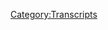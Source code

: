 {{DEFAULTSORT:
    #_TRANSCRIPT_0462:July 26, 2020
}}{{Transcript
    | title         = [[462: July 26, 2020]]
    | caption       = [https://knowledgefight.libsyn.com/462-july-26-2020 Listen to this episode on Libsyn]
    | episodeNumber = [[462: July 26, 2020|462]]
    | length        = 01:38:36
}}

{{MessageBox
    | header     = Warning: Bot Generated Content
    | text       = This transcript was automatically generated by transcription software and likely contains many mistakes and misattributions. Please check the audio for definitive quotes, attribution, and context.
    | image      = N3yvass4myg91.webp
    | imagewidth = 50px
    | id         = warning
}}

{{TranscriptBlock
    | name      = Unknown Speaker
    | timestamp = 00:00:00.000
    | text      = N-N-N-N-N-N-N-Knowledge Fight
}}

{{TranscriptBlock
    | name      = Unknown Speaker
    | timestamp = 00:00:13.000
    | text      = Dan and Jordan, I am sweating
}}

{{TranscriptBlock
    | name      = Unknown Speaker
    | timestamp = 00:00:18.000
    | text      = knowledgefight.com, it's time to pray
}}

{{TranscriptBlock
    | name      = Unknown Speaker
    | timestamp = 00:00:21.000
    | text      = I have great respect for knowledgefight
}}

{{TranscriptBlock
    | name      = Unknown Speaker
    | timestamp = 00:00:24.000
    | text      = I'm sick of them posing as if they're the good guys
}}

{{TranscriptBlock
    | name      = Unknown Speaker
    | timestamp = 00:00:27.000
    | text      = saying we are the bad guys, knowledgefight
}}

{{TranscriptBlock
    | name      = Unknown Speaker
    | timestamp = 00:00:30.000
    | text      = Dan and Jordan, knowledgefight
}}

{{TranscriptBlock
    | name      = Unknown Speaker
    | timestamp = 00:00:32.000
    | text      = Rettler, Rettler, Rettler
}}

{{TranscriptBlock
    | name      = Unknown Speaker
    | timestamp = 00:00:34.000
    | text      = I need, I need money
}}

{{TranscriptBlock
    | name      = Unknown Speaker
    | timestamp = 00:00:36.000
    | text      = Rettler, Rettler, Rettler
}}

{{TranscriptBlock
    | name      = Unknown Speaker
    | timestamp = 00:00:39.000
    | text      = Andy and Kansas, Andy and Kansas
}}

{{TranscriptBlock
    | name      = Unknown Speaker
    | timestamp = 00:00:42.000
    | text      = Stop it, Andy and Kansas, Andy and Kansas
}}

{{TranscriptBlock
    | name      = Unknown Speaker
    | timestamp = 00:00:45.000
    | text      = Andy, Andy, it's time to pray
}}

{{TranscriptBlock
    | name      = Unknown Speaker
    | timestamp = 00:00:47.000
    | text      = Andy and Kansas, you're on the air, thanks for holding us
}}

{{TranscriptBlock
    | name      = Unknown Speaker
    | timestamp = 00:00:49.000
    | text      = Hello Alex, I'm a victim caller, I'm a huge fan
}}

{{TranscriptBlock
    | name      = Unknown Speaker
    | timestamp = 00:00:52.000
    | text      = I love your work
}}

{{TranscriptBlock
    | name      = Unknown Speaker
    | timestamp = 00:00:53.000
    | text      = knowledgefight
}}

{{TranscriptBlock
    | name      = Unknown Speaker
    | timestamp = 00:00:54.000
    | text      = knowledgefight.com
}}

{{TranscriptBlock
    | name      = Unknown Speaker
    | timestamp = 00:00:57.000
    | text      = I love you
}}

{{TranscriptBlock
    | name      = Unknown Speaker
    | timestamp = 00:00:59.000
    | text      = Hey everybody, welcome back to Knowledge Fight, I'm Dan
}}

{{TranscriptBlock
    | name      = Unknown Speaker
    | timestamp = 00:01:01.000
    | text      = I'm Jordan
}}

{{TranscriptBlock
    | name      = Unknown Speaker
    | timestamp = 00:01:02.000
    | text      = We're a couple dudes, I can sit around and drink novelty beverages and talk just a little about Alex Jones
}}

{{TranscriptBlock
    | name      = Unknown Speaker
    | timestamp = 00:01:05.000
    | text      = Indeed we are Dan
}}

{{TranscriptBlock
    | name      = Unknown Speaker
    | timestamp = 00:01:06.000
    | text      = Jordan
}}

{{TranscriptBlock
    | name      = Unknown Speaker
    | timestamp = 00:01:07.000
    | text      = Dan
}}

{{TranscriptBlock
    | name      = Unknown Speaker
    | timestamp = 00:01:08.000
    | text      = Jordan
}}

{{TranscriptBlock
    | name      = Unknown Speaker
    | timestamp = 00:01:09.000
    | text      = Quick question
}}

{{TranscriptBlock
    | name      = Unknown Speaker
    | timestamp = 00:01:10.000
    | text      = You go first
}}

{{TranscriptBlock
    | name      = Unknown Speaker
    | timestamp = 00:01:11.000
    | text      = What's your bright spot this week?
}}

{{TranscriptBlock
    | name      = Unknown Speaker
    | timestamp = 00:01:12.000
    | text      = You go first
}}

{{TranscriptBlock
    | name      = Unknown Speaker
    | timestamp = 00:01:13.000
    | text      = Oh, we've been together too long, now you're answering my questions before I answer
}}

{{TranscriptBlock
    | name      = Unknown Speaker
    | timestamp = 00:01:16.000
    | text      = Uh huh, yes, I'm a psychic
}}

{{TranscriptBlock
    | name      = Unknown Speaker
    | timestamp = 00:01:18.000
    | text      = That is, that's my bright spot
}}

{{TranscriptBlock
    | name      = Unknown Speaker
    | timestamp = 00:01:19.000
    | text      = I'm a magician, Jordan
}}

{{TranscriptBlock
    | name      = Unknown Speaker
    | timestamp = 00:01:21.000
    | text      = No, I have an incredibly dark bright spot
}}

{{TranscriptBlock
    | name      = Unknown Speaker
    | timestamp = 00:01:27.000
    | text      = Great, did you start paying Paper Mario?
}}

{{TranscriptBlock
    | name      = Unknown Speaker
    | timestamp = 00:01:29.000
    | text      = No, which is that our friend of the show, Molly C,
}}

{{TranscriptBlock
    | name      = Unknown Speaker
    | timestamp = 00:01:33.000
    | text      = at socialistdogmom on Twitter, mother of two very cute dogs
}}

{{TranscriptBlock
    | name      = Unknown Speaker
    | timestamp = 00:01:38.000
    | text      = is out of lockup officially
}}

{{TranscriptBlock
    | name      = Unknown Speaker
    | timestamp = 00:01:41.000
    | text      = She's still got all kinds of legal mumbo jumbo to deal with
}}

{{TranscriptBlock
    | name      = Unknown Speaker
    | timestamp = 00:01:46.000
    | text      = It's good that she's out and it's a truly horrifying travesty that she was ever
}}

{{TranscriptBlock
    | name      = Unknown Speaker
    | timestamp = 00:01:53.000
    | text      = Like, she has made me create a new stat
}}

{{TranscriptBlock
    | name      = Unknown Speaker
    | timestamp = 00:01:56.000
    | text      = Uh huh, what's that?
}}

{{TranscriptBlock
    | name      = Unknown Speaker
    | timestamp = 00:01:57.000
    | text      = I call it a murders above replacement person
}}

{{TranscriptBlock
    | name      = Unknown Speaker
    | timestamp = 00:02:01.000
    | text      = Like, she could commit two murders and still be better than the replacement person
}}

{{TranscriptBlock
    | name      = Unknown Speaker
    | timestamp = 00:02:06.000
    | text      = Do you know what I'm saying?
}}

{{TranscriptBlock
    | name      = Unknown Speaker
    | timestamp = 00:02:07.000
    | text      = Three murders, she's not there yet
}}

{{TranscriptBlock
    | name      = Unknown Speaker
    | timestamp = 00:02:09.000
    | text      = She's getting there
}}

{{TranscriptBlock
    | name      = Unknown Speaker
    | timestamp = 00:02:10.000
    | text      = It's an interesting stat
}}

{{TranscriptBlock
    | name      = Unknown Speaker
    | timestamp = 00:02:11.000
    | text      = I think it's great
}}

{{TranscriptBlock
    | name      = Unknown Speaker
    | timestamp = 00:02:12.000
    | text      = I don't know if we should use
}}

{{TranscriptBlock
    | name      = Unknown Speaker
    | timestamp = 00:02:14.000
    | text      = Still a net positive, do you know what I mean?
}}

{{TranscriptBlock
    | name      = Unknown Speaker
    | timestamp = 00:02:15.000
    | text      = I'm not sure if we should get into, like, murder and human lifesaver metrics
}}

{{TranscriptBlock
    | name      = Unknown Speaker
    | timestamp = 00:02:20.000
    | text      = Alright, that might be smart
}}

{{TranscriptBlock
    | name      = Unknown Speaker
    | timestamp = 00:02:21.000
    | text      = I'm not sure if money murder ball is the way you want to go with things
}}

{{TranscriptBlock
    | name      = Unknown Speaker
    | timestamp = 00:02:26.000
    | text      = But yeah, I saw that on Twitter
}}

{{TranscriptBlock
    | name      = Unknown Speaker
    | timestamp = 00:02:28.000
    | text      = Yes
}}

{{TranscriptBlock
    | name      = Unknown Speaker
    | timestamp = 00:02:29.000
    | text      = And I was very, very worried
}}

{{TranscriptBlock
    | name      = Unknown Speaker
    | timestamp = 00:02:31.000
    | text      = Yes
}}

{{TranscriptBlock
    | name      = Unknown Speaker
    | timestamp = 00:02:32.000
    | text      = But it looks like
}}

{{TranscriptBlock
    | name      = Unknown Speaker
    | timestamp = 00:02:33.000
    | text      = A great amount of support to you, Molly
}}

{{TranscriptBlock
    | name      = Unknown Speaker
    | timestamp = 00:02:35.000
    | text      = You are out there on the front lines in the fighting against fascism
}}

{{TranscriptBlock
    | name      = Unknown Speaker
    | timestamp = 00:02:38.000
    | text      = Good for you
}}

{{TranscriptBlock
    | name      = Unknown Speaker
    | timestamp = 00:02:39.000
    | text      = So, my bright spot, a little different
}}

{{TranscriptBlock
    | name      = Unknown Speaker
    | timestamp = 00:02:41.000
    | text      = I actually got a combination looking into the mailbag
}}

{{TranscriptBlock
    | name      = Unknown Speaker
    | timestamp = 00:02:46.000
    | text      = Alright
}}

{{TranscriptBlock
    | name      = Unknown Speaker
    | timestamp = 00:02:47.000
    | text      = Yep
}}

{{TranscriptBlock
    | name      = Unknown Speaker
    | timestamp = 00:02:48.000
    | text      = And also checking in on the year of the
}}

{{TranscriptBlock
    | name      = Unknown Speaker
    | timestamp = 00:02:49.000
    | text      = Seltzer
}}

{{TranscriptBlock
    | name      = Unknown Speaker
    | timestamp = 00:02:51.000
    | text      = So, first things first, I want to say a big thank you to our audience
}}

{{TranscriptBlock
    | name      = Unknown Speaker
    | timestamp = 00:02:56.000
    | text      = This really speaks highly of our audience
}}

{{TranscriptBlock
    | name      = Unknown Speaker
    | timestamp = 00:02:58.000
    | text      = That on our last episode I mentioned that I got some unmarked Rishi Seltzers
}}

{{TranscriptBlock
    | name      = Unknown Speaker
    | timestamp = 00:03:04.000
    | text      = Yes
}}

{{TranscriptBlock
    | name      = Unknown Speaker
    | timestamp = 00:03:05.000
    | text      = And no one falsely took responsibility for sending them
}}

{{TranscriptBlock
    | name      = Unknown Speaker
    | timestamp = 00:03:07.000
    | text      = Oh, that's great, that's great
}}

{{TranscriptBlock
    | name      = Unknown Speaker
    | timestamp = 00:03:09.000
    | text      = Anybody could have emailed me and been like, it was me
}}

{{TranscriptBlock
    | name      = Unknown Speaker
    | timestamp = 00:03:11.000
    | text      = I believe you
}}

{{TranscriptBlock
    | name      = Unknown Speaker
    | timestamp = 00:03:12.000
    | text      = Yeah
}}

{{TranscriptBlock
    | name      = Unknown Speaker
    | timestamp = 00:03:13.000
    | text      = No, that was, I got a message from Amy
}}

{{TranscriptBlock
    | name      = Unknown Speaker
    | timestamp = 00:03:15.000
    | text      = Thank you so much, I really appreciate sending this sampler pack
}}

{{TranscriptBlock
    | name      = Unknown Speaker
    | timestamp = 00:03:19.000
    | text      = I have not gotten a chance to try them yet
}}

{{TranscriptBlock
    | name      = Unknown Speaker
    | timestamp = 00:03:22.000
    | text      = But mostly out of fear, because they look like they're fantastic
}}

{{TranscriptBlock
    | name      = Unknown Speaker
    | timestamp = 00:03:26.000
    | text      = But also another little side care package from Amy came along
}}

{{TranscriptBlock
    | name      = Unknown Speaker
    | timestamp = 00:03:31.000
    | text      = And there's, like, some treats for Selene
}}

{{TranscriptBlock
    | name      = Unknown Speaker
    | timestamp = 00:03:34.000
    | text      = And just very excited to plant some of this pet grass that came along
}}

{{TranscriptBlock
    | name      = Unknown Speaker
    | timestamp = 00:03:38.000
    | text      = That's fantastic
}}

{{TranscriptBlock
    | name      = Unknown Speaker
    | timestamp = 00:03:39.000
    | text      = Also, Ziep got some masks from Brian
}}

{{TranscriptBlock
    | name      = Unknown Speaker
    | timestamp = 00:03:42.000
    | text      = We did, we did, thank you very much Brian
}}

{{TranscriptBlock
    | name      = Unknown Speaker
    | timestamp = 00:03:44.000
    | text      = Got one for me with chili peppers on it
}}

{{TranscriptBlock
    | name      = Unknown Speaker
    | timestamp = 00:03:46.000
    | text      = Oh, indeed
}}

{{TranscriptBlock
    | name      = Unknown Speaker
    | timestamp = 00:03:47.000
    | text      = Because I love Anthony Kiedis
}}

{{TranscriptBlock
    | name      = Unknown Speaker
    | timestamp = 00:03:48.000
    | text      = Indeed, and I am just a smoke
}}

{{TranscriptBlock
    | name      = Unknown Speaker
    | timestamp = 00:03:51.000
    | text      = A smoke boy
}}

{{TranscriptBlock
    | name      = Unknown Speaker
    | timestamp = 00:03:52.000
    | text      = I'm just smoke, it looks like I'm smoking as I'm wearing a mask
}}

{{TranscriptBlock
    | name      = Unknown Speaker
    | timestamp = 00:03:56.000
    | text      = Noob Saibot
}}

{{TranscriptBlock
    | name      = Unknown Speaker
    | timestamp = 00:03:57.000
    | text      = I love it
}}

{{TranscriptBlock
    | name      = Unknown Speaker
    | timestamp = 00:03:58.000
    | text      = I believe
}}

{{TranscriptBlock
    | name      = Unknown Speaker
    | timestamp = 00:03:59.000
    | text      = I think you're right
}}

{{TranscriptBlock
    | name      = Unknown Speaker
    | timestamp = 00:04:00.000
    | text      = So last thing really quick in the Seltzer mailbag
}}

{{TranscriptBlock
    | name      = Unknown Speaker
    | timestamp = 00:04:03.000
    | text      = Which is what it's becoming, kind of
}}

{{TranscriptBlock
    | name      = Unknown Speaker
    | timestamp = 00:04:05.000
    | text      = So I mentioned on a recent episode
}}

{{TranscriptBlock
    | name      = Unknown Speaker
    | timestamp = 00:04:07.000
    | text      = I think it was the last episode
}}

{{TranscriptBlock
    | name      = Unknown Speaker
    | timestamp = 00:04:08.000
    | text      = That Aaron sent in polar Seltzers
}}

{{TranscriptBlock
    | name      = Unknown Speaker
    | timestamp = 00:04:12.000
    | text      = And I finally drank all of them
}}

{{TranscriptBlock
    | name      = Unknown Speaker
    | timestamp = 00:04:14.000
    | text      = And the summer series, I'm here to talk about it
}}

{{TranscriptBlock
    | name      = Unknown Speaker
    | timestamp = 00:04:17.000
    | text      = You would think that raspberry rosé
}}

{{TranscriptBlock
    | name      = Unknown Speaker
    | timestamp = 00:04:20.000
    | text      = Or strawberry margarita
}}

{{TranscriptBlock
    | name      = Unknown Speaker
    | timestamp = 00:04:22.000
    | text      = Would be the ones that I declare the champions of this set
}}

{{TranscriptBlock
    | name      = Unknown Speaker
    | timestamp = 00:04:26.000
    | text      = Because raspberry rosé sounds like it would be amazing
}}

{{TranscriptBlock
    | name      = Unknown Speaker
    | timestamp = 00:04:29.000
    | text      = They're great flavors
}}

{{TranscriptBlock
    | name      = Unknown Speaker
    | timestamp = 00:04:30.000
    | text      = I love raspberries
}}

{{TranscriptBlock
    | name      = Unknown Speaker
    | timestamp = 00:04:31.000
    | text      = I feel like the trying to create a wine kind of vibe
}}

{{TranscriptBlock
    | name      = Unknown Speaker
    | timestamp = 00:04:35.000
    | text      = I think that's a great idea
}}

{{TranscriptBlock
    | name      = Unknown Speaker
    | timestamp = 00:04:36.000
    | text      = Now I'm not going to say that they're bad
}}

{{TranscriptBlock
    | name      = Unknown Speaker
    | timestamp = 00:04:38.000
    | text      = They're good, they're very good
}}

{{TranscriptBlock
    | name      = Unknown Speaker
    | timestamp = 00:04:39.000
    | text      = All of them are good
}}

{{TranscriptBlock
    | name      = Unknown Speaker
    | timestamp = 00:04:40.000
    | text      = Okay
}}

{{TranscriptBlock
    | name      = Unknown Speaker
    | timestamp = 00:04:41.000
    | text      = Surprise winner
}}

{{TranscriptBlock
    | name      = Unknown Speaker
    | timestamp = 00:04:42.000
    | text      = Surprise victor
}}

{{TranscriptBlock
    | name      = Unknown Speaker
    | timestamp = 00:04:43.000
    | text      = Yes
}}

{{TranscriptBlock
    | name      = Unknown Speaker
    | timestamp = 00:04:44.000
    | text      = Perfectly plum summer
}}

{{TranscriptBlock
    | name      = Unknown Speaker
    | timestamp = 00:04:46.000
    | text      = Really?
}}

{{TranscriptBlock
    | name      = Unknown Speaker
    | timestamp = 00:04:47.000
    | text      = The best
}}

{{TranscriptBlock
    | name      = Unknown Speaker
    | timestamp = 00:04:48.000
    | text      = Really?
}}

{{TranscriptBlock
    | name      = Unknown Speaker
    | timestamp = 00:04:49.000
    | text      = I had no idea this is the first plum Seltzer
}}

{{TranscriptBlock
    | name      = Unknown Speaker
    | timestamp = 00:04:51.000
    | text      = That we've had in the year of the Seltzer
}}

{{TranscriptBlock
    | name      = Unknown Speaker
    | timestamp = 00:04:53.000
    | text      = I am not going to drink a Seltzer that makes me shit myself
}}

{{TranscriptBlock
    | name      = Unknown Speaker
    | timestamp = 00:04:55.000
    | text      = Perfectly plum, 82 out of 100
}}

{{TranscriptBlock
    | name      = Unknown Speaker
    | timestamp = 00:04:58.000
    | text      = 82 out of 100
}}

{{TranscriptBlock
    | name      = Unknown Speaker
    | timestamp = 00:04:59.000
    | text      = It's in the top 5
}}

{{TranscriptBlock
    | name      = Unknown Speaker
    | timestamp = 00:05:00.000
    | text      = Is it because it keeps you regular?
}}

{{TranscriptBlock
    | name      = Unknown Speaker
    | timestamp = 00:05:01.000
    | text      = No, I don't think I had any bowel related response to it
}}

{{TranscriptBlock
    | name      = Unknown Speaker
    | timestamp = 00:05:05.000
    | text      = No, I was just blown away
}}

{{TranscriptBlock
    | name      = Unknown Speaker
    | timestamp = 00:05:07.000
    | text      = The flavor is really good, it's complex
}}

{{TranscriptBlock
    | name      = Unknown Speaker
    | timestamp = 00:05:09.000
    | text      = It's unlike a lot of the other Seltzers
}}

{{TranscriptBlock
    | name      = Unknown Speaker
    | timestamp = 00:05:12.000
    | text      = In terms of, much like passion fruit
}}

{{TranscriptBlock
    | name      = Unknown Speaker
    | timestamp = 00:05:15.000
    | text      = It's a fruit flavor that I didn't think I would enjoy
}}

{{TranscriptBlock
    | name      = Unknown Speaker
    | timestamp = 00:05:18.000
    | text      = I didn't know what I was getting into with the plum Seltzer
}}

{{TranscriptBlock
    | name      = Unknown Speaker
    | timestamp = 00:05:21.000
    | text      = Sure, plum doesn't sound appealing
}}

{{TranscriptBlock
    | name      = Unknown Speaker
    | timestamp = 00:05:22.000
    | text      = So good
}}

{{TranscriptBlock
    | name      = Unknown Speaker
    | timestamp = 00:05:23.000
    | text      = Alright
}}

{{TranscriptBlock
    | name      = Unknown Speaker
    | timestamp = 00:05:24.000
    | text      = So good
}}

{{TranscriptBlock
    | name      = Unknown Speaker
    | timestamp = 00:05:25.000
    | text      = Alright, what do we got from the raspberry rosé?
}}

{{TranscriptBlock
    | name      = Unknown Speaker
    | timestamp = 00:05:27.000
    | text      = Raspberry rosé was coming in at 77
}}

{{TranscriptBlock
    | name      = Unknown Speaker
    | timestamp = 00:05:29.000
    | text      = 77? That's great
}}

{{TranscriptBlock
    | name      = Unknown Speaker
    | timestamp = 00:05:30.000
    | text      = No, it is
}}

{{TranscriptBlock
    | name      = Unknown Speaker
    | timestamp = 00:05:31.000
    | text      = That's only 5 behind the plum
}}

{{TranscriptBlock
    | name      = Unknown Speaker
    | timestamp = 00:05:32.000
    | text      = I mean, look, it's not enough for the top 5
}}

{{TranscriptBlock
    | name      = Unknown Speaker
    | timestamp = 00:05:35.000
    | text      = No, that's true
}}

{{TranscriptBlock
    | name      = Unknown Speaker
    | timestamp = 00:05:36.000
    | text      = At this point
}}

{{TranscriptBlock
    | name      = Unknown Speaker
    | timestamp = 00:05:37.000
    | text      = All of them are in danger of Rishi knocking them all out of the top 5
}}

{{TranscriptBlock
    | name      = Unknown Speaker
    | timestamp = 00:05:41.000
    | text      = Quite frankly
}}

{{TranscriptBlock
    | name      = Unknown Speaker
    | timestamp = 00:05:42.000
    | text      = And as we all know, occasionally there could be a revised ruling
}}

{{TranscriptBlock
    | name      = Unknown Speaker
    | timestamp = 00:05:47.000
    | text      = No, there can't be
}}

{{TranscriptBlock
    | name      = Unknown Speaker
    | timestamp = 00:05:48.000
    | text      = I was totally caught off guard on my heels
}}

{{TranscriptBlock
    | name      = Unknown Speaker
    | timestamp = 00:05:52.000
    | text      = It was the last one of them I tried
}}

{{TranscriptBlock
    | name      = Unknown Speaker
    | timestamp = 00:05:55.000
    | text      = Because I was like, I don't know about plum
}}

{{TranscriptBlock
    | name      = Unknown Speaker
    | timestamp = 00:05:58.000
    | text      = Sure, sure, sure
}}

{{TranscriptBlock
    | name      = Unknown Speaker
    | timestamp = 00:05:59.000
    | text      = I don't think this is going to be good
}}

{{TranscriptBlock
    | name      = Unknown Speaker
    | timestamp = 00:06:01.000
    | text      = It was sitting in the fridge
}}

{{TranscriptBlock
    | name      = Unknown Speaker
    | timestamp = 00:06:03.000
    | text      = It was late, I was working
}}

{{TranscriptBlock
    | name      = Unknown Speaker
    | timestamp = 00:06:05.000
    | text      = I was like, I need a little caffeine-less beverage
}}

{{TranscriptBlock
    | name      = Unknown Speaker
    | timestamp = 00:06:08.000
    | text      = See what happens
}}

{{TranscriptBlock
    | name      = Unknown Speaker
    | timestamp = 00:06:09.000
    | text      = Fucking see the plum in there
}}

{{TranscriptBlock
    | name      = Unknown Speaker
    | timestamp = 00:06:11.000
    | text      = And I'm like, well, alright, here we go
}}

{{TranscriptBlock
    | name      = Unknown Speaker
    | timestamp = 00:06:13.000
    | text      = Gotta do it
}}

{{TranscriptBlock
    | name      = Unknown Speaker
    | timestamp = 00:06:14.000
    | text      = Blown away
}}

{{TranscriptBlock
    | name      = Unknown Speaker
    | timestamp = 00:06:15.000
    | text      = Blown away
}}

{{TranscriptBlock
    | name      = Unknown Speaker
    | timestamp = 00:06:16.000
    | text      = So good
}}

{{TranscriptBlock
    | name      = Unknown Speaker
    | timestamp = 00:06:17.000
    | text      = And that's coming after a 77
}}

{{TranscriptBlock
    | name      = Unknown Speaker
    | timestamp = 00:06:19.000
    | text      = It's not like you were expecting anything to beat that kind of level
}}

{{TranscriptBlock
    | name      = Unknown Speaker
    | timestamp = 00:06:24.000
    | text      = No, not at all
}}

{{TranscriptBlock
    | name      = Unknown Speaker
    | timestamp = 00:06:25.000
    | text      = And then plum came out of nowhere
}}

{{TranscriptBlock
    | name      = Unknown Speaker
    | timestamp = 00:06:26.000
    | text      = I mean, we had like, I think the lowest of them was the kiwi pink grapefruit
}}

{{TranscriptBlock
    | name      = Unknown Speaker
    | timestamp = 00:06:31.000
    | text      = But that was still a 68
}}

{{TranscriptBlock
    | name      = Unknown Speaker
    | timestamp = 00:06:32.000
    | text      = That's still solid
}}

{{TranscriptBlock
    | name      = Unknown Speaker
    | timestamp = 00:06:34.000
    | text      = Yeah, their whole series of summer ones were really good
}}

{{TranscriptBlock
    | name      = Unknown Speaker
    | timestamp = 00:06:36.000
    | text      = Really good
}}

{{TranscriptBlock
    | name      = Unknown Speaker
    | timestamp = 00:06:37.000
    | text      = But plum
}}

{{TranscriptBlock
    | name      = Unknown Speaker
    | timestamp = 00:06:38.000
    | text      = Plum it is
}}

{{TranscriptBlock
    | name      = Unknown Speaker
    | timestamp = 00:06:39.000
    | text      = Anyway, this has been my bright spot, is plums apparently
}}

{{TranscriptBlock
    | name      = Unknown Speaker
    | timestamp = 00:06:43.000
    | text      = Maybe I gotta fuck around and get some plums in my life
}}

{{TranscriptBlock
    | name      = Unknown Speaker
    | timestamp = 00:06:46.000
    | text      = Maybe I gotta fuck around and get some plums
}}

{{TranscriptBlock
    | name      = Unknown Speaker
    | timestamp = 00:06:48.000
    | text      = Says a 34-year-old
}}

{{TranscriptBlock
    | name      = Unknown Speaker
    | timestamp = 00:06:50.000
    | text      = Yeah, maybe
}}

{{TranscriptBlock
    | name      = Unknown Speaker
    | timestamp = 00:06:51.000
    | text      = Maybe I'll grow into aging really well
}}

{{TranscriptBlock
    | name      = Unknown Speaker
    | timestamp = 00:06:53.000
    | text      = Maybe
}}

{{TranscriptBlock
    | name      = Unknown Speaker
    | timestamp = 00:06:54.000
    | text      = If I love plums
}}

{{TranscriptBlock
    | name      = Unknown Speaker
    | timestamp = 00:06:55.000
    | text      = So Jordan, today we've got an interesting thing to go over
}}

{{TranscriptBlock
    | name      = Unknown Speaker
    | timestamp = 00:06:59.000
    | text      = We're going to be talking about July 26th, 2020
}}

{{TranscriptBlock
    | name      = Unknown Speaker
    | timestamp = 00:07:02.000
    | text      = This is 2020
}}

{{TranscriptBlock
    | name      = Unknown Speaker
    | timestamp = 00:07:03.000
    | text      = God dammit
}}

{{TranscriptBlock
    | name      = Unknown Speaker
    | timestamp = 00:07:04.000
    | text      = This is Sunday's episode
}}

{{TranscriptBlock
    | name      = Unknown Speaker
    | timestamp = 00:07:05.000
    | text      = And what I figured was, you know, our last episode we talked about Alex's special report that he put out on Saturday
}}

{{TranscriptBlock
    | name      = Unknown Speaker
    | timestamp = 00:07:12.000
    | text      = I felt like it was kind of, I believe the word he used was perfunctory
}}

{{TranscriptBlock
    | name      = Unknown Speaker
    | timestamp = 00:07:16.000
    | text      = Yes
}}

{{TranscriptBlock
    | name      = Unknown Speaker
    | timestamp = 00:07:17.000
    | text      = It was lacking a little bit of his show
}}

{{TranscriptBlock
    | name      = Unknown Speaker
    | timestamp = 00:07:19.000
    | text      = Very much unnecessary
}}

{{TranscriptBlock
    | name      = Unknown Speaker
    | timestamp = 00:07:21.000
    | text      = So I figured, like, let's give him another chance
}}

{{TranscriptBlock
    | name      = Unknown Speaker
    | timestamp = 00:07:23.000
    | text      = Shh, let's pretend he's coming back from vacation on Sunday
}}

{{TranscriptBlock
    | name      = Unknown Speaker
    | timestamp = 00:07:26.000
    | text      = Okay
}}

{{TranscriptBlock
    | name      = Unknown Speaker
    | timestamp = 00:07:27.000
    | text      = Let's pretend he didn't do that
}}

{{TranscriptBlock
    | name      = Unknown Speaker
    | timestamp = 00:07:28.000
    | text      = He didn't do that
}}

{{TranscriptBlock
    | name      = Unknown Speaker
    | timestamp = 00:07:29.000
    | text      = Mulligan
}}

{{TranscriptBlock
    | name      = Unknown Speaker
    | timestamp = 00:07:30.000
    | text      = So we're going to pretend that he's been out of studio
}}

{{TranscriptBlock
    | name      = Unknown Speaker
    | timestamp = 00:07:32.000
    | text      = Alright
}}

{{TranscriptBlock
    | name      = Unknown Speaker
    | timestamp = 00:07:33.000
    | text      = And just come back in here
}}

{{TranscriptBlock
    | name      = Unknown Speaker
    | timestamp = 00:07:35.000
    | text      = I might have also covered Monday's episode, but I kind of got about three-quarters of the way through this episode
}}

{{TranscriptBlock
    | name      = Unknown Speaker
    | timestamp = 00:07:40.000
    | text      = And I just got pass
}}

{{TranscriptBlock
    | name      = Unknown Speaker
    | timestamp = 00:07:42.000
    | text      = Yeah
}}

{{TranscriptBlock
    | name      = Unknown Speaker
    | timestamp = 00:07:43.000
    | text      = He has a guest on and I was like, I don't even care anymore
}}

{{TranscriptBlock
    | name      = Unknown Speaker
    | timestamp = 00:07:46.000
    | text      = What I realized is, like, our show is essentially, like, if you listen to somebody, like a commentator, anybody
}}

{{TranscriptBlock
    | name      = Unknown Speaker
    | timestamp = 00:07:52.000
    | text      = And they're like, Soros is a Nazi collaborator
}}

{{TranscriptBlock
    | name      = Unknown Speaker
    | timestamp = 00:07:55.000
    | text      = Sure
}}

{{TranscriptBlock
    | name      = Unknown Speaker
    | timestamp = 00:07:56.000
    | text      = You know I don't need to listen to this person
}}

{{TranscriptBlock
    | name      = Unknown Speaker
    | timestamp = 00:07:58.000
    | text      = They are a fucking weirdo and a liar
}}

{{TranscriptBlock
    | name      = Unknown Speaker
    | timestamp = 00:08:01.000
    | text      = Yeah, they're in our government
}}

{{TranscriptBlock
    | name      = Unknown Speaker
    | timestamp = 00:08:03.000
    | text      = Our show is essentially, like, what if we didn't take red flags seriously
}}

{{TranscriptBlock
    | name      = Unknown Speaker
    | timestamp = 00:08:08.000
    | text      = What if we kept listening to people we should have stopped listening to long ago
}}

{{TranscriptBlock
    | name      = Unknown Speaker
    | timestamp = 00:08:12.000
    | text      = Sure, that's true
}}

{{TranscriptBlock
    | name      = Unknown Speaker
    | timestamp = 00:08:13.000
    | text      = And it became unbearable after about three-quarters of this episode
}}

{{TranscriptBlock
    | name      = Unknown Speaker
    | timestamp = 00:08:17.000
    | text      = He didn't have diamond and silk, he had the cubic zirconia and linen
}}

{{TranscriptBlock
    | name      = Unknown Speaker
    | timestamp = 00:08:20.000
    | text      = I don't think that, I think that they're outside of his guest range now
}}

{{TranscriptBlock
    | name      = Unknown Speaker
    | timestamp = 00:08:25.000
    | text      = They're too, yeah, yeah, yeah, you might be right
}}

{{TranscriptBlock
    | name      = Unknown Speaker
    | timestamp = 00:08:27.000
    | text      = Yeah, I think they've moved beyond Alex Jones
}}

{{TranscriptBlock
    | name      = Unknown Speaker
    | timestamp = 00:08:29.000
    | text      = Oh, poor bastard
}}

{{TranscriptBlock
    | name      = Unknown Speaker
    | timestamp = 00:08:31.000
    | text      = So, before we get down to business, Jordan, we're going to take a little moment here to say thank you
}}

{{TranscriptBlock
    | name      = Unknown Speaker
    | timestamp = 00:08:34.000
    | text      = To the folks who have signed up and are supporting the show
}}

{{TranscriptBlock
    | name      = Unknown Speaker
    | timestamp = 00:08:36.000
    | text      = So first, Douglas M, thank you so much, you are now a policy wonk
}}

{{TranscriptBlock
    | name      = Unknown Speaker
    | timestamp = 00:08:39.000
    | text      = I'm a policy wonk
}}

{{TranscriptBlock
    | name      = Unknown Speaker
    | timestamp = 00:08:40.000
    | text      = Thank you, Douglas
}}

{{TranscriptBlock
    | name      = Unknown Speaker
    | timestamp = 00:08:41.000
    | text      = Thank you
}}

{{TranscriptBlock
    | name      = Unknown Speaker
    | timestamp = 00:08:42.000
    | text      = Next, Tyler C, thank you so much, you are now a policy wonk
}}

{{TranscriptBlock
    | name      = Unknown Speaker
    | timestamp = 00:08:44.000
    | text      = I'm a policy wonk
}}

{{TranscriptBlock
    | name      = Unknown Speaker
    | timestamp = 00:08:45.000
    | text      = Thanks, Tyler
}}

{{TranscriptBlock
    | name      = Unknown Speaker
    | timestamp = 00:08:46.000
    | text      = Thank you
}}

{{TranscriptBlock
    | name      = Unknown Speaker
    | timestamp = 00:08:47.000
    | text      = Next, Robin C, thank you so much, you are now a policy wonk
}}

{{TranscriptBlock
    | name      = Unknown Speaker
    | timestamp = 00:08:49.000
    | text      = I'm a policy wonk
}}

{{TranscriptBlock
    | name      = Unknown Speaker
    | timestamp = 00:08:50.000
    | text      = Thank you, Robin
}}

{{TranscriptBlock
    | name      = Unknown Speaker
    | timestamp = 00:08:51.000
    | text      = Thank you
}}

{{TranscriptBlock
    | name      = Unknown Speaker
    | timestamp = 00:08:52.000
    | text      = Next, Chase C, thank you so much, you are now a policy wonk
}}

{{TranscriptBlock
    | name      = Unknown Speaker
    | timestamp = 00:08:54.000
    | text      = I'm a policy wonk
}}

{{TranscriptBlock
    | name      = Unknown Speaker
    | timestamp = 00:08:55.000
    | text      = Thanks, Chase
}}

{{TranscriptBlock
    | name      = Unknown Speaker
    | timestamp = 00:08:56.000
    | text      = Bunch of last initial triplets
}}

{{TranscriptBlock
    | name      = Unknown Speaker
    | timestamp = 00:08:57.000
    | text      = I get a lot of C's
}}

{{TranscriptBlock
    | name      = Unknown Speaker
    | timestamp = 00:08:58.000
    | text      = Next, Lee P, thank you so much, you are now a policy wonk
}}

{{TranscriptBlock
    | name      = Unknown Speaker
    | timestamp = 00:09:01.000
    | text      = I'm a policy wonk
}}

{{TranscriptBlock
    | name      = Unknown Speaker
    | timestamp = 00:09:02.000
    | text      = Thank you, Lee
}}

{{TranscriptBlock
    | name      = Unknown Speaker
    | timestamp = 00:09:03.000
    | text      = Next, I think books are neat, thank you so much, you are now a policy wonk
}}

{{TranscriptBlock
    | name      = Unknown Speaker
    | timestamp = 00:09:07.000
    | text      = I'm a policy wonk
}}

{{TranscriptBlock
    | name      = Unknown Speaker
    | timestamp = 00:09:08.000
    | text      = I think books are neat too, thank you
}}

{{TranscriptBlock
    | name      = Unknown Speaker
    | timestamp = 00:09:10.000
    | text      = May 3
}}

{{TranscriptBlock
    | name      = Unknown Speaker
    | timestamp = 00:09:11.000
    | text      = Next, Ryan C, another C, what is going on?
}}

{{TranscriptBlock
    | name      = Unknown Speaker
    | timestamp = 00:09:13.000
    | text      = What's happening?
}}

{{TranscriptBlock
    | name      = Unknown Speaker
    | timestamp = 00:09:14.000
    | text      = The C family, strongly policy wonkish
}}

{{TranscriptBlock
    | name      = Unknown Speaker
    | timestamp = 00:09:17.000
    | text      = I'm a policy wonk
}}

{{TranscriptBlock
    | name      = Unknown Speaker
    | timestamp = 00:09:18.000
    | text      = Thank you, Ryan
}}

{{TranscriptBlock
    | name      = Unknown Speaker
    | timestamp = 00:09:19.000
    | text      = And finally, I'd like to say thank you to a couple of people who donated on an elevated
}}

{{TranscriptBlock
    | name      = Unknown Speaker
    | timestamp = 00:09:22.000
    | text      = level, we appreciate that very much, so Sean R.D., thank you so much, you are now a technocrat
}}

{{TranscriptBlock
    | name      = Unknown Speaker
    | timestamp = 00:09:26.000
    | text      = Tom D., thank you so much, you are now a technocrat
}}

{{TranscriptBlock
    | name      = Unknown Speaker
    | timestamp = 00:09:28.000
    | text      = And Sam, thank you so much, you are now a technocrat
}}

{{TranscriptBlock
    | name      = Unknown Speaker
    | timestamp = 00:09:31.000
    | text      = I'm a policy wonk
}}

{{TranscriptBlock
    | name      = Unknown Speaker
    | timestamp = 00:09:32.000
    | text      = Crikey, mate, that's fantastic, have yourself a brew
}}

{{TranscriptBlock
    | name      = Unknown Speaker
    | timestamp = 00:09:35.000
    | text      = How's your 401k doing, bro?
}}

{{TranscriptBlock
    | name      = Unknown Speaker
    | timestamp = 00:09:37.000
    | text      = Alright, we gotta go full tilt boogie on this, Watson, alright?
}}

{{TranscriptBlock
    | name      = Unknown Speaker
    | timestamp = 00:09:40.000
    | text      = Let's just get down to business
}}

{{TranscriptBlock
    | name      = Unknown Speaker
    | timestamp = 00:09:41.000
    | text      = We ain't making that money off that heroin
}}

{{TranscriptBlock
    | name      = Unknown Speaker
    | timestamp = 00:09:43.000
    | text      = Why are you pimps so good?
}}

{{TranscriptBlock
    | name      = Unknown Speaker
    | timestamp = 00:09:45.000
    | text      = My neck is freakishly large
}}

{{TranscriptBlock
    | name      = Unknown Speaker
    | timestamp = 00:09:47.000
    | text      = I declare info war on you
}}

{{TranscriptBlock
    | name      = Unknown Speaker
    | timestamp = 00:09:50.000
    | text      = Thank you so much, Sean, thank you so much, Tom, and thank you so much, Sam
}}

{{TranscriptBlock
    | name      = Unknown Speaker
    | timestamp = 00:09:53.000
    | text      = Yes, thank you very much to all of you
}}

{{TranscriptBlock
    | name      = Unknown Speaker
    | timestamp = 00:09:55.000
    | text      = Yeah, if you're out there listening and thinking, hey, I enjoy this show, I'd like to support
}}

{{TranscriptBlock
    | name      = Unknown Speaker
    | timestamp = 00:09:57.000
    | text      = what these gents do, you can do that by going to our website, knowledgefight.com, clicking
}}

{{TranscriptBlock
    | name      = Unknown Speaker
    | timestamp = 00:10:00.000
    | text      = the button that says support the show, we would appreciate it
}}

{{TranscriptBlock
    | name      = Unknown Speaker
    | timestamp = 00:10:02.000
    | text      = Indeed
}}

{{TranscriptBlock
    | name      = Unknown Speaker
    | timestamp = 00:10:03.000
    | text      = Or you can take that generosity and throw it in the direction of local charity in your
}}

{{TranscriptBlock
    | name      = Unknown Speaker
    | timestamp = 00:10:06.000
    | text      = area that help people in need
}}

{{TranscriptBlock
    | name      = Unknown Speaker
    | timestamp = 00:10:07.000
    | text      = That'd be great
}}

{{TranscriptBlock
    | name      = Unknown Speaker
    | timestamp = 00:10:08.000
    | text      = And what have you
}}

{{TranscriptBlock
    | name      = Unknown Speaker
    | timestamp = 00:10:09.000
    | text      = Absolutely
}}

{{TranscriptBlock
    | name      = Unknown Speaker
    | timestamp = 00:10:10.000
    | text      = So, Jordan, we start here on Sunday
}}

{{TranscriptBlock
    | name      = Unknown Speaker
    | timestamp = 00:10:12.000
    | text      = Alex has been out of studio for a week, and we pretend that he didn't do a special report
}}

{{TranscriptBlock
    | name      = Unknown Speaker
    | timestamp = 00:10:16.000
    | text      = that was a disaster on Saturday
}}

{{TranscriptBlock
    | name      = Unknown Speaker
    | timestamp = 00:10:17.000
    | text      = I didn't do it
}}

{{TranscriptBlock
    | name      = Unknown Speaker
    | timestamp = 00:10:18.000
    | text      = You know, you get back from a trip and you're just a little groggy
}}

{{TranscriptBlock
    | name      = Unknown Speaker
    | timestamp = 00:10:21.000
    | text      = Yeah
}}

{{TranscriptBlock
    | name      = Unknown Speaker
    | timestamp = 00:10:22.000
    | text      = Yeah
}}

{{TranscriptBlock
    | name      = Unknown Speaker
    | timestamp = 00:10:23.000
    | text      = You shake the cobwebs off
}}

{{TranscriptBlock
    | name      = Unknown Speaker
    | timestamp = 00:10:24.000
    | text      = Yeah, you get a mulligan
}}

{{TranscriptBlock
    | name      = Unknown Speaker
    | timestamp = 00:10:25.000
    | text      = You come in, and you start complaining
}}

{{TranscriptBlock
    | name      = Unknown Speaker
    | timestamp = 00:10:26.000
    | text      = Alright
}}

{{TranscriptBlock
    | name      = Unknown Speaker
    | timestamp = 00:10:27.000
    | text      = CNN, the police dogs of thought crime
}}

{{TranscriptBlock
    | name      = Unknown Speaker
    | timestamp = 00:10:31.000
    | text      = Sinclair says it will postpone and rework segment featuring conspiracy theory about
}}

{{TranscriptBlock
    | name      = Unknown Speaker
    | timestamp = 00:10:37.000
    | text      = Fauci
}}

{{TranscriptBlock
    | name      = Unknown Speaker
    | timestamp = 00:10:39.000
    | text      = And it says that without any proof, though they don't show the piece, they were going
}}

{{TranscriptBlock
    | name      = Unknown Speaker
    | timestamp = 00:10:43.000
    | text      = to look at Fauci at the NIH for 45 years, involved in gain-of-function transfers of
}}

{{TranscriptBlock
    | name      = Unknown Speaker
    | timestamp = 00:10:52.000
    | text      = weaponized coronavirus during the Obama administration
}}

{{TranscriptBlock
    | name      = Unknown Speaker
    | timestamp = 00:10:58.000
    | text      = So here's what happened with Sinclair at the end of last week that Alex is now covering
}}

{{TranscriptBlock
    | name      = Unknown Speaker
    | timestamp = 00:11:02.000
    | text      = They did a great job
}}

{{TranscriptBlock
    | name      = Unknown Speaker
    | timestamp = 00:11:03.000
    | text      = They did
}}

{{TranscriptBlock
    | name      = Unknown Speaker
    | timestamp = 00:11:04.000
    | text      = So Eric Bolling did an episode of his show where he interviewed the woman from Plandemic,
}}

{{TranscriptBlock
    | name      = Unknown Speaker
    | timestamp = 00:11:09.000
    | text      = Judea Makovits, and they did a ridiculous conspiracy piece about the allegations that
}}

{{TranscriptBlock
    | name      = Unknown Speaker
    | timestamp = 00:11:14.000
    | text      = Dr. Fauci created COVID-19
}}

{{TranscriptBlock
    | name      = Unknown Speaker
    | timestamp = 00:11:16.000
    | text      = It was straight-up Infowars shit, and they probably felt really good about it when they
}}

{{TranscriptBlock
    | name      = Unknown Speaker
    | timestamp = 00:11:20.000
    | text      = shot the video
}}

{{TranscriptBlock
    | name      = Unknown Speaker
    | timestamp = 00:11:22.000
    | text      = But unfortunately, they'd flown too close to the Infowars sun, and people like Oliver
}}

{{TranscriptBlock
    | name      = Unknown Speaker
    | timestamp = 00:11:26.000
    | text      = Darcy at CNN took notice
}}

{{TranscriptBlock
    | name      = Unknown Speaker
    | timestamp = 00:11:29.000
    | text      = Darcy wrote an article on CNN pointing out how embarrassing this episode of Bolling's
}}

{{TranscriptBlock
    | name      = Unknown Speaker
    | timestamp = 00:11:33.000
    | text      = show was, and in response Sinclair decided to postpone the episode and quote, rework
}}

{{TranscriptBlock
    | name      = Unknown Speaker
    | timestamp = 00:11:37.000
    | text      = it
}}

{{TranscriptBlock
    | name      = Unknown Speaker
    | timestamp = 00:11:38.000
    | text      = Something Bolling did was embarrassing? Oh, that's crazy
}}

{{TranscriptBlock
    | name      = Unknown Speaker
    | timestamp = 00:11:41.000
    | text      = They thought that they could put it out and just fly under the radar, but it turns out
}}

{{TranscriptBlock
    | name      = Unknown Speaker
    | timestamp = 00:11:44.000
    | text      = that people noticed, and Sinclair rightly realized that putting out this episode would
}}

{{TranscriptBlock
    | name      = Unknown Speaker
    | timestamp = 00:11:48.000
    | text      = probably be damaging to their brand
}}

{{TranscriptBlock
    | name      = Unknown Speaker
    | timestamp = 00:11:50.000
    | text      = Hey guys, whoopsadoodle on our part
}}

{{TranscriptBlock
    | name      = Unknown Speaker
    | timestamp = 00:11:52.000
    | text      = On Monday Sinclair announced that they were giving up on trying to rework the segment
}}

{{TranscriptBlock
    | name      = Unknown Speaker
    | timestamp = 00:11:56.000
    | text      = and were just going to shelf the entire thing and not air it
}}

{{TranscriptBlock
    | name      = Unknown Speaker
    | timestamp = 00:11:58.000
    | text      = Saying of Makovits, quote,
}}

{{TranscriptBlock
    | name      = Unknown Speaker
    | timestamp = 00:12:00.000
    | text      = Given the nature of the theories she presented, we believe it not appropriate to air the interview
}}

{{TranscriptBlock
    | name      = Unknown Speaker
    | timestamp = 00:12:06.000
    | text      = So, we're Sinclair, and we were really excited to air this stuff that we believe, 100%, but
}}

{{TranscriptBlock
    | name      = Unknown Speaker
    | timestamp = 00:12:13.000
    | text      = you guys realize she's crazy, so we like money more than our lives
}}

{{TranscriptBlock
    | name      = Unknown Speaker
    | timestamp = 00:12:18.000
    | text      = Yeah, this is just an example of a brand that enjoys a certain amount of mainstream appearance
}}

{{TranscriptBlock
    | name      = Unknown Speaker
    | timestamp = 00:12:22.000
    | text      = going one step too far and realizing they're probably in jeopardy of being seen for what
}}

{{TranscriptBlock
    | name      = Unknown Speaker
    | timestamp = 00:12:26.000
    | text      = they are, which is another Infowars
}}

{{TranscriptBlock
    | name      = Unknown Speaker
    | timestamp = 00:12:29.000
    | text      = CNN didn't tell them not to air the piece, that's just dumb spin Alex is putting on this
}}

{{TranscriptBlock
    | name      = Unknown Speaker
    | timestamp = 00:12:33.000
    | text      = story to make it possible for him to report
}}

{{TranscriptBlock
    | name      = Unknown Speaker
    | timestamp = 00:12:35.000
    | text      = And reporting on this story is going to be a challenge for him
}}

{{TranscriptBlock
    | name      = Unknown Speaker
    | timestamp = 00:12:39.000
    | text      = And the reason for that actually has to do with that episode of Bowling's Show
}}

{{TranscriptBlock
    | name      = Unknown Speaker
    | timestamp = 00:12:43.000
    | text      = Alex has to be in support of Makovits because she's stridently anti-vaccine and she's spreading
}}

{{TranscriptBlock
    | name      = Unknown Speaker
    | timestamp = 00:12:49.000
    | text      = all the COVID-19 conspiracies that are Alex's bread and butter right now
}}

{{TranscriptBlock
    | name      = Unknown Speaker
    | timestamp = 00:12:52.000
    | text      = He loves it
}}

{{TranscriptBlock
    | name      = Unknown Speaker
    | timestamp = 00:12:53.000
    | text      = However, the other guest on that program is going to be an issue
}}

{{TranscriptBlock
    | name      = Unknown Speaker
    | timestamp = 00:12:56.000
    | text      = Uh oh
}}

{{TranscriptBlock
    | name      = Unknown Speaker
    | timestamp = 00:12:57.000
    | text      = The other guest was Makovits' lawyer, Larry Klayman
}}

{{TranscriptBlock
    | name      = Unknown Speaker
    | timestamp = 00:13:00.000
    | text      = That asshole is everywhere
}}

{{TranscriptBlock
    | name      = Unknown Speaker
    | timestamp = 00:13:06.000
    | text      = He is, he's like a bad penny
}}

{{TranscriptBlock
    | name      = Unknown Speaker
    | timestamp = 00:13:08.000
    | text      = Where does he fucking come from?
}}

{{TranscriptBlock
    | name      = Unknown Speaker
    | timestamp = 00:13:10.000
    | text      = For those of you who don't keep up with our sundry weirdos who populate Alex's world
}}

{{TranscriptBlock
    | name      = Unknown Speaker
    | timestamp = 00:13:14.000
    | text      = Larry Klayman was a friend of Alex's back in the Obama bashing days, but in more recent times
}}

{{TranscriptBlock
    | name      = Unknown Speaker
    | timestamp = 00:13:19.000
    | text      = they've become bitter enemies
}}

{{TranscriptBlock
    | name      = Unknown Speaker
    | timestamp = 00:13:21.000
    | text      = Most recently Klayman, along with Jerome Corsi, filed the defamation lawsuit against Roger and Alex
}}

{{TranscriptBlock
    | name      = Unknown Speaker
    | timestamp = 00:13:27.000
    | text      = Which is likely doomed to failure, but isn't the sort of thing you expect to see going down between allies
}}

{{TranscriptBlock
    | name      = Unknown Speaker
    | timestamp = 00:13:33.000
    | text      = Alex is going to have to somehow dance around the fact that Klayman is Makovits' lawyer
}}

{{TranscriptBlock
    | name      = Unknown Speaker
    | timestamp = 00:13:38.000
    | text      = And you've got to assume that this is going to preclude her from ever appearing on Infowars
}}

{{TranscriptBlock
    | name      = Unknown Speaker
    | timestamp = 00:13:42.000
    | text      = Roger's not giving you those fucking computers
}}

{{TranscriptBlock
    | name      = Unknown Speaker
    | timestamp = 00:13:44.000
    | text      = This is all just very sad
}}

{{TranscriptBlock
    | name      = Unknown Speaker
    | timestamp = 00:13:46.000
    | text      = And honestly, I'm super bummed out that I know about the interpersonal dynamics of these con artists
}}

{{TranscriptBlock
    | name      = Unknown Speaker
    | timestamp = 00:13:51.000
    | text      = It's like I see her on the bowling show with Klayman as her lawyer and I'm like, wow, she's not going on Infowars now
}}

{{TranscriptBlock
    | name      = Unknown Speaker
    | timestamp = 00:13:58.000
    | text      = You shouldn't be embarrassed
}}

{{TranscriptBlock
    | name      = Unknown Speaker
    | timestamp = 00:14:00.000
    | text      = You know about the complicated interpersonal conflicts between characters on Degrassi, Dan
}}

{{TranscriptBlock
    | name      = Unknown Speaker
    | timestamp = 00:14:04.000
    | text      = True
}}

{{TranscriptBlock
    | name      = Unknown Speaker
    | timestamp = 00:14:05.000
    | text      = So let's leave the embarrassment behind
}}

{{TranscriptBlock
    | name      = Unknown Speaker
    | timestamp = 00:14:07.000
    | text      = My reality TV show is con artists and their lawyers
}}

{{TranscriptBlock
    | name      = Unknown Speaker
    | timestamp = 00:14:10.000
    | text      = I just watch them
}}

{{TranscriptBlock
    | name      = Unknown Speaker
    | timestamp = 00:14:12.000
    | text      = Yeah, that's way better than if you're Real Housewives of Beverly Hills-ing it
}}

{{TranscriptBlock
    | name      = Unknown Speaker
    | timestamp = 00:14:16.000
    | text      = It's hard to find people to gab about this stuff with
}}

{{TranscriptBlock
    | name      = Unknown Speaker
    | timestamp = 00:14:19.000
    | text      = Yeah, well that's true
}}

{{TranscriptBlock
    | name      = Unknown Speaker
    | timestamp = 00:14:21.000
    | text      = That's true, this is an isolating hobby of ours
}}

{{TranscriptBlock
    | name      = Unknown Speaker
    | timestamp = 00:14:25.000
    | text      = Much more easy to find someone to talk to about The Bachelor than like, hey GU, what's going on with Larry Klayman?
}}

{{TranscriptBlock
    | name      = Unknown Speaker
    | timestamp = 00:14:30.000
    | text      = Socially, options are light
}}

{{TranscriptBlock
    | name      = Unknown Speaker
    | timestamp = 00:14:34.000
    | text      = Melissa got voted off, but also Klayman is not getting those computers back
}}

{{TranscriptBlock
    | name      = Unknown Speaker
    | timestamp = 00:14:38.000
    | text      = Klayman got four clients, but he also can't practice law for 90 days
}}

{{TranscriptBlock
    | name      = Unknown Speaker
    | timestamp = 00:14:42.000
    | text      = Yeah, that might be an issue
}}

{{TranscriptBlock
    | name      = Unknown Speaker
    | timestamp = 00:14:45.000
    | text      = Dan, I gotta go, I know you do
}}

{{TranscriptBlock
    | name      = Unknown Speaker
    | timestamp = 00:14:47.000
    | text      = No, no, I agree with you
}}

{{TranscriptBlock
    | name      = Unknown Speaker
    | timestamp = 00:14:49.000
    | text      = So my cat likes hearing about it
}}

{{TranscriptBlock
    | name      = Unknown Speaker
    | timestamp = 00:14:52.000
    | text      = But Alex gets into talking about his conspiracies about Fauci and how Sinclair should be airing this stuff
}}

{{TranscriptBlock
    | name      = Unknown Speaker
    | timestamp = 00:15:00.000
    | text      = Of course they should, it's the truth
}}

{{TranscriptBlock
    | name      = Unknown Speaker
    | timestamp = 00:15:02.000
    | text      = And so Alex has his sort of beats, his waypoints that he goes to in order to prove his Fauci conspiracies
}}

{{TranscriptBlock
    | name      = Unknown Speaker
    | timestamp = 00:15:09.000
    | text      = And they're just headlines
}}

{{TranscriptBlock
    | name      = Unknown Speaker
    | timestamp = 00:15:11.000
    | text      = Fauci, at the NIH for 45 years, involved in gain of function transfers of weaponized coronavirus during the Obama administration
}}

{{TranscriptBlock
    | name      = Unknown Speaker
    | timestamp = 00:15:24.000
    | text      = Now, Dr. McCamishaw please, look right here
}}

{{TranscriptBlock
    | name      = Unknown Speaker
    | timestamp = 00:15:28.000
    | text      = Okay
}}

{{TranscriptBlock
    | name      = Unknown Speaker
    | timestamp = 00:15:30.000
    | text      = NIH lifts funding pause on gain of function research
}}

{{TranscriptBlock
    | name      = Unknown Speaker
    | timestamp = 00:15:35.000
    | text      = Got em
}}

{{TranscriptBlock
    | name      = Unknown Speaker
    | timestamp = 00:15:36.000
    | text      = NIH.gov, and it gets into Fauci and the programs and Bill and Melinda Gates
}}

{{TranscriptBlock
    | name      = Unknown Speaker
    | timestamp = 00:15:42.000
    | text      = Does it?
}}

{{TranscriptBlock
    | name      = Unknown Speaker
    | timestamp = 00:15:43.000
    | text      = The actual gain of function
}}

{{TranscriptBlock
    | name      = Unknown Speaker
    | timestamp = 00:15:44.000
    | text      = No, it doesn't
}}

{{TranscriptBlock
    | name      = Unknown Speaker
    | timestamp = 00:15:45.000
    | text      = And that article is not going to help Alex as much as he wants to think
}}

{{TranscriptBlock
    | name      = Unknown Speaker
    | timestamp = 00:15:48.000
    | text      = This is a real post on the NIH's website, and Alex is reading the title correctly
}}

{{TranscriptBlock
    | name      = Unknown Speaker
    | timestamp = 00:15:53.000
    | text      = But he's neglecting to mention that the date is December 19th, 2017
}}

{{TranscriptBlock
    | name      = Unknown Speaker
    | timestamp = 00:15:58.000
    | text      = Which falls just outside the conspiracy timeline
}}

{{TranscriptBlock
    | name      = Unknown Speaker
    | timestamp = 00:16:01.000
    | text      = So Obama stopped being president technically on January 20th, 2017
}}

{{TranscriptBlock
    | name      = Unknown Speaker
    | timestamp = 00:16:07.000
    | text      = And December 2017 is... Obama's been president this whole time, Dan
}}

{{TranscriptBlock
    | name      = Unknown Speaker
    | timestamp = 00:16:14.000
    | text      = No doubt
}}

{{TranscriptBlock
    | name      = Unknown Speaker
    | timestamp = 00:16:15.000
    | text      = Fauci was supposed to have done this back during Obama's administration
}}

{{TranscriptBlock
    | name      = Unknown Speaker
    | timestamp = 00:16:18.000
    | text      = So if this lifting of the pause on gain of function research is happening during Trump's presidency
}}

{{TranscriptBlock
    | name      = Unknown Speaker
    | timestamp = 00:16:22.000
    | text      = That does nothing to help prove Alex's case
}}

{{TranscriptBlock
    | name      = Unknown Speaker
    | timestamp = 00:16:25.000
    | text      = This article begins, quote
}}

{{TranscriptBlock
    | name      = Unknown Speaker
    | timestamp = 00:16:27.000
    | text      = Today the National Institutes of Health announced that it is lifting the funding pause
}}

{{TranscriptBlock
    | name      = Unknown Speaker
    | timestamp = 00:16:31.000
    | text      = Dating back to October 2014 on gain of function experiments involving influenza, SARS, and MERS viruses
}}

{{TranscriptBlock
    | name      = Unknown Speaker
    | timestamp = 00:16:37.000
    | text      = Gain of function research is important in helping us identify, understand, and develop strategies
}}

{{TranscriptBlock
    | name      = Unknown Speaker
    | timestamp = 00:16:42.000
    | text      = And effective countermeasures against rapidly evolving pathogens that pose a threat to public health
}}

{{TranscriptBlock
    | name      = Unknown Speaker
    | timestamp = 00:16:47.000
    | text      = The funding pause was lifted in response to today's release of the Department of Health and Human Services
}}

{{TranscriptBlock
    | name      = Unknown Speaker
    | timestamp = 00:16:53.000
    | text      = A framework for guiding funding decisions about proposed research involving enhanced potential pandemic pathogens
}}

{{TranscriptBlock
    | name      = Unknown Speaker
    | timestamp = 00:17:00.000
    | text      = If you go and read that paper from the Department of Health and Human Services
}}

{{TranscriptBlock
    | name      = Unknown Speaker
    | timestamp = 00:17:04.000
    | text      = You'll immediately realize a few things
}}

{{TranscriptBlock
    | name      = Unknown Speaker
    | timestamp = 00:17:06.000
    | text      = The first is that the head of the HHS at that time was Eric Hargan
}}

{{TranscriptBlock
    | name      = Unknown Speaker
    | timestamp = 00:17:10.000
    | text      = The fourth of five people that Trump has appointed to that position in his term as president
}}

{{TranscriptBlock
    | name      = Unknown Speaker
    | timestamp = 00:17:14.000
    | text      = No, that was December 2017, so he'd only taken office on January 20th
}}

{{TranscriptBlock
    | name      = Unknown Speaker
    | timestamp = 00:17:19.000
    | text      = So I assume that must be the first person that he...
}}

{{TranscriptBlock
    | name      = Unknown Speaker
    | timestamp = 00:17:23.000
    | text      = There's a number of people who have been acting heads
}}

{{TranscriptBlock
    | name      = Unknown Speaker
    | timestamp = 00:17:26.000
    | text      = It was only 11 months difference between them
}}

{{TranscriptBlock
    | name      = Unknown Speaker
    | timestamp = 00:17:29.000
    | text      = So you pick a guy for at least a year, right Dan?
}}

{{TranscriptBlock
    | name      = Unknown Speaker
    | timestamp = 00:17:33.000
    | text      = Nope
}}

{{TranscriptBlock
    | name      = Unknown Speaker
    | timestamp = 00:17:34.000
    | text      = The Department of HHS, which is run by a Trump appointee
}}

{{TranscriptBlock
    | name      = Unknown Speaker
    | timestamp = 00:17:37.000
    | text      = And is a department in the executive branch of the government
}}

{{TranscriptBlock
    | name      = Unknown Speaker
    | timestamp = 00:17:40.000
    | text      = Which Trump is in charge of, put out this framework
}}

{{TranscriptBlock
    | name      = Unknown Speaker
    | timestamp = 00:17:43.000
    | text      = Which led to the NIH lifting the pause on funding this research
}}

{{TranscriptBlock
    | name      = Unknown Speaker
    | timestamp = 00:17:47.000
    | text      = All of this traces back to Trump
}}

{{TranscriptBlock
    | name      = Unknown Speaker
    | timestamp = 00:17:50.000
    | text      = The second thing you notice is that this framework would never justify or enable creating a bioweapon
}}

{{TranscriptBlock
    | name      = Unknown Speaker
    | timestamp = 00:17:56.000
    | text      = There are a bunch of criteria about what kind of research was justifiable
}}

{{TranscriptBlock
    | name      = Unknown Speaker
    | timestamp = 00:17:59.000
    | text      = And the idea that that matches up with Alex's theories is just laughable
}}

{{TranscriptBlock
    | name      = Unknown Speaker
    | timestamp = 00:18:03.000
    | text      = The third thing that jumps out here is that there's an entire section in this document, this framework, about oversight
}}

{{TranscriptBlock
    | name      = Unknown Speaker
    | timestamp = 00:18:09.000
    | text      = Any research that was funded because of this lifting of the pause
}}

{{TranscriptBlock
    | name      = Unknown Speaker
    | timestamp = 00:18:12.000
    | text      = Was subject to review by the Department of Health and Human Services
}}

{{TranscriptBlock
    | name      = Unknown Speaker
    | timestamp = 00:18:15.000
    | text      = The entity that was funding the research would report on their intention to the HHS
}}

{{TranscriptBlock
    | name      = Unknown Speaker
    | timestamp = 00:18:19.000
    | text      = And the Office of Science and Technology Policy
}}

{{TranscriptBlock
    | name      = Unknown Speaker
    | timestamp = 00:18:22.000
    | text      = Who would evaluate the legitimacy of the research in question
}}

{{TranscriptBlock
    | name      = Unknown Speaker
    | timestamp = 00:18:25.000
    | text      = The HHS would then, quote, develop recommendations on acceptability for HHS funding
}}

{{TranscriptBlock
    | name      = Unknown Speaker
    | timestamp = 00:18:30.000
    | text      = Including suggestions for additional risk mitigation measures
}}

{{TranscriptBlock
    | name      = Unknown Speaker
    | timestamp = 00:18:34.000
    | text      = And or terms and conditions of award if funded
}}

{{TranscriptBlock
    | name      = Unknown Speaker
    | timestamp = 00:18:37.000
    | text      = This is where it's just such a huge problem for Alex that he doesn't read things past headlines
}}

{{TranscriptBlock
    | name      = Unknown Speaker
    | timestamp = 00:18:43.000
    | text      = He has an NIH headline that he thinks is a smoking gun
}}

{{TranscriptBlock
    | name      = Unknown Speaker
    | timestamp = 00:18:46.000
    | text      = But literally everything about this story doesn't match up with the narrative that he's presenting
}}

{{TranscriptBlock
    | name      = Unknown Speaker
    | timestamp = 00:18:50.000
    | text      = And the actual source he's pointing to really complicates the narrative
}}

{{TranscriptBlock
    | name      = Unknown Speaker
    | timestamp = 00:18:54.000
    | text      = Once you understand the review process and the oversight that's built into the funding process of these NIH grants
}}

{{TranscriptBlock
    | name      = Unknown Speaker
    | timestamp = 00:18:59.000
    | text      = It becomes comical to imagine that what Alex is saying is even possible
}}

{{TranscriptBlock
    | name      = Unknown Speaker
    | timestamp = 00:19:03.000
    | text      = There would be so many people that would have to be in on this
}}

{{TranscriptBlock
    | name      = Unknown Speaker
    | timestamp = 00:19:06.000
    | text      = And an impossibly long paper trail
}}

{{TranscriptBlock
    | name      = Unknown Speaker
    | timestamp = 00:19:08.000
    | text      = The headline sounds good to Alex, though, and that's all that matters
}}

{{TranscriptBlock
    | name      = Unknown Speaker
    | timestamp = 00:19:11.000
    | text      = Dear HHS
}}

{{TranscriptBlock
    | name      = Unknown Speaker
    | timestamp = 00:19:13.000
    | text      = NIH.gov
}}

{{TranscriptBlock
    | name      = Unknown Speaker
    | timestamp = 00:19:14.000
    | text      = I am scientist
}}

{{TranscriptBlock
    | name      = Unknown Speaker
    | timestamp = 00:19:16.000
    | text      = I work hard
}}

{{TranscriptBlock
    | name      = Unknown Speaker
    | timestamp = 00:19:17.000
    | text      = Please prove my research into a bioweapon
}}

{{TranscriptBlock
    | name      = Unknown Speaker
    | timestamp = 00:19:21.000
    | text      = I would address this to the head of the HHS
}}

{{TranscriptBlock
    | name      = Unknown Speaker
    | timestamp = 00:19:23.000
    | text      = But unfortunately, I don't know who will be
}}

{{TranscriptBlock
    | name      = Unknown Speaker
    | timestamp = 00:19:26.000
    | text      = I don't know which one
}}

{{TranscriptBlock
    | name      = Unknown Speaker
    | timestamp = 00:19:27.000
    | text      = When this gets here
}}

{{TranscriptBlock
    | name      = Unknown Speaker
    | timestamp = 00:19:28.000
    | text      = Hart
}}

{{TranscriptBlock
    | name      = Unknown Speaker
    | timestamp = 00:19:29.000
    | text      = Yeah
}}

{{TranscriptBlock
    | name      = Unknown Speaker
    | timestamp = 00:19:30.000
    | text      = So that headline doesn't work
}}

{{TranscriptBlock
    | name      = Unknown Speaker
    | timestamp = 00:19:32.000
    | text      = I think it actually kind of works against his conspiracies
}}

{{TranscriptBlock
    | name      = Unknown Speaker
    | timestamp = 00:19:36.000
    | text      = Yeah, 100%
}}

{{TranscriptBlock
    | name      = Unknown Speaker
    | timestamp = 00:19:37.000
    | text      = But, I mean, we know Alex
}}

{{TranscriptBlock
    | name      = Unknown Speaker
    | timestamp = 00:19:39.000
    | text      = He has more than one headline
}}

{{TranscriptBlock
    | name      = Unknown Speaker
    | timestamp = 00:19:40.000
    | text      = Sure
}}

{{TranscriptBlock
    | name      = Unknown Speaker
    | timestamp = 00:19:41.000
    | text      = Here's Newsweek
}}

{{TranscriptBlock
    | name      = Unknown Speaker
    | timestamp = 00:19:42.000
    | text      = Dr. Fauci backed controversial Wuhan lab with US dollars
}}

{{TranscriptBlock
    | name      = Unknown Speaker
    | timestamp = 00:19:45.000
    | text      = For risky coronavirus research
}}

{{TranscriptBlock
    | name      = Unknown Speaker
    | timestamp = 00:19:47.000
    | text      = With spliced virus chimeras using weaponized bat viruses
}}

{{TranscriptBlock
    | name      = Unknown Speaker
    | timestamp = 00:19:52.000
    | text      = Oh, okay
}}

{{TranscriptBlock
    | name      = Unknown Speaker
    | timestamp = 00:19:54.000
    | text      = Oh
}}

{{TranscriptBlock
    | name      = Unknown Speaker
    | timestamp = 00:19:55.000
    | text      = So, real important point
}}

{{TranscriptBlock
    | name      = Unknown Speaker
    | timestamp = 00:19:57.000
    | text      = Alex is editorializing a little bit on that headline
}}

{{TranscriptBlock
    | name      = Unknown Speaker
    | timestamp = 00:19:59.000
    | text      = Oh, yeah?
}}

{{TranscriptBlock
    | name      = Unknown Speaker
    | timestamp = 00:20:00.000
    | text      = The actual headline is
}}

{{TranscriptBlock
    | name      = Unknown Speaker
    | timestamp = 00:20:01.000
    | text      = Quote, Dr. Fauci backed controversial Wuhan lab with US dollars for risky coronavirus research
}}

{{TranscriptBlock
    | name      = Unknown Speaker
    | timestamp = 00:20:07.000
    | text      = So it didn't add the part about
}}

{{TranscriptBlock
    | name      = Unknown Speaker
    | timestamp = 00:20:09.000
    | text      = Chimeras
}}

{{TranscriptBlock
    | name      = Unknown Speaker
    | timestamp = 00:20:10.000
    | text      = Chimeras and the bat viruses
}}

{{TranscriptBlock
    | name      = Unknown Speaker
    | timestamp = 00:20:11.000
    | text      = No
}}

{{TranscriptBlock
    | name      = Unknown Speaker
    | timestamp = 00:20:12.000
    | text      = A little bit of that was maybe editorialized
}}

{{TranscriptBlock
    | name      = Unknown Speaker
    | timestamp = 00:20:15.000
    | text      = Okay
}}

{{TranscriptBlock
    | name      = Unknown Speaker
    | timestamp = 00:20:16.000
    | text      = Comparing the real headline to the one Alex is reporting
}}

{{TranscriptBlock
    | name      = Unknown Speaker
    | timestamp = 00:20:18.000
    | text      = Kind of makes clear how he doesn't feel like this story is juicy enough on its own
}}

{{TranscriptBlock
    | name      = Unknown Speaker
    | timestamp = 00:20:22.000
    | text      = It needs to make it a little bit sexier
}}

{{TranscriptBlock
    | name      = Unknown Speaker
    | timestamp = 00:20:24.000
    | text      = Bat virus
}}

{{TranscriptBlock
    | name      = Unknown Speaker
    | timestamp = 00:20:25.000
    | text      = Chimera
}}

{{TranscriptBlock
    | name      = Unknown Speaker
    | timestamp = 00:20:26.000
    | text      = Come on
}}

{{TranscriptBlock
    | name      = Unknown Speaker
    | timestamp = 00:20:27.000
    | text      = This story is mostly about research going back to 2014
}}

{{TranscriptBlock
    | name      = Unknown Speaker
    | timestamp = 00:20:30.000
    | text      = That the NIH helped fund
}}

{{TranscriptBlock
    | name      = Unknown Speaker
    | timestamp = 00:20:31.000
    | text      = Which involved
}}

{{TranscriptBlock
    | name      = Unknown Speaker
    | timestamp = 00:20:32.000
    | text      = Obama
}}

{{TranscriptBlock
    | name      = Unknown Speaker
    | timestamp = 00:20:33.000
    | text      = True
}}

{{TranscriptBlock
    | name      = Unknown Speaker
    | timestamp = 00:20:34.000
    | text      = Sorry for interrupting
}}

{{TranscriptBlock
    | name      = Unknown Speaker
    | timestamp = 00:20:36.000
    | text      = This research involved a virologist at that lab in Wuhan
}}

{{TranscriptBlock
    | name      = Unknown Speaker
    | timestamp = 00:20:39.000
    | text      = Surveilling and cataloging existing bat coronaviruses
}}

{{TranscriptBlock
    | name      = Unknown Speaker
    | timestamp = 00:20:43.000
    | text      = In 2019, they began doing some gain-of-function study
}}

{{TranscriptBlock
    | name      = Unknown Speaker
    | timestamp = 00:20:46.000
    | text      = But there's no evidence that this is at all related to COVID-19
}}

{{TranscriptBlock
    | name      = Unknown Speaker
    | timestamp = 00:20:49.000
    | text      = And again, the NIH is only able to fund gain-of-function research
}}

{{TranscriptBlock
    | name      = Unknown Speaker
    | timestamp = 00:20:53.000
    | text      = Like in this case, because of the framework that was put out by the Trump Department of Health and Human Services
}}

{{TranscriptBlock
    | name      = Unknown Speaker
    | timestamp = 00:20:58.000
    | text      = Well, there's that
}}

{{TranscriptBlock
    | name      = Unknown Speaker
    | timestamp = 00:20:59.000
    | text      = It is true that Fauci supports gain-of-function research
}}

{{TranscriptBlock
    | name      = Unknown Speaker
    | timestamp = 00:21:02.000
    | text      = And if you want to have a debate about whether or not the risks outweigh the potential breakthroughs
}}

{{TranscriptBlock
    | name      = Unknown Speaker
    | timestamp = 00:21:06.000
    | text      = That's a valid conversation to have
}}

{{TranscriptBlock
    | name      = Unknown Speaker
    | timestamp = 00:21:08.000
    | text      = It's not the conversation Alex is having
}}

{{TranscriptBlock
    | name      = Unknown Speaker
    | timestamp = 00:21:10.000
    | text      = So I'll leave that debate to be had elsewhere by people far more knowledgeable on the topic than me
}}

{{TranscriptBlock
    | name      = Unknown Speaker
    | timestamp = 00:21:15.000
    | text      = The point here, again, is that Alex just has a headline with nothing to go on that's any deeper than that
}}

{{TranscriptBlock
    | name      = Unknown Speaker
    | timestamp = 00:21:20.000
    | text      = And it doesn't even match up with what he's saying
}}

{{TranscriptBlock
    | name      = Unknown Speaker
    | timestamp = 00:21:23.000
    | text      = Yeah
}}

{{TranscriptBlock
    | name      = Unknown Speaker
    | timestamp = 00:21:24.000
    | text      = So he goes on this, like, it's just really annoying to listen to him try to make points
}}

{{TranscriptBlock
    | name      = Unknown Speaker
    | timestamp = 00:21:28.000
    | text      = Because it's so much just shit talk and then just reading headlines and being like
}}

{{TranscriptBlock
    | name      = Unknown Speaker
    | timestamp = 00:21:34.000
    | text      = See? See?
}}

{{TranscriptBlock
    | name      = Unknown Speaker
    | timestamp = 00:21:36.000
    | text      = I really don't understand how you can just read headlines as if that proves your point
}}

{{TranscriptBlock
    | name      = Unknown Speaker
    | timestamp = 00:21:41.000
    | text      = Do you know what I'm saying?
}}

{{TranscriptBlock
    | name      = Unknown Speaker
    | timestamp = 00:21:42.000
    | text      = And then misread them and editorialize
}}

{{TranscriptBlock
    | name      = Unknown Speaker
    | timestamp = 00:21:44.000
    | text      = Yeah, yeah, yeah, just like, oh, Dr. Fauci, he created a Wuhan virus in the bat lab
}}

{{TranscriptBlock
    | name      = Unknown Speaker
    | timestamp = 00:21:50.000
    | text      = And so now he's killing everybody, that proves everything
}}

{{TranscriptBlock
    | name      = Unknown Speaker
    | timestamp = 00:21:54.000
    | text      = Newsweek
}}

{{TranscriptBlock
    | name      = Unknown Speaker
    | timestamp = 00:21:55.000
    | text      = It's almost
}}

{{TranscriptBlock
    | name      = Unknown Speaker
    | timestamp = 00:21:56.000
    | text      = You can't just say that
}}

{{TranscriptBlock
    | name      = Unknown Speaker
    | timestamp = 00:21:57.000
    | text      = It's a parody
}}

{{TranscriptBlock
    | name      = Unknown Speaker
    | timestamp = 00:21:58.000
    | text      = It really is
}}

{{TranscriptBlock
    | name      = Unknown Speaker
    | timestamp = 00:21:59.000
    | text      = But it's not
}}

{{TranscriptBlock
    | name      = Unknown Speaker
    | timestamp = 00:22:00.000
    | text      = But instead it's the same as the people who run the government
}}

{{TranscriptBlock
    | name      = Unknown Speaker
    | timestamp = 00:22:04.000
    | text      = So Alex is spinning his wheels on that for a little bit and then he starts getting into race issues
}}

{{TranscriptBlock
    | name      = Unknown Speaker
    | timestamp = 00:22:10.000
    | text      = No, he should not
}}

{{TranscriptBlock
    | name      = Unknown Speaker
    | timestamp = 00:22:11.000
    | text      = He's feeling a little bit about
}}

{{TranscriptBlock
    | name      = Unknown Speaker
    | timestamp = 00:22:12.000
    | text      = Don't do that
}}

{{TranscriptBlock
    | name      = Unknown Speaker
    | timestamp = 00:22:13.000
    | text      = Well, look man, he wouldn't if white people weren't under attack
}}

{{TranscriptBlock
    | name      = Unknown Speaker
    | timestamp = 00:22:17.000
    | text      = Oh god
}}

{{TranscriptBlock
    | name      = Unknown Speaker
    | timestamp = 00:22:18.000
    | text      = Every turn
}}

{{TranscriptBlock
    | name      = Unknown Speaker
    | timestamp = 00:22:19.000
    | text      = We live in a cult
}}

{{TranscriptBlock
    | name      = Unknown Speaker
    | timestamp = 00:22:21.000
    | text      = Look at political correctness
}}

{{TranscriptBlock
    | name      = Unknown Speaker
    | timestamp = 00:22:23.000
    | text      = Yes, look at it
}}

{{TranscriptBlock
    | name      = Unknown Speaker
    | timestamp = 00:22:25.000
    | text      = What about it?
}}

{{TranscriptBlock
    | name      = Unknown Speaker
    | timestamp = 00:22:26.000
    | text      = On YouTube, they get strikes on famous chess channels if White Knight takes Black Pond
}}

{{TranscriptBlock
    | name      = Unknown Speaker
    | timestamp = 00:22:32.000
    | text      = Because that could be seen as racist
}}

{{TranscriptBlock
    | name      = Unknown Speaker
    | timestamp = 00:22:34.000
    | text      = I don't think that's true
}}

{{TranscriptBlock
    | name      = Unknown Speaker
    | timestamp = 00:22:35.000
    | text      = I was telling a lawyer that the other day, he didn't believe me
}}

{{TranscriptBlock
    | name      = Unknown Speaker
    | timestamp = 00:22:37.000
    | text      = He pulled it up and his mouth fell open
}}

{{TranscriptBlock
    | name      = Unknown Speaker
    | timestamp = 00:22:41.000
    | text      = That's the level of the cult and we've bowed to them so much for so long
}}

{{TranscriptBlock
    | name      = Unknown Speaker
    | timestamp = 00:22:47.000
    | text      = They think we're going to bow to them again and forever
}}

{{TranscriptBlock
    | name      = Unknown Speaker
    | timestamp = 00:22:53.000
    | text      = Oh no, your mouth fell open
}}

{{TranscriptBlock
    | name      = Unknown Speaker
    | timestamp = 00:22:55.000
    | text      = I imagine this is how that went
}}

{{TranscriptBlock
    | name      = Unknown Speaker
    | timestamp = 00:22:59.000
    | text      = Did you just give me an Infowars article without a citation?
}}

{{TranscriptBlock
    | name      = Unknown Speaker
    | timestamp = 00:23:04.000
    | text      = My mouth has fallen open
}}

{{TranscriptBlock
    | name      = Unknown Speaker
    | timestamp = 00:23:05.000
    | text      = Wow
}}

{{TranscriptBlock
    | name      = Unknown Speaker
    | timestamp = 00:23:06.000
    | text      = This is a story that Alex is completely misrepresenting about chess
}}

{{TranscriptBlock
    | name      = Unknown Speaker
    | timestamp = 00:23:09.000
    | text      = Sure
}}

{{TranscriptBlock
    | name      = Unknown Speaker
    | timestamp = 00:23:10.000
    | text      = His version of it is that people who are playing chess are being accused of racism
}}

{{TranscriptBlock
    | name      = Unknown Speaker
    | timestamp = 00:23:13.000
    | text      = Because, for example, one move is that a White Knight takes a Black Pond
}}

{{TranscriptBlock
    | name      = Unknown Speaker
    | timestamp = 00:23:17.000
    | text      = Uh oh
}}

{{TranscriptBlock
    | name      = Unknown Speaker
    | timestamp = 00:23:18.000
    | text      = The actual story that this is based on is about a Sydney-based ABC affiliate
}}

{{TranscriptBlock
    | name      = Unknown Speaker
    | timestamp = 00:23:23.000
    | text      = They were working on a segment exploring the idea that chess is intrinsically racist
}}

{{TranscriptBlock
    | name      = Unknown Speaker
    | timestamp = 00:23:27.000
    | text      = Because, traditionally, the white pieces always get the first move
}}

{{TranscriptBlock
    | name      = Unknown Speaker
    | timestamp = 00:23:31.000
    | text      = This came to public attention on June 22nd
}}

{{TranscriptBlock
    | name      = Unknown Speaker
    | timestamp = 00:23:34.000
    | text      = When Australian chess figure John Adams tweeted about being approached for a comment for the segment
}}

{{TranscriptBlock
    | name      = Unknown Speaker
    | timestamp = 00:23:39.000
    | text      = Which he responded to with outrage
}}

{{TranscriptBlock
    | name      = Unknown Speaker
    | timestamp = 00:23:41.000
    | text      = From what I can tell about this segment, it was planned as an exploration of whether or not this was something that had racist roots
}}

{{TranscriptBlock
    | name      = Unknown Speaker
    | timestamp = 00:23:48.000
    | text      = It was trying to come at it without any bias at all
}}

{{TranscriptBlock
    | name      = Unknown Speaker
    | timestamp = 00:23:51.000
    | text      = Why is this the case?
}}

{{TranscriptBlock
    | name      = Unknown Speaker
    | timestamp = 00:23:53.000
    | text      = Why is it that white people always go first?
}}

{{TranscriptBlock
    | name      = Unknown Speaker
    | timestamp = 00:23:55.000
    | text      = Or, you know, just take white people out of it
}}

{{TranscriptBlock
    | name      = Unknown Speaker
    | timestamp = 00:23:58.000
    | text      = Why is it the case that traditionally chess always has the white pieces go first?
}}

{{TranscriptBlock
    | name      = Unknown Speaker
    | timestamp = 00:24:04.000
    | text      = It was meant to be a supplement to the conversation that was happening about things like the name of the Washington football team
}}

{{TranscriptBlock
    | name      = Unknown Speaker
    | timestamp = 00:24:10.000
    | text      = It wasn't meant to be a direct accusation that chess is racist
}}

{{TranscriptBlock
    | name      = Unknown Speaker
    | timestamp = 00:24:13.000
    | text      = Man, they are not going to want to hear about Go
}}

{{TranscriptBlock
    | name      = Unknown Speaker
    | timestamp = 00:24:16.000
    | text      = Oh, yeah, that came up in articles
}}

{{TranscriptBlock
    | name      = Unknown Speaker
    | timestamp = 00:24:18.000
    | text      = Yeah, of course
}}

{{TranscriptBlock
    | name      = Unknown Speaker
    | timestamp = 00:24:19.000
    | text      = The ABC anchor who was working on this story, James Valentine, has since tried to tell his side of the story, which is basically as follows
}}

{{TranscriptBlock
    | name      = Unknown Speaker
    | timestamp = 00:24:26.000
    | text      = He saw a tweet from a parent who was musing about why white pieces always go first
}}

{{TranscriptBlock
    | name      = Unknown Speaker
    | timestamp = 00:24:31.000
    | text      = Based on a question that he'd received from his child
}}

{{TranscriptBlock
    | name      = Unknown Speaker
    | timestamp = 00:24:34.000
    | text      = Valentine realized that he didn't know why that was the tradition, so he was working on a piece discussing it
}}

{{TranscriptBlock
    | name      = Unknown Speaker
    | timestamp = 00:24:39.000
    | text      = And as part of that, his producers reached out to various chess experts in Australia, including this John Adams
}}

{{TranscriptBlock
    | name      = Unknown Speaker
    | timestamp = 00:24:45.000
    | text      = Alright, so they're curious
}}

{{TranscriptBlock
    | name      = Unknown Speaker
    | timestamp = 00:24:46.000
    | text      = Adams assumed that they were working on a story with the angle that chess is racist, saying
}}

{{TranscriptBlock
    | name      = Unknown Speaker
    | timestamp = 00:24:50.000
    | text      = Quote, the ABC have taken the view that chess is racist given that white always goes first
}}

{{TranscriptBlock
    | name      = Unknown Speaker
    | timestamp = 00:24:55.000
    | text      = They're seeking comment from a chess official as to whether the rules of chess need to be altered exclamation point
}}

{{TranscriptBlock
    | name      = Unknown Speaker
    | timestamp = 00:25:00.000
    | text      = Oh, boy
}}

{{TranscriptBlock
    | name      = Unknown Speaker
    | timestamp = 00:25:01.000
    | text      = Valentine responded in a Facebook post that, quote, I haven't decided that chess is racist
}}

{{TranscriptBlock
    | name      = Unknown Speaker
    | timestamp = 00:25:06.000
    | text      = I'm not looking for someone to say that chess is racist
}}

{{TranscriptBlock
    | name      = Unknown Speaker
    | timestamp = 00:25:09.000
    | text      = I'm looking to create some conversation that will be fresh and will keep someone interested and will tell us something more about the world and why it is the way it is
}}

{{TranscriptBlock
    | name      = Unknown Speaker
    | timestamp = 00:25:18.000
    | text      = Yeah, sure
}}

{{TranscriptBlock
    | name      = Unknown Speaker
    | timestamp = 00:25:19.000
    | text      = This is a zero, and it's just yet another example of Alex lying about dumb, misconstrued, trivial human interest stories in order to amplify and spread white victimhood narratives
}}

{{TranscriptBlock
    | name      = Unknown Speaker
    | timestamp = 00:25:28.000
    | text      = A serious broadcaster with the level of importance that Alex pretends he has wouldn't waste their time with a story that's as dumb as this
}}

{{TranscriptBlock
    | name      = Unknown Speaker
    | timestamp = 00:25:35.000
    | text      = Like, the version that Alex is telling
}}

{{TranscriptBlock
    | name      = Unknown Speaker
    | timestamp = 00:25:37.000
    | text      = You know, I don't understand how your reaction isn't the same as my reaction to knowledge that I don't know
}}

{{TranscriptBlock
    | name      = Unknown Speaker
    | timestamp = 00:25:45.000
    | text      = Which is like, oh, why is that? I would like someone to explain that to me
}}

{{TranscriptBlock
    | name      = Unknown Speaker
    | timestamp = 00:25:49.000
    | text      = Sure
}}

{{TranscriptBlock
    | name      = Unknown Speaker
    | timestamp = 00:25:50.000
    | text      = Or I can go look it up right now instead of just being like, see, they're out of control
}}

{{TranscriptBlock
    | name      = Unknown Speaker
    | timestamp = 00:25:55.000
    | text      = Yeah, I looked into it and I was going to explain it, but it's not
}}

{{TranscriptBlock
    | name      = Unknown Speaker
    | timestamp = 00:25:59.000
    | text      = No, no
}}

{{TranscriptBlock
    | name      = Unknown Speaker
    | timestamp = 00:26:00.000
    | text      = The story is not really as interesting as I would like it to be for me to tell you
}}

{{TranscriptBlock
    | name      = Unknown Speaker
    | timestamp = 00:26:06.000
    | text      = Right, right, right
}}

{{TranscriptBlock
    | name      = Unknown Speaker
    | timestamp = 00:26:07.000
    | text      = It basically is a thing where people would alternate going first and they'd get to choose their colors
}}

{{TranscriptBlock
    | name      = Unknown Speaker
    | timestamp = 00:26:12.000
    | text      = Right, right
}}

{{TranscriptBlock
    | name      = Unknown Speaker
    | timestamp = 00:26:13.000
    | text      = But then as tournament play came along it began
}}

{{TranscriptBlock
    | name      = Unknown Speaker
    | timestamp = 00:26:15.000
    | text      = We need to standardize it in some way so this is an easier way for us to just be like
}}

{{TranscriptBlock
    | name      = Unknown Speaker
    | timestamp = 00:26:19.000
    | text      = Instead of being like, well, this time black went first so our annotation has to be altered for that
}}

{{TranscriptBlock
    | name      = Unknown Speaker
    | timestamp = 00:26:23.000
    | text      = It was more or less arbitrary
}}

{{TranscriptBlock
    | name      = Unknown Speaker
    | timestamp = 00:26:25.000
    | text      = Yeah, of course it is
}}

{{TranscriptBlock
    | name      = Unknown Speaker
    | timestamp = 00:26:26.000
    | text      = Great
}}

{{TranscriptBlock
    | name      = Unknown Speaker
    | timestamp = 00:26:27.000
    | text      = And it could have gone the other way easily
}}

{{TranscriptBlock
    | name      = Unknown Speaker
    | timestamp = 00:26:29.000
    | text      = Could have gone the other way!
}}

{{TranscriptBlock
    | name      = Unknown Speaker
    | timestamp = 00:26:30.000
    | text      = I don't know if you want to have a conversation about whether or not back when they made that decision between the black and the white pieces going first
}}

{{TranscriptBlock
    | name      = Unknown Speaker
    | timestamp = 00:26:36.000
    | text      = Was there a subconscious bias? Entirely possible
}}

{{TranscriptBlock
    | name      = Unknown Speaker
    | timestamp = 00:26:38.000
    | text      = I don't know how you'll ever get to the bottom of that
}}

{{TranscriptBlock
    | name      = Unknown Speaker
    | timestamp = 00:26:40.000
    | text      = How could you?
}}

{{TranscriptBlock
    | name      = Unknown Speaker
    | timestamp = 00:26:41.000
    | text      = But from everything I can tell it doesn't seem like, you know, we've uncovered any deeply racist story here
}}

{{TranscriptBlock
    | name      = Unknown Speaker
    | timestamp = 00:26:47.000
    | text      = Okay, now somehow I feel like Othello might be racist
}}

{{TranscriptBlock
    | name      = Unknown Speaker
    | timestamp = 00:26:50.000
    | text      = Who knows
}}

{{TranscriptBlock
    | name      = Unknown Speaker
    | timestamp = 00:26:51.000
    | text      = Because Othello, okay never mind
}}

{{TranscriptBlock
    | name      = Unknown Speaker
    | timestamp = 00:26:52.000
    | text      = Backgammon
}}

{{TranscriptBlock
    | name      = Unknown Speaker
    | timestamp = 00:26:53.000
    | text      = Oh, don't even get me started
}}

{{TranscriptBlock
    | name      = Unknown Speaker
    | timestamp = 00:26:55.000
    | text      = So what's really going on here, and the story that Alex is covering, poorly, is that a guy tweeted out a misrepresentation of a planned ABC Sydney story about the history of chess
}}

{{TranscriptBlock
    | name      = Unknown Speaker
    | timestamp = 00:27:05.000
    | text      = And then white identity adherents got really mad about it
}}

{{TranscriptBlock
    | name      = Unknown Speaker
    | timestamp = 00:27:08.000
    | text      = Of course they did
}}

{{TranscriptBlock
    | name      = Unknown Speaker
    | timestamp = 00:27:09.000
    | text      = That's all that's going on here
}}

{{TranscriptBlock
    | name      = Unknown Speaker
    | timestamp = 00:27:10.000
    | text      = They are not hard to rile up
}}

{{TranscriptBlock
    | name      = Unknown Speaker
    | timestamp = 00:27:12.000
    | text      = No, certainly not
}}

{{TranscriptBlock
    | name      = Unknown Speaker
    | timestamp = 00:27:13.000
    | text      = Turns out, no, it doesn't take much
}}

{{TranscriptBlock
    | name      = Unknown Speaker
    | timestamp = 00:27:15.000
    | text      = There's a bit of tension going on surrounding protests
}}

{{TranscriptBlock
    | name      = Unknown Speaker
    | timestamp = 00:27:20.000
    | text      = Certainly there are things that are going on in Portland
}}

{{TranscriptBlock
    | name      = Unknown Speaker
    | timestamp = 00:27:25.000
    | text      = Oh, like what?
}}

{{TranscriptBlock
    | name      = Unknown Speaker
    | timestamp = 00:27:26.000
    | text      = Still, there are other cities, Seattle had some flair up
}}

{{TranscriptBlock
    | name      = Unknown Speaker
    | timestamp = 00:27:30.000
    | text      = Totally, Charlottesville of course
}}

{{TranscriptBlock
    | name      = Unknown Speaker
    | timestamp = 00:27:32.000
    | text      = As you mentioned, yeah, in Richmond
}}

{{TranscriptBlock
    | name      = Unknown Speaker
    | timestamp = 00:27:34.000
    | text      = And Austin, there was a guy who was shot at a protest
}}

{{TranscriptBlock
    | name      = Unknown Speaker
    | timestamp = 00:27:40.000
    | text      = Which we'll get into in a little bit
}}

{{TranscriptBlock
    | name      = Unknown Speaker
    | timestamp = 00:27:42.000
    | text      = In order to ease into that topic, Alex has to discuss another person who was killed recently
}}

{{TranscriptBlock
    | name      = Unknown Speaker
    | timestamp = 00:27:50.000
    | text      = Black Trump supporter, executed in broad daylight for holding up a Trump sign in Wisconsin
}}

{{TranscriptBlock
    | name      = Unknown Speaker
    | timestamp = 00:27:55.000
    | text      = Leftist pledge, anyone supporting Trump will be murdered
}}

{{TranscriptBlock
    | name      = Unknown Speaker
    | timestamp = 00:27:58.000
    | text      = This person who died, Alex doesn't say his name ever, doesn't seem to care about anything other than the optics surrounding it
}}

{{TranscriptBlock
    | name      = Unknown Speaker
    | timestamp = 00:28:05.000
    | text      = He's a black Trump supporter, so you don't need to learn his name, Dan
}}

{{TranscriptBlock
    | name      = Unknown Speaker
    | timestamp = 00:28:08.000
    | text      = No, and it's awful, this guy didn't need to die
}}

{{TranscriptBlock
    | name      = Unknown Speaker
    | timestamp = 00:28:12.000
    | text      = Whatever the circumstances surrounding it, it's awful
}}

{{TranscriptBlock
    | name      = Unknown Speaker
    | timestamp = 00:28:16.000
    | text      = It's clearly a murder and should be treated as such
}}

{{TranscriptBlock
    | name      = Unknown Speaker
    | timestamp = 00:28:20.000
    | text      = But there's misreporting going on to it
}}

{{TranscriptBlock
    | name      = Unknown Speaker
    | timestamp = 00:28:23.000
    | text      = At least at this point
}}

{{TranscriptBlock
    | name      = Unknown Speaker
    | timestamp = 00:28:25.000
    | text      = It's unclear whether this guy was murdered because of support for Trump or something else
}}

{{TranscriptBlock
    | name      = Unknown Speaker
    | timestamp = 00:28:31.000
    | text      = There isn't any reason that Alex should be reporting this as that
}}

{{TranscriptBlock
    | name      = Unknown Speaker
    | timestamp = 00:28:36.000
    | text      = He would speculate about it if he wanted to, but that's not what he's doing
}}

{{TranscriptBlock
    | name      = Unknown Speaker
    | timestamp = 00:28:39.000
    | text      = He's reporting it very concretely that it was in retaliation for supporting Trump
}}

{{TranscriptBlock
    | name      = Unknown Speaker
    | timestamp = 00:28:44.000
    | text      = He's saying it's a fact
}}

{{TranscriptBlock
    | name      = Unknown Speaker
    | timestamp = 00:28:46.000
    | text      = Yeah, and I think that making a bigger deal out of this is in order to help deflect from the fact that
}}

{{TranscriptBlock
    | name      = Unknown Speaker
    | timestamp = 00:28:54.000
    | text      = Oh, of course
}}

{{TranscriptBlock
    | name      = Unknown Speaker
    | timestamp = 00:28:56.000
    | text      = In Austin, in his own city, there is a very clear-cut case of someone who was a protester, who Alex should support
}}

{{TranscriptBlock
    | name      = Unknown Speaker
    | timestamp = 00:29:05.000
    | text      = Who was murdered
}}

{{TranscriptBlock
    | name      = Unknown Speaker
    | timestamp = 00:29:07.000
    | text      = Austin protester, allegedly armed with AK-47, I don't know why it says allegedly
}}

{{TranscriptBlock
    | name      = Unknown Speaker
    | timestamp = 00:29:12.000
    | text      = He said he had an AK-47, it was a semi-automatic version of that
}}

{{TranscriptBlock
    | name      = Unknown Speaker
    | timestamp = 00:29:15.000
    | text      = Shot by a driver while blocking traffic and approaching vehicle
}}

{{TranscriptBlock
    | name      = Unknown Speaker
    | timestamp = 00:29:20.000
    | text      = We're gonna get to that first, right now
}}

{{TranscriptBlock
    | name      = Unknown Speaker
    | timestamp = 00:29:24.000
    | text      = Listen to what, by the way, look at this guy's background, you talk about a
}}

{{TranscriptBlock
    | name      = Unknown Speaker
    | timestamp = 00:29:27.000
    | text      = Why?
}}

{{TranscriptBlock
    | name      = Unknown Speaker
    | timestamp = 00:29:29.000
    | text      = I'm just gonna leave it at that
}}

{{TranscriptBlock
    | name      = Unknown Speaker
    | timestamp = 00:29:31.000
    | text      = You talk about bizarre and stupid
}}

{{TranscriptBlock
    | name      = Unknown Speaker
    | timestamp = 00:29:35.000
    | text      = LARPing out at night, blocking traffic with a gun, pointing it at somebody
}}

{{TranscriptBlock
    | name      = Unknown Speaker
    | timestamp = 00:29:39.000
    | text      = A threat, people have a right to defend themselves
}}

{{TranscriptBlock
    | name      = Unknown Speaker
    | timestamp = 00:29:41.000
    | text      = But this individual, he's got his name, all the information's on Infowars.com
}}

{{TranscriptBlock
    | name      = Unknown Speaker
    | timestamp = 00:29:45.000
    | text      = Here's what he said about 10 minutes before he ran out with a mob to stop cars
}}

{{TranscriptBlock
    | name      = Unknown Speaker
    | timestamp = 00:29:50.000
    | text      = Pointed his gun reportedly at somebody and got shot
}}

{{TranscriptBlock
    | name      = Unknown Speaker
    | timestamp = 00:29:53.000
    | text      = Here it is
}}

{{TranscriptBlock
    | name      = Unknown Speaker
    | timestamp = 00:29:55.000
    | text      = Tell us a little bit about your gun again
}}

{{TranscriptBlock
    | name      = Unknown Speaker
    | timestamp = 00:29:57.000
    | text      = It's an AK-47
}}

{{TranscriptBlock
    | name      = Unknown Speaker
    | timestamp = 00:29:59.000
    | text      = Why'd you got it out tonight?
}}

{{TranscriptBlock
    | name      = Unknown Speaker
    | timestamp = 00:30:01.000
    | text      = They don't let us march in the streets anymore, so I gotta practice some of our rights
}}

{{TranscriptBlock
    | name      = Unknown Speaker
    | timestamp = 00:30:06.000
    | text      = Do you feel like you don't need to use it?
}}

{{TranscriptBlock
    | name      = Unknown Speaker
    | timestamp = 00:30:11.000
    | text      = Nah, I think the, uh, I mean if I use it against the cops, I'm dead
}}

{{TranscriptBlock
    | name      = Unknown Speaker
    | timestamp = 00:30:17.000
    | text      = And I think all the people that hate us and, you know, want to say shit to us
}}

{{TranscriptBlock
    | name      = Unknown Speaker
    | timestamp = 00:30:22.000
    | text      = Are too big of pussies to stop and actually do anything about it, so
}}

{{TranscriptBlock
    | name      = Unknown Speaker
    | timestamp = 00:30:28.000
    | text      = Why'd you start carrying?
}}

{{TranscriptBlock
    | name      = Unknown Speaker
    | timestamp = 00:30:30.000
    | text      = Well, our roommate got arrested and they stopped letting us march anywhere, so
}}

{{TranscriptBlock
    | name      = Unknown Speaker
    | timestamp = 00:30:34.000
    | text      = Started carrying
}}

{{TranscriptBlock
    | name      = Unknown Speaker
    | timestamp = 00:30:39.000
    | text      = You're a great virtue signaler, so
}}

{{TranscriptBlock
    | name      = Unknown Speaker
    | timestamp = 00:30:41.000
    | text      = I'm not sure what Alex thinks that this demonstration proves
}}

{{TranscriptBlock
    | name      = Unknown Speaker
    | timestamp = 00:30:45.000
    | text      = That was a guy saying that the police were arresting people he knew for expressing their right to assemble
}}

{{TranscriptBlock
    | name      = Unknown Speaker
    | timestamp = 00:30:50.000
    | text      = So he was carrying his gun to exercise his Second Amendment rights
}}

{{TranscriptBlock
    | name      = Unknown Speaker
    | timestamp = 00:30:54.000
    | text      = He didn't say that he was planning on shooting anyone, and Alex would be reporting this very differently
}}

{{TranscriptBlock
    | name      = Unknown Speaker
    | timestamp = 00:30:59.000
    | text      = If he was reporting, or if he was protesting for some other cause
}}

{{TranscriptBlock
    | name      = Unknown Speaker
    | timestamp = 00:31:02.000
    | text      = The protester in question here is 28-year-old Garrett Foster, who was shot and killed by a driver in Austin on Saturday evening
}}

{{TranscriptBlock
    | name      = Unknown Speaker
    | timestamp = 00:31:10.000
    | text      = Witnesses have been pretty universal in their telling of the story that the driver was the instigator and aggressor in the situation
}}

{{TranscriptBlock
    | name      = Unknown Speaker
    | timestamp = 00:31:16.000
    | text      = Despite accusations that Foster shot at the driver first, and that the driver was only firing in self-defense
}}

{{TranscriptBlock
    | name      = Unknown Speaker
    | timestamp = 00:31:23.000
    | text      = In reality, protesters didn't really even surround the guy's car, which was another accusation that was made to justify Foster's murder
}}

{{TranscriptBlock
    | name      = Unknown Speaker
    | timestamp = 00:31:30.000
    | text      = Videos have been released which clearly show the guy in the car turning at an intersection, specifically where marchers were crossing
}}

{{TranscriptBlock
    | name      = Unknown Speaker
    | timestamp = 00:31:38.000
    | text      = The protesters were marching and the intersection is blocked, which is inconvenient
}}

{{TranscriptBlock
    | name      = Unknown Speaker
    | timestamp = 00:31:42.000
    | text      = But this driver drove and accelerated specifically into a group of people, which is completely unacceptable
}}

{{TranscriptBlock
    | name      = Unknown Speaker
    | timestamp = 00:31:49.000
    | text      = According to New York Magazine, quote,
}}

{{TranscriptBlock
    | name      = Unknown Speaker
    | timestamp = 00:31:51.000
    | text      = Witnesses and police say that the motorist fired on Foster after he approached the vehicle and that Foster did not fire his weapon
}}

{{TranscriptBlock
    | name      = Unknown Speaker
    | timestamp = 00:31:58.000
    | text      = But there are conflicting reports about whether or not Foster did anything to threaten the driver
}}

{{TranscriptBlock
    | name      = Unknown Speaker
    | timestamp = 00:32:02.000
    | text      = Witnesses have told reporters that Foster kept his rifle pointed at the ground as he approached the vehicle
}}

{{TranscriptBlock
    | name      = Unknown Speaker
    | timestamp = 00:32:07.000
    | text      = And that he was not the only protester carrying a firearm at the march
}}

{{TranscriptBlock
    | name      = Unknown Speaker
    | timestamp = 00:32:11.000
    | text      = They say that the driver pointed a handgun through the car window and fired at Foster
}}

{{TranscriptBlock
    | name      = Unknown Speaker
    | timestamp = 00:32:16.000
    | text      = There were apparently two people who fired weapons, but Austin Police Chief Brian Manley has said that, quote,
}}

{{TranscriptBlock
    | name      = Unknown Speaker
    | timestamp = 00:32:22.000
    | text      = The first person who appeared to fire was the driver, and then a second person, not Foster, drew a concealed handgun and opened fire at the car as it drove away
}}

{{TranscriptBlock
    | name      = Unknown Speaker
    | timestamp = 00:32:31.000
    | text      = This is a tragic story, and there's no reason that Garrett Foster should be dead right now
}}

{{TranscriptBlock
    | name      = Unknown Speaker
    | timestamp = 00:32:35.000
    | text      = For Alex to justify this killing is ghoulish
}}

{{TranscriptBlock
    | name      = Unknown Speaker
    | timestamp = 00:32:38.000
    | text      = To say nothing of how much this implicates and calls into question his belief in a citizen's right to bear arms
}}

{{TranscriptBlock
    | name      = Unknown Speaker
    | timestamp = 00:32:44.000
    | text      = Like, this should be his big issue
}}

{{TranscriptBlock
    | name      = Unknown Speaker
    | timestamp = 00:32:47.000
    | text      = Nope, white citizen's right to bear arms
}}

{{TranscriptBlock
    | name      = Unknown Speaker
    | timestamp = 00:32:49.000
    | text      = This dude was white!
}}

{{TranscriptBlock
    | name      = Unknown Speaker
    | timestamp = 00:32:50.000
    | text      = That's the only thing he cares about
}}

{{TranscriptBlock
    | name      = Unknown Speaker
    | timestamp = 00:32:51.000
    | text      = Garrett Foster is white!
}}

{{TranscriptBlock
    | name      = Unknown Speaker
    | timestamp = 00:32:52.000
    | text      = I don't understand! I don't understand
}}

{{TranscriptBlock
    | name      = Unknown Speaker
    | timestamp = 00:32:55.000
    | text      = Well, it's because he was there for a-
}}

{{TranscriptBlock
    | name      = Unknown Speaker
    | timestamp = 00:32:57.000
    | text      = It's just a lefty
}}

{{TranscriptBlock
    | name      = Unknown Speaker
    | timestamp = 00:32:58.000
    | text      = Leftists aren't people
}}

{{TranscriptBlock
    | name      = Unknown Speaker
    | timestamp = 00:33:00.000
    | text      = Leftists aren't people
}}

{{TranscriptBlock
    | name      = Unknown Speaker
    | timestamp = 00:33:01.000
    | text      = That's so fucked up
}}

{{TranscriptBlock
    | name      = Unknown Speaker
    | timestamp = 00:33:03.000
    | text      = That's so fucked up
}}

{{TranscriptBlock
    | name      = Unknown Speaker
    | timestamp = 00:33:04.000
    | text      = The Second Amendment is actually negotiable to Alex
}}

{{TranscriptBlock
    | name      = Unknown Speaker
    | timestamp = 00:33:07.000
    | text      = Which is maybe one of the things that we were considering the last domino that could possibly fall
}}

{{TranscriptBlock
    | name      = Unknown Speaker
    | timestamp = 00:33:13.000
    | text      = Nope
}}

{{TranscriptBlock
    | name      = Unknown Speaker
    | timestamp = 00:33:14.000
    | text      = It turns out that if you have different political beliefs from him
}}

{{TranscriptBlock
    | name      = Unknown Speaker
    | timestamp = 00:33:19.000
    | text      = You do not have the right to believe
}}

{{TranscriptBlock
    | name      = Unknown Speaker
    | timestamp = 00:33:21.000
    | text      = You don't have the most essential right that Alex believes Americans have
}}

{{TranscriptBlock
    | name      = Unknown Speaker
    | timestamp = 00:33:25.000
    | text      = To the extent that he will smear you and make you look like the person who is in the wrong after you've been killed
}}

{{TranscriptBlock
    | name      = Unknown Speaker
    | timestamp = 00:33:33.000
    | text      = In order to get around that
}}

{{TranscriptBlock
    | name      = Unknown Speaker
    | timestamp = 00:33:36.000
    | text      = So Alex doesn't have to defend him as someone who is expressing their Second Amendment right to be armed
}}

{{TranscriptBlock
    | name      = Unknown Speaker
    | timestamp = 00:33:41.000
    | text      = In his state, in his home state
}}

{{TranscriptBlock
    | name      = Unknown Speaker
    | timestamp = 00:33:43.000
    | text      = In his home town
}}

{{TranscriptBlock
    | name      = Unknown Speaker
    | timestamp = 00:33:44.000
    | text      = Yeah
}}

{{TranscriptBlock
    | name      = Unknown Speaker
    | timestamp = 00:33:45.000
    | text      = I have no idea what Alex is talking about when he says that he looked into Foster and that he's a creep
}}

{{TranscriptBlock
    | name      = Unknown Speaker
    | timestamp = 00:33:50.000
    | text      = I looked into it, I just don't know what he could be talking about
}}

{{TranscriptBlock
    | name      = Unknown Speaker
    | timestamp = 00:33:53.000
    | text      = And one of the only things that keeps coming up that seems like something Alex would be referring to in all of the coverage
}}

{{TranscriptBlock
    | name      = Unknown Speaker
    | timestamp = 00:33:59.000
    | text      = Is that he was at the protest with his black quadriplegic fiance
}}

{{TranscriptBlock
    | name      = Unknown Speaker
    | timestamp = 00:34:04.000
    | text      = Foster and his fiance had been together since they were seventeen
}}

{{TranscriptBlock
    | name      = Unknown Speaker
    | timestamp = 00:34:07.000
    | text      = And in 2011 she came down with a condition that nearly killed her and required her arms and legs to be amputated
}}

{{TranscriptBlock
    | name      = Unknown Speaker
    | timestamp = 00:34:13.000
    | text      = Since then he's taken care of her and to quote Foster's mother
}}

{{TranscriptBlock
    | name      = Unknown Speaker
    | timestamp = 00:34:16.000
    | text      = Quote, he loved that woman unconditionally
}}

{{TranscriptBlock
    | name      = Unknown Speaker
    | timestamp = 00:34:18.000
    | text      = I can find no reason to think that Foster was a creep, Alex needs to justify this
}}

{{TranscriptBlock
    | name      = Unknown Speaker
    | timestamp = 00:34:23.000
    | text      = And until he does, I have to assume that Alex thinks there's something intrinsically weird or wrong about this guy
}}

{{TranscriptBlock
    | name      = Unknown Speaker
    | timestamp = 00:34:34.000
    | text      = Miscegenation
}}

{{TranscriptBlock
    | name      = Unknown Speaker
    | timestamp = 00:34:35.000
    | text      = Sure, or the fact that she was a quadriplegic
}}

{{TranscriptBlock
    | name      = Unknown Speaker
    | timestamp = 00:34:38.000
    | text      = Right, maybe
}}

{{TranscriptBlock
    | name      = Unknown Speaker
    | timestamp = 00:34:39.000
    | text      = I don't know, whatever it is is really fucked up
}}

{{TranscriptBlock
    | name      = Unknown Speaker
    | timestamp = 00:34:43.000
    | text      = Yeah, I don't understand
}}

{{TranscriptBlock
    | name      = Unknown Speaker
    | timestamp = 00:34:45.000
    | text      = It is never, I wish we had never even speculated on whether or not there was a bottom
}}

{{TranscriptBlock
    | name      = Unknown Speaker
    | timestamp = 00:34:52.000
    | text      = Like from day one on our first episode we should have been like, just so everybody knows, no matter how long this podcast goes
}}

{{TranscriptBlock
    | name      = Unknown Speaker
    | timestamp = 00:35:00.000
    | text      = No matter what changes, Alex has no bottom, Alex believes in nothing
}}

{{TranscriptBlock
    | name      = Unknown Speaker
    | timestamp = 00:35:04.000
    | text      = We didn't know that then
}}

{{TranscriptBlock
    | name      = Unknown Speaker
    | timestamp = 00:35:05.000
    | text      = Nothing
}}

{{TranscriptBlock
    | name      = Unknown Speaker
    | timestamp = 00:35:06.000
    | text      = We didn't know that
}}

{{TranscriptBlock
    | name      = Unknown Speaker
    | timestamp = 00:35:07.000
    | text      = That's what I would do if I was a time traveler, killing Hitler, nah, can't do nothing
}}

{{TranscriptBlock
    | name      = Unknown Speaker
    | timestamp = 00:35:11.000
    | text      = Go back in time, tell me to say something
}}

{{TranscriptBlock
    | name      = Unknown Speaker
    | timestamp = 00:35:14.000
    | text      = I mean, I think that would be bad for us because I think that
}}

{{TranscriptBlock
    | name      = Unknown Speaker
    | timestamp = 00:35:18.000
    | text      = We would have stopped
}}

{{TranscriptBlock
    | name      = Unknown Speaker
    | timestamp = 00:35:19.000
    | text      = Maybe
}}

{{TranscriptBlock
    | name      = Unknown Speaker
    | timestamp = 00:35:20.000
    | text      = But also I think that our cynicism and like disgust is earned
}}

{{TranscriptBlock
    | name      = Unknown Speaker
    | timestamp = 00:35:24.000
    | text      = Yeah, totally
}}

{{TranscriptBlock
    | name      = Unknown Speaker
    | timestamp = 00:35:25.000
    | text      = Because there was benefits of doubt that had been given along the way of like
}}

{{TranscriptBlock
    | name      = Unknown Speaker
    | timestamp = 00:35:30.000
    | text      = We didn't know how, like we knew he sucked, but we didn't know he sucked as much as he does
}}

{{TranscriptBlock
    | name      = Unknown Speaker
    | timestamp = 00:35:35.000
    | text      = No
}}

{{TranscriptBlock
    | name      = Unknown Speaker
    | timestamp = 00:35:36.000
    | text      = And I think that that's what's made this an experience and a learning thing for me
}}

{{TranscriptBlock
    | name      = Unknown Speaker
    | timestamp = 00:35:41.000
    | text      = If I had known going in, hey, everything is just going to constantly get more disappointing
}}

{{TranscriptBlock
    | name      = Unknown Speaker
    | timestamp = 00:35:46.000
    | text      = Yeah
}}

{{TranscriptBlock
    | name      = Unknown Speaker
    | timestamp = 00:35:47.000
    | text      = Alex is going to give up on every principle
}}

{{TranscriptBlock
    | name      = Unknown Speaker
    | timestamp = 00:35:49.000
    | text      = Yeah, yeah, yeah
}}

{{TranscriptBlock
    | name      = Unknown Speaker
    | timestamp = 00:35:50.000
    | text      = Then I don't, I don't know if it would be as interesting for me
}}

{{TranscriptBlock
    | name      = Unknown Speaker
    | timestamp = 00:35:53.000
    | text      = Yeah, I can't imagine starting out a show being like, we're going to talk about a man who doesn't believe in anything
}}

{{TranscriptBlock
    | name      = Unknown Speaker
    | timestamp = 00:36:01.000
    | text      = You know?
}}

{{TranscriptBlock
    | name      = Unknown Speaker
    | timestamp = 00:36:02.000
    | text      = Yeah
}}

{{TranscriptBlock
    | name      = Unknown Speaker
    | timestamp = 00:36:03.000
    | text      = Like that would be a real bummer
}}

{{TranscriptBlock
    | name      = Unknown Speaker
    | timestamp = 00:36:04.000
    | text      = Yeah, I don't even know what you could do
}}

{{TranscriptBlock
    | name      = Unknown Speaker
    | timestamp = 00:36:06.000
    | text      = Yeah
}}

{{TranscriptBlock
    | name      = Unknown Speaker
    | timestamp = 00:36:07.000
    | text      = So there is likely going to be developments on this story, so we'll see what comes of it
}}

{{TranscriptBlock
    | name      = Unknown Speaker
    | timestamp = 00:36:11.000
    | text      = But like if anyone who fired weapons will end up being charged
}}

{{TranscriptBlock
    | name      = Unknown Speaker
    | timestamp = 00:36:14.000
    | text      = Yeah
}}

{{TranscriptBlock
    | name      = Unknown Speaker
    | timestamp = 00:36:15.000
    | text      = I don't know
}}

{{TranscriptBlock
    | name      = Unknown Speaker
    | timestamp = 00:36:16.000
    | text      = But for now, the available information does not in any way support Alex's reporting on this story
}}

{{TranscriptBlock
    | name      = Unknown Speaker
    | timestamp = 00:36:20.000
    | text      = He's just providing coverage that justifies the killing of a protester on the side that he disagrees with
}}

{{TranscriptBlock
    | name      = Unknown Speaker
    | timestamp = 00:36:25.000
    | text      = And then he's using the fact that they had a gun to prop up that justification
}}

{{TranscriptBlock
    | name      = Unknown Speaker
    | timestamp = 00:36:29.000
    | text      = Which is probably the most cowardly and hypocritical thing I can imagine him doing
}}

{{TranscriptBlock
    | name      = Unknown Speaker
    | timestamp = 00:36:33.000
    | text      = And he should be deeply ashamed of himself
}}

{{TranscriptBlock
    | name      = Unknown Speaker
    | timestamp = 00:36:35.000
    | text      = He should be getting protested by all the gun weirdos that have been his allies
}}

{{TranscriptBlock
    | name      = Unknown Speaker
    | timestamp = 00:36:39.000
    | text      = Yeah
}}

{{TranscriptBlock
    | name      = Unknown Speaker
    | timestamp = 00:36:40.000
    | text      = For the entire time of his career
}}

{{TranscriptBlock
    | name      = Unknown Speaker
    | timestamp = 00:36:41.000
    | text      = Yeah
}}

{{TranscriptBlock
    | name      = Unknown Speaker
    | timestamp = 00:36:42.000
    | text      = Larry Pratt should be calling for him to be off air
}}

{{TranscriptBlock
    | name      = Unknown Speaker
    | timestamp = 00:36:44.000
    | text      = 100%
}}

{{TranscriptBlock
    | name      = Unknown Speaker
    | timestamp = 00:36:45.000
    | text      = And all of these fucking Ted Nugent should be showing up at Alex's house and telling him to suck his rifle
}}

{{TranscriptBlock
    | name      = Unknown Speaker
    | timestamp = 00:36:50.000
    | text      = You bet
}}

{{TranscriptBlock
    | name      = Unknown Speaker
    | timestamp = 00:36:51.000
    | text      = Or whatever
}}

{{TranscriptBlock
    | name      = Unknown Speaker
    | timestamp = 00:36:52.000
    | text      = Like it's nonsensical
}}

{{TranscriptBlock
    | name      = Unknown Speaker
    | timestamp = 00:36:53.000
    | text      = You might as well say I'm advocating for gun control just for the left
}}

{{TranscriptBlock
    | name      = Unknown Speaker
    | timestamp = 00:36:57.000
    | text      = Hey, Alex is a gun grabber
}}

{{TranscriptBlock
    | name      = Unknown Speaker
    | timestamp = 00:36:58.000
    | text      = He's a gun grabber
}}

{{TranscriptBlock
    | name      = Unknown Speaker
    | timestamp = 00:36:59.000
    | text      = Yeah
}}

{{TranscriptBlock
    | name      = Unknown Speaker
    | timestamp = 00:37:00.000
    | text      = He's a gun grabber
}}

{{TranscriptBlock
    | name      = Unknown Speaker
    | timestamp = 00:37:01.000
    | text      = He's a gun grabber
}}

{{TranscriptBlock
    | name      = Unknown Speaker
    | timestamp = 00:37:02.000
    | text      = Alex does not believe in the Second Amendment
}}

{{TranscriptBlock
    | name      = Unknown Speaker
    | timestamp = 00:37:03.000
    | text      = Certainly not
}}

{{TranscriptBlock
    | name      = Unknown Speaker
    | timestamp = 00:37:04.000
    | text      = Whatsoever
}}

{{TranscriptBlock
    | name      = Unknown Speaker
    | timestamp = 00:37:05.000
    | text      = Nope
}}

{{TranscriptBlock
    | name      = Unknown Speaker
    | timestamp = 00:37:06.000
    | text      = This whole thing, if you believe in Alex, you don't believe in the Second Amendment
}}

{{TranscriptBlock
    | name      = Unknown Speaker
    | timestamp = 00:37:09.000
    | text      = Sure
}}

{{TranscriptBlock
    | name      = Unknown Speaker
    | timestamp = 00:37:10.000
    | text      = You believe in nothing
}}

{{TranscriptBlock
    | name      = Unknown Speaker
    | timestamp = 00:37:11.000
    | text      = Nothing
}}

{{TranscriptBlock
    | name      = Unknown Speaker
    | timestamp = 00:37:12.000
    | text      = Emptiness
}}

{{TranscriptBlock
    | name      = Unknown Speaker
    | timestamp = 00:37:13.000
    | text      = Like I said, he's trying to pretend that this guy was pointing his gun at these folks
}}

{{TranscriptBlock
    | name      = Unknown Speaker
    | timestamp = 00:37:18.000
    | text      = Sure
}}

{{TranscriptBlock
    | name      = Unknown Speaker
    | timestamp = 00:37:19.000
    | text      = This guy in the car in order to justify that it's like, yeah, you know, you're going to get shot
}}

{{TranscriptBlock
    | name      = Unknown Speaker
    | timestamp = 00:37:23.000
    | text      = Right
}}

{{TranscriptBlock
    | name      = Unknown Speaker
    | timestamp = 00:37:24.000
    | text      = And I mean, it's interesting how that isn't applied to the people in St. Louis who were pointing guns at protesters
}}

{{TranscriptBlock
    | name      = Unknown Speaker
    | timestamp = 00:37:31.000
    | text      = It's a surprise, so if they had been murdered
}}

{{TranscriptBlock
    | name      = Unknown Speaker
    | timestamp = 00:37:33.000
    | text      = I guess Alex would have to justify that
}}

{{TranscriptBlock
    | name      = Unknown Speaker
    | timestamp = 00:37:34.000
    | text      = I guess Alex would say that that's fine
}}

{{TranscriptBlock
    | name      = Unknown Speaker
    | timestamp = 00:37:36.000
    | text      = Yeah, because they were pointing a gun at these people
}}

{{TranscriptBlock
    | name      = Unknown Speaker
    | timestamp = 00:37:37.000
    | text      = They were pointing guns at people
}}

{{TranscriptBlock
    | name      = Unknown Speaker
    | timestamp = 00:37:38.000
    | text      = Wow
}}

{{TranscriptBlock
    | name      = Unknown Speaker
    | timestamp = 00:37:39.000
    | text      = I'm sure he wouldn't
}}

{{TranscriptBlock
    | name      = Unknown Speaker
    | timestamp = 00:37:40.000
    | text      = I'm sure he wouldn't either
}}

{{TranscriptBlock
    | name      = Unknown Speaker
    | timestamp = 00:37:41.000
    | text      = But that's a little game that he tries to play
}}

{{TranscriptBlock
    | name      = Unknown Speaker
    | timestamp = 00:37:43.000
    | text      = Yeah
}}

{{TranscriptBlock
    | name      = Unknown Speaker
    | timestamp = 00:37:44.000
    | text      = And so he tries to pretend that there's proof of this
}}

{{TranscriptBlock
    | name      = Unknown Speaker
    | timestamp = 00:37:47.000
    | text      = Here's the Austin protester with his AK-47
}}

{{TranscriptBlock
    | name      = Unknown Speaker
    | timestamp = 00:37:51.000
    | text      = Who runs out, and again, we've got paused still shots on Infowars.com from the video
}}

{{TranscriptBlock
    | name      = Unknown Speaker
    | timestamp = 00:37:59.000
    | text      = Showing him with the rifle up to the window of the car
}}

{{TranscriptBlock
    | name      = Unknown Speaker
    | timestamp = 00:38:02.000
    | text      = With people beating on it, screaming, going, he's white, he's white
}}

{{TranscriptBlock
    | name      = Unknown Speaker
    | timestamp = 00:38:05.000
    | text      = Trying to pull the white person out
}}

{{TranscriptBlock
    | name      = Unknown Speaker
    | timestamp = 00:38:07.000
    | text      = And it's white people mainly saying and doing it
}}

{{TranscriptBlock
    | name      = Unknown Speaker
    | timestamp = 00:38:09.000
    | text      = You can go to Infowars and they don't have any proof of the sort that Alex is claiming
}}

{{TranscriptBlock
    | name      = Unknown Speaker
    | timestamp = 00:38:13.000
    | text      = Wow, that's odd
}}

{{TranscriptBlock
    | name      = Unknown Speaker
    | timestamp = 00:38:14.000
    | text      = There's an embedded tweet from an account with 47 followers
}}

{{TranscriptBlock
    | name      = Unknown Speaker
    | timestamp = 00:38:17.000
    | text      = That purports to show Foster pointing his gun at this car
}}

{{TranscriptBlock
    | name      = Unknown Speaker
    | timestamp = 00:38:20.000
    | text      = Blue checkmark?
}}

{{TranscriptBlock
    | name      = Unknown Speaker
    | timestamp = 00:38:21.000
    | text      = No
}}

{{TranscriptBlock
    | name      = Unknown Speaker
    | timestamp = 00:38:22.000
    | text      = And also the image clearly doesn't show that
}}

{{TranscriptBlock
    | name      = Unknown Speaker
    | timestamp = 00:38:24.000
    | text      = It shows Foster near the car with one arm back
}}

{{TranscriptBlock
    | name      = Unknown Speaker
    | timestamp = 00:38:27.000
    | text      = But the angle of his gun very clearly appears to be pointing down
}}

{{TranscriptBlock
    | name      = Unknown Speaker
    | timestamp = 00:38:32.000
    | text      = It's difficult to explain this without the imagery
}}

{{TranscriptBlock
    | name      = Unknown Speaker
    | timestamp = 00:38:34.000
    | text      = But from the angle this picture was taken from
}}

{{TranscriptBlock
    | name      = Unknown Speaker
    | timestamp = 00:38:36.000
    | text      = There's literally no way that his gun could be pointed at anything further up
}}

{{TranscriptBlock
    | name      = Unknown Speaker
    | timestamp = 00:38:40.000
    | text      = Than the bottom of this car's tire
}}

{{TranscriptBlock
    | name      = Unknown Speaker
    | timestamp = 00:38:42.000
    | text      = And the reason for that is there are things behind him
}}

{{TranscriptBlock
    | name      = Unknown Speaker
    | timestamp = 00:38:46.000
    | text      = That would have been blocked by the gun's barrel
}}

{{TranscriptBlock
    | name      = Unknown Speaker
    | timestamp = 00:38:48.000
    | text      = If it was any further up
}}

{{TranscriptBlock
    | name      = Unknown Speaker
    | timestamp = 00:38:50.000
    | text      = Like you can see the back of his arm
}}

{{TranscriptBlock
    | name      = Unknown Speaker
    | timestamp = 00:38:53.000
    | text      = So you can see where one point of the gun is
}}

{{TranscriptBlock
    | name      = Unknown Speaker
    | timestamp = 00:38:55.000
    | text      = The back, the butt end of it
}}

{{TranscriptBlock
    | name      = Unknown Speaker
    | timestamp = 00:38:57.000
    | text      = But it's clearly pointing downwards
}}

{{TranscriptBlock
    | name      = Unknown Speaker
    | timestamp = 00:38:59.000
    | text      = Otherwise you would have seen this guy who's standing behind him blocked
}}

{{TranscriptBlock
    | name      = Unknown Speaker
    | timestamp = 00:39:04.000
    | text      = He would have been blocked by this
}}

{{TranscriptBlock
    | name      = Unknown Speaker
    | timestamp = 00:39:06.000
    | text      = The color of his shirt and his arm
}}

{{TranscriptBlock
    | name      = Unknown Speaker
    | timestamp = 00:39:09.000
    | text      = Would not have been a thing that you couldn't see
}}

{{TranscriptBlock
    | name      = Unknown Speaker
    | timestamp = 00:39:11.000
    | text      = A black gun barrel pointed through
}}

{{TranscriptBlock
    | name      = Unknown Speaker
    | timestamp = 00:39:14.000
    | text      = So it's just impossible
}}

{{TranscriptBlock
    | name      = Unknown Speaker
    | timestamp = 00:39:15.000
    | text      = This image itself is exculpatory
}}

{{TranscriptBlock
    | name      = Unknown Speaker
    | timestamp = 00:39:17.000
    | text      = It shows that it wasn't pointed at the car
}}

{{TranscriptBlock
    | name      = Unknown Speaker
    | timestamp = 00:39:19.000
    | text      = Oh, those 47 followers are going to be pissed
}}

{{TranscriptBlock
    | name      = Unknown Speaker
    | timestamp = 00:39:22.000
    | text      = Also the image is not of protesters surrounding an innocent person's car
}}

{{TranscriptBlock
    | name      = Unknown Speaker
    | timestamp = 00:39:26.000
    | text      = It's the aftermath of this car driving directly into a group of people
}}

{{TranscriptBlock
    | name      = Unknown Speaker
    | timestamp = 00:39:30.000
    | text      = Perhaps at that point the driver felt worried about people surrounding his car
}}

{{TranscriptBlock
    | name      = Unknown Speaker
    | timestamp = 00:39:34.000
    | text      = But the car would not have been surrounded
}}

{{TranscriptBlock
    | name      = Unknown Speaker
    | timestamp = 00:39:36.000
    | text      = If he hadn't turned and accelerated into a group of people
}}

{{TranscriptBlock
    | name      = Unknown Speaker
    | timestamp = 00:39:39.000
    | text      = This is a very disgraceful display Alex is putting on here
}}

{{TranscriptBlock
    | name      = Unknown Speaker
    | timestamp = 00:39:42.000
    | text      = He's defaming a guy who was killed
}}

{{TranscriptBlock
    | name      = Unknown Speaker
    | timestamp = 00:39:44.000
    | text      = And I think that there's probably a pretty decent chance
}}

{{TranscriptBlock
    | name      = Unknown Speaker
    | timestamp = 00:39:46.000
    | text      = He might be opening himself up to some kind of legal action
}}

{{TranscriptBlock
    | name      = Unknown Speaker
    | timestamp = 00:39:49.000
    | text      = Yeah, no, fuck that
}}

{{TranscriptBlock
    | name      = Unknown Speaker
    | timestamp = 00:39:50.000
    | text      = I wouldn't be too surprised if he's, you know
}}

{{TranscriptBlock
    | name      = Unknown Speaker
    | timestamp = 00:39:52.000
    | text      = Because that dude's a private citizen
}}

{{TranscriptBlock
    | name      = Unknown Speaker
    | timestamp = 00:39:55.000
    | text      = It's not like Garrett Foster is a public figure
}}

{{TranscriptBlock
    | name      = Unknown Speaker
    | timestamp = 00:40:00.000
    | text      = So fucked up
}}

{{TranscriptBlock
    | name      = Unknown Speaker
    | timestamp = 00:40:02.000
    | text      = Unacceptable
}}

{{TranscriptBlock
    | name      = Unknown Speaker
    | timestamp = 00:40:03.000
    | text      = I don't even know
}}

{{TranscriptBlock
    | name      = Unknown Speaker
    | timestamp = 00:40:04.000
    | text      = Like, I guess if he had come to bat for the guy
}}

{{TranscriptBlock
    | name      = Unknown Speaker
    | timestamp = 00:40:09.000
    | text      = Maybe I'd be like
}}

{{TranscriptBlock
    | name      = Unknown Speaker
    | timestamp = 00:40:11.000
    | text      = Well, at least he believes in the Second Amendment
}}

{{TranscriptBlock
    | name      = Unknown Speaker
    | timestamp = 00:40:14.000
    | text      = Or something
}}

{{TranscriptBlock
    | name      = Unknown Speaker
    | timestamp = 00:40:15.000
    | text      = You know, like if he came out and was like
}}

{{TranscriptBlock
    | name      = Unknown Speaker
    | timestamp = 00:40:17.000
    | text      = Look, this guy was a protester
}}

{{TranscriptBlock
    | name      = Unknown Speaker
    | timestamp = 00:40:19.000
    | text      = And I think these people are disgusting
}}

{{TranscriptBlock
    | name      = Unknown Speaker
    | timestamp = 00:40:21.000
    | text      = And what they're fighting for is bullshit
}}

{{TranscriptBlock
    | name      = Unknown Speaker
    | timestamp = 00:40:23.000
    | text      = The man was carrying open
}}

{{TranscriptBlock
    | name      = Unknown Speaker
    | timestamp = 00:40:25.000
    | text      = It was registered
}}

{{TranscriptBlock
    | name      = Unknown Speaker
    | timestamp = 00:40:26.000
    | text      = He was doing everything right
}}

{{TranscriptBlock
    | name      = Unknown Speaker
    | timestamp = 00:40:27.000
    | text      = And he got murdered
}}

{{TranscriptBlock
    | name      = Unknown Speaker
    | timestamp = 00:40:29.000
    | text      = I guess I'd be like
}}

{{TranscriptBlock
    | name      = Unknown Speaker
    | timestamp = 00:40:31.000
    | text      = Well, there's something
}}

{{TranscriptBlock
    | name      = Unknown Speaker
    | timestamp = 00:40:33.000
    | text      = You know, but now it's just
}}

{{TranscriptBlock
    | name      = Unknown Speaker
    | timestamp = 00:40:35.000
    | text      = It feels so empty
}}

{{TranscriptBlock
    | name      = Unknown Speaker
    | timestamp = 00:40:36.000
    | text      = When the Second Amendment is gone
}}

{{TranscriptBlock
    | name      = Unknown Speaker
    | timestamp = 00:40:38.000
    | text      = For Alex and me
}}

{{TranscriptBlock
    | name      = Unknown Speaker
    | timestamp = 00:40:40.000
    | text      = It feels empty
}}

{{TranscriptBlock
    | name      = Unknown Speaker
    | timestamp = 00:40:41.000
    | text      = Yeah, it's jarring
}}

{{TranscriptBlock
    | name      = Unknown Speaker
    | timestamp = 00:40:42.000
    | text      = Yeah
}}

{{TranscriptBlock
    | name      = Unknown Speaker
    | timestamp = 00:40:43.000
    | text      = Yeah, and I think it's interesting
}}

{{TranscriptBlock
    | name      = Unknown Speaker
    | timestamp = 00:40:45.000
    | text      = To try and like fantasy book
}}

{{TranscriptBlock
    | name      = Unknown Speaker
    | timestamp = 00:40:47.000
    | text      = Like, what would it be like if Alex had principles
}}

{{TranscriptBlock
    | name      = Unknown Speaker
    | timestamp = 00:40:49.000
    | text      = Yeah, exactly
}}

{{TranscriptBlock
    | name      = Unknown Speaker
    | timestamp = 00:40:50.000
    | text      = And I think that we would have responded to a lot of things
}}

{{TranscriptBlock
    | name      = Unknown Speaker
    | timestamp = 00:40:53.000
    | text      = Over the course of this very differently
}}

{{TranscriptBlock
    | name      = Unknown Speaker
    | timestamp = 00:40:55.000
    | text      = And I think that Alex would be in a lot of the positions that he's in now
}}

{{TranscriptBlock
    | name      = Unknown Speaker
    | timestamp = 00:40:58.000
    | text      = Yeah
}}

{{TranscriptBlock
    | name      = Unknown Speaker
    | timestamp = 00:40:59.000
    | text      = So, I mean, I think that
}}

{{TranscriptBlock
    | name      = Unknown Speaker
    | timestamp = 00:41:01.000
    | text      = Imagining that one singular decision
}}

{{TranscriptBlock
    | name      = Unknown Speaker
    | timestamp = 00:41:04.000
    | text      = I guess
}}

{{TranscriptBlock
    | name      = Unknown Speaker
    | timestamp = 00:41:05.000
    | text      = Is tough because then we'd be like
}}

{{TranscriptBlock
    | name      = Unknown Speaker
    | timestamp = 00:41:07.000
    | text      = There'd be a domino effect backwards
}}

{{TranscriptBlock
    | name      = Unknown Speaker
    | timestamp = 00:41:09.000
    | text      = That would affect everything
}}

{{TranscriptBlock
    | name      = Unknown Speaker
    | timestamp = 00:41:10.000
    | text      = Well, not everything
}}

{{TranscriptBlock
    | name      = Unknown Speaker
    | timestamp = 00:41:11.000
    | text      = But certainly I think there would be a much different picture of Alex
}}

{{TranscriptBlock
    | name      = Unknown Speaker
    | timestamp = 00:41:14.000
    | text      = Than what you clearly have now
}}

{{TranscriptBlock
    | name      = Unknown Speaker
    | timestamp = 00:41:17.000
    | text      = Yeah
}}

{{TranscriptBlock
    | name      = Unknown Speaker
    | timestamp = 00:41:18.000
    | text      = A soulless husk
}}

{{TranscriptBlock
    | name      = Unknown Speaker
    | timestamp = 00:41:19.000
    | text      = Yeah, I think that if you
}}

{{TranscriptBlock
    | name      = Unknown Speaker
    | timestamp = 00:41:22.000
    | text      = I think that, you know, obviously
}}

{{TranscriptBlock
    | name      = Unknown Speaker
    | timestamp = 00:41:24.000
    | text      = We're never going to see eye to eye with Alex on anything
}}

{{TranscriptBlock
    | name      = Unknown Speaker
    | timestamp = 00:41:27.000
    | text      = Right, right, right, right
}}

{{TranscriptBlock
    | name      = Unknown Speaker
    | timestamp = 00:41:28.000
    | text      = Especially political positions
}}

{{TranscriptBlock
    | name      = Unknown Speaker
    | timestamp = 00:41:30.000
    | text      = And social issues
}}

{{TranscriptBlock
    | name      = Unknown Speaker
    | timestamp = 00:41:31.000
    | text      = And stuff like that
}}

{{TranscriptBlock
    | name      = Unknown Speaker
    | timestamp = 00:41:32.000
    | text      = Because he's a lunatic
}}

{{TranscriptBlock
    | name      = Unknown Speaker
    | timestamp = 00:41:33.000
    | text      = Don't ever really expect to
}}

{{TranscriptBlock
    | name      = Unknown Speaker
    | timestamp = 00:41:35.000
    | text      = You think that like
}}

{{TranscriptBlock
    | name      = Unknown Speaker
    | timestamp = 00:41:37.000
    | text      = Some things transcend
}}

{{TranscriptBlock
    | name      = Unknown Speaker
    | timestamp = 00:41:38.000
    | text      = And it just turns out they don't
}}

{{TranscriptBlock
    | name      = Unknown Speaker
    | timestamp = 00:41:39.000
    | text      = No, they don't
}}

{{TranscriptBlock
    | name      = Unknown Speaker
    | timestamp = 00:41:40.000
    | text      = Yeah
}}

{{TranscriptBlock
    | name      = Unknown Speaker
    | timestamp = 00:41:41.000
    | text      = They don't
}}

{{TranscriptBlock
    | name      = Unknown Speaker
    | timestamp = 00:41:42.000
    | text      = He doesn't live in America
}}

{{TranscriptBlock
    | name      = Unknown Speaker
    | timestamp = 00:41:43.000
    | text      = He lives in fictional fascism land
}}

{{TranscriptBlock
    | name      = Unknown Speaker
    | timestamp = 00:41:45.000
    | text      = And so he jumps around a little bit
}}

{{TranscriptBlock
    | name      = Unknown Speaker
    | timestamp = 00:41:48.000
    | text      = To other spots of unrest
}}

{{TranscriptBlock
    | name      = Unknown Speaker
    | timestamp = 00:41:50.000
    | text      = Sure
}}

{{TranscriptBlock
    | name      = Unknown Speaker
    | timestamp = 00:41:51.000
    | text      = And he talks a little bit about Portland
}}

{{TranscriptBlock
    | name      = Unknown Speaker
    | timestamp = 00:41:52.000
    | text      = And how Mayor Ted Wheeler
}}

{{TranscriptBlock
    | name      = Unknown Speaker
    | timestamp = 00:41:54.000
    | text      = Went out to the protest
}}

{{TranscriptBlock
    | name      = Unknown Speaker
    | timestamp = 00:41:56.000
    | text      = A little while back
}}

{{TranscriptBlock
    | name      = Unknown Speaker
    | timestamp = 00:41:57.000
    | text      = Yeah
}}

{{TranscriptBlock
    | name      = Unknown Speaker
    | timestamp = 00:41:58.000
    | text      = And Alex has an interesting perspective on that
}}

{{TranscriptBlock
    | name      = Unknown Speaker
    | timestamp = 00:42:00.000
    | text      = Okay
}}

{{TranscriptBlock
    | name      = Unknown Speaker
    | timestamp = 00:42:01.000
    | text      = And all these armchair leftists
}}

{{TranscriptBlock
    | name      = Unknown Speaker
    | timestamp = 00:42:03.000
    | text      = Like the mayor of Portland
}}

{{TranscriptBlock
    | name      = Unknown Speaker
    | timestamp = 00:42:06.000
    | text      = Went out to support them
}}

{{TranscriptBlock
    | name      = Unknown Speaker
    | timestamp = 00:42:07.000
    | text      = Burning down the courthouse
}}

{{TranscriptBlock
    | name      = Unknown Speaker
    | timestamp = 00:42:09.000
    | text      = And then they attack him
}}

{{TranscriptBlock
    | name      = Unknown Speaker
    | timestamp = 00:42:11.000
    | text      = Because he's an old white dude
}}

{{TranscriptBlock
    | name      = Unknown Speaker
    | timestamp = 00:42:12.000
    | text      = They go, look, he's white
}}

{{TranscriptBlock
    | name      = Unknown Speaker
    | timestamp = 00:42:14.000
    | text      = They don't even know he's the mayor
}}

{{TranscriptBlock
    | name      = Unknown Speaker
    | timestamp = 00:42:16.000
    | text      = Under Soros commanding them
}}

{{TranscriptBlock
    | name      = Unknown Speaker
    | timestamp = 00:42:18.000
    | text      = They knew very well that he was the mayor
}}

{{TranscriptBlock
    | name      = Unknown Speaker
    | timestamp = 00:42:20.000
    | text      = They knew really well that he was the mayor
}}

{{TranscriptBlock
    | name      = Unknown Speaker
    | timestamp = 00:42:22.000
    | text      = Yeah, Alex is trying to turn this into something
}}

{{TranscriptBlock
    | name      = Unknown Speaker
    | timestamp = 00:42:24.000
    | text      = Where it's like, oh, he's white
}}

{{TranscriptBlock
    | name      = Unknown Speaker
    | timestamp = 00:42:26.000
    | text      = And it wasn't
}}

{{TranscriptBlock
    | name      = Unknown Speaker
    | timestamp = 00:42:27.000
    | text      = It was because he's Ted Wheeler
}}

{{TranscriptBlock
    | name      = Unknown Speaker
    | timestamp = 00:42:28.000
    | text      = Yeah
}}

{{TranscriptBlock
    | name      = Unknown Speaker
    | timestamp = 00:42:29.000
    | text      = The situation that Alex isn't taking into consideration
}}

{{TranscriptBlock
    | name      = Unknown Speaker
    | timestamp = 00:42:32.000
    | text      = Is the fact that
}}

{{TranscriptBlock
    | name      = Unknown Speaker
    | timestamp = 00:42:33.000
    | text      = You know, that wasn't just about federal agents
}}

{{TranscriptBlock
    | name      = Unknown Speaker
    | timestamp = 00:42:36.000
    | text      = The situation and the protests
}}

{{TranscriptBlock
    | name      = Unknown Speaker
    | timestamp = 00:42:39.000
    | text      = In Portland
}}

{{TranscriptBlock
    | name      = Unknown Speaker
    | timestamp = 00:42:41.000
    | text      = Have to do with also the Portland Police Bureau
}}

{{TranscriptBlock
    | name      = Unknown Speaker
    | timestamp = 00:42:44.000
    | text      = Which is under the aegis of Ted Wheeler
}}

{{TranscriptBlock
    | name      = Unknown Speaker
    | timestamp = 00:42:47.000
    | text      = Wait, so you're telling me
}}

{{TranscriptBlock
    | name      = Unknown Speaker
    | timestamp = 00:42:49.000
    | text      = That they don't appreciate the guy
}}

{{TranscriptBlock
    | name      = Unknown Speaker
    | timestamp = 00:42:51.000
    | text      = Who ordered the cops to mercilessly
}}

{{TranscriptBlock
    | name      = Unknown Speaker
    | timestamp = 00:42:54.000
    | text      = Terrorize them for 45 days
}}

{{TranscriptBlock
    | name      = Unknown Speaker
    | timestamp = 00:42:56.000
    | text      = Yeah
}}

{{TranscriptBlock
    | name      = Unknown Speaker
    | timestamp = 00:42:57.000
    | text      = And then showed up
}}

{{TranscriptBlock
    | name      = Unknown Speaker
    | timestamp = 00:42:58.000
    | text      = And tried to make it into a thing about
}}

{{TranscriptBlock
    | name      = Unknown Speaker
    | timestamp = 00:43:00.000
    | text      = Yeah
}}

{{TranscriptBlock
    | name      = Unknown Speaker
    | timestamp = 00:43:01.000
    | text      = It's more of a PR kind of looking thing
}}

{{TranscriptBlock
    | name      = Unknown Speaker
    | timestamp = 00:43:03.000
    | text      = For him to show up at the front of this thing
}}

{{TranscriptBlock
    | name      = Unknown Speaker
    | timestamp = 00:43:06.000
    | text      = With the federal folks there
}}

{{TranscriptBlock
    | name      = Unknown Speaker
    | timestamp = 00:43:09.000
    | text      = When there had been weeks and weeks
}}

{{TranscriptBlock
    | name      = Unknown Speaker
    | timestamp = 00:43:12.000
    | text      = Of gassing and beating people
}}

{{TranscriptBlock
    | name      = Unknown Speaker
    | timestamp = 00:43:16.000
    | text      = Who were protesting
}}

{{TranscriptBlock
    | name      = Unknown Speaker
    | timestamp = 00:43:17.000
    | text      = So I think that the dynamic that is actually there
}}

{{TranscriptBlock
    | name      = Unknown Speaker
    | timestamp = 00:43:20.000
    | text      = Is much different than what Alex wants
}}

{{TranscriptBlock
    | name      = Unknown Speaker
    | timestamp = 00:43:22.000
    | text      = But he wants just this optical thing of white
}}

{{TranscriptBlock
    | name      = Unknown Speaker
    | timestamp = 00:43:26.000
    | text      = Sure
}}

{{TranscriptBlock
    | name      = Unknown Speaker
    | timestamp = 00:43:27.000
    | text      = But he's really
}}

{{TranscriptBlock
    | name      = Unknown Speaker
    | timestamp = 00:43:29.000
    | text      = He's the one who's running all of Antifa
}}

{{TranscriptBlock
    | name      = Unknown Speaker
    | timestamp = 00:43:31.000
    | text      = And they don't even realize
}}

{{TranscriptBlock
    | name      = Unknown Speaker
    | timestamp = 00:43:32.000
    | text      = Fuck off
}}

{{TranscriptBlock
    | name      = Unknown Speaker
    | timestamp = 00:43:33.000
    | text      = This is childish shit
}}

{{TranscriptBlock
    | name      = Unknown Speaker
    | timestamp = 00:43:35.000
    | text      = I don't think he would have the same take
}}

{{TranscriptBlock
    | name      = Unknown Speaker
    | timestamp = 00:43:38.000
    | text      = Because here's the same thing that would happen
}}

{{TranscriptBlock
    | name      = Unknown Speaker
    | timestamp = 00:43:40.000
    | text      = If Lori Lightfoot, Chicago's miserable, terrible mayor
}}

{{TranscriptBlock
    | name      = Unknown Speaker
    | timestamp = 00:43:45.000
    | text      = Showed up at a protest here
}}

{{TranscriptBlock
    | name      = Unknown Speaker
    | timestamp = 00:43:47.000
    | text      = And got tear gassed
}}

{{TranscriptBlock
    | name      = Unknown Speaker
    | timestamp = 00:43:48.000
    | text      = Everybody would be like
}}

{{TranscriptBlock
    | name      = Unknown Speaker
    | timestamp = 00:43:49.000
    | text      = We still fucking hate you
}}

{{TranscriptBlock
    | name      = Unknown Speaker
    | timestamp = 00:43:50.000
    | text      = You ordered the Chicago cops to do this shit
}}

{{TranscriptBlock
    | name      = Unknown Speaker
    | timestamp = 00:43:53.000
    | text      = So Alex gets into Colorado
}}

{{TranscriptBlock
    | name      = Unknown Speaker
    | timestamp = 00:43:55.000
    | text      = There was a shooting there recently
}}

{{TranscriptBlock
    | name      = Unknown Speaker
    | timestamp = 00:43:57.000
    | text      = And also he spends most of his time talking about
}}

{{TranscriptBlock
    | name      = Unknown Speaker
    | timestamp = 00:44:00.000
    | text      = From last month
}}

{{TranscriptBlock
    | name      = Unknown Speaker
    | timestamp = 00:44:02.000
    | text      = There was a different shooting
}}

{{TranscriptBlock
    | name      = Unknown Speaker
    | timestamp = 00:44:04.000
    | text      = And so it doesn't really talk about the current day one
}}

{{TranscriptBlock
    | name      = Unknown Speaker
    | timestamp = 00:44:08.000
    | text      = But spends a bit of time on the
}}

{{TranscriptBlock
    | name      = Unknown Speaker
    | timestamp = 00:44:09.000
    | text      = Whack
}}

{{TranscriptBlock
    | name      = Unknown Speaker
    | timestamp = 00:44:10.000
    | text      = Because he already has details on that one
}}

{{TranscriptBlock
    | name      = Unknown Speaker
    | timestamp = 00:44:12.000
    | text      = Sure
}}

{{TranscriptBlock
    | name      = Unknown Speaker
    | timestamp = 00:44:13.000
    | text      = And we've got Colorado
}}

{{TranscriptBlock
    | name      = Unknown Speaker
    | timestamp = 00:44:14.000
    | text      = Another Colorado
}}

{{TranscriptBlock
    | name      = Unknown Speaker
    | timestamp = 00:44:15.000
    | text      = Oh wait there's more
}}

{{TranscriptBlock
    | name      = Unknown Speaker
    | timestamp = 00:44:16.000
    | text      = Not just yesterday's Colorado
}}

{{TranscriptBlock
    | name      = Unknown Speaker
    | timestamp = 00:44:17.000
    | text      = We have another Colorado
}}

{{TranscriptBlock
    | name      = Unknown Speaker
    | timestamp = 00:44:19.000
    | text      = Where they shoot the man
}}

{{TranscriptBlock
    | name      = Unknown Speaker
    | timestamp = 00:44:21.000
    | text      = Last time I heard he's in critical condition
}}

{{TranscriptBlock
    | name      = Unknown Speaker
    | timestamp = 00:44:23.000
    | text      = Brain dead
}}

{{TranscriptBlock
    | name      = Unknown Speaker
    | timestamp = 00:44:26.000
    | text      = And it was a liberal white lawyer
}}

{{TranscriptBlock
    | name      = Unknown Speaker
    | timestamp = 00:44:28.000
    | text      = Did it and he in his mug shot
}}

{{TranscriptBlock
    | name      = Unknown Speaker
    | timestamp = 00:44:30.000
    | text      = He's so proud of what he did
}}

{{TranscriptBlock
    | name      = Unknown Speaker
    | timestamp = 00:44:31.000
    | text      = He shot a Nazi
}}

{{TranscriptBlock
    | name      = Unknown Speaker
    | timestamp = 00:44:33.000
    | text      = So this is Alex returning to a story we covered a while back
}}

{{TranscriptBlock
    | name      = Unknown Speaker
    | timestamp = 00:44:36.000
    | text      = This was about a man in Alamosa, Colorado
}}

{{TranscriptBlock
    | name      = Unknown Speaker
    | timestamp = 00:44:39.000
    | text      = Who was shot by a guy at a protest
}}

{{TranscriptBlock
    | name      = Unknown Speaker
    | timestamp = 00:44:41.000
    | text      = When we discussed the story
}}

{{TranscriptBlock
    | name      = Unknown Speaker
    | timestamp = 00:44:42.000
    | text      = My position was that the shooter was way out of line
}}

{{TranscriptBlock
    | name      = Unknown Speaker
    | timestamp = 00:44:45.000
    | text      = And it did not appear that this driver was
}}

{{TranscriptBlock
    | name      = Unknown Speaker
    | timestamp = 00:44:47.000
    | text      = Endangering people or threatening to hurt anyone
}}

{{TranscriptBlock
    | name      = Unknown Speaker
    | timestamp = 00:44:50.000
    | text      = I don't know any information that subsequently come out
}}

{{TranscriptBlock
    | name      = Unknown Speaker
    | timestamp = 00:44:53.000
    | text      = That would make me revise my position
}}

{{TranscriptBlock
    | name      = Unknown Speaker
    | timestamp = 00:44:55.000
    | text      = But I remember covering this
}}

{{TranscriptBlock
    | name      = Unknown Speaker
    | timestamp = 00:44:57.000
    | text      = And the video does not show anything
}}

{{TranscriptBlock
    | name      = Unknown Speaker
    | timestamp = 00:45:01.000
    | text      = Even close to justifiable
}}

{{TranscriptBlock
    | name      = Unknown Speaker
    | timestamp = 00:45:03.000
    | text      = That said, I pulled this clip
}}

{{TranscriptBlock
    | name      = Unknown Speaker
    | timestamp = 00:45:04.000
    | text      = Because I want to demonstrate how Alex is a complete and casual liar
}}

{{TranscriptBlock
    | name      = Unknown Speaker
    | timestamp = 00:45:07.000
    | text      = In that clip he said the last he'd heard
}}

{{TranscriptBlock
    | name      = Unknown Speaker
    | timestamp = 00:45:09.000
    | text      = That this guy who got shot
}}

{{TranscriptBlock
    | name      = Unknown Speaker
    | timestamp = 00:45:11.000
    | text      = Was in critical condition and brain dead
}}

{{TranscriptBlock
    | name      = Unknown Speaker
    | timestamp = 00:45:13.000
    | text      = Weirdly, if you look for an update on Danny Pruitt
}}

{{TranscriptBlock
    | name      = Unknown Speaker
    | timestamp = 00:45:16.000
    | text      = Who was the shooting victim
}}

{{TranscriptBlock
    | name      = Unknown Speaker
    | timestamp = 00:45:18.000
    | text      = You can find an Alamosa news article from June 26th
}}

{{TranscriptBlock
    | name      = Unknown Speaker
    | timestamp = 00:45:21.000
    | text      = Which says that he was discharged from the hospital on that Wednesday
}}

{{TranscriptBlock
    | name      = Unknown Speaker
    | timestamp = 00:45:24.000
    | text      = And his lawyer said
}}

{{TranscriptBlock
    | name      = Unknown Speaker
    | timestamp = 00:45:26.000
    | text      = He's very pleased to have been released
}}

{{TranscriptBlock
    | name      = Unknown Speaker
    | timestamp = 00:45:27.000
    | text      = And very excited about getting to see his daughter
}}

{{TranscriptBlock
    | name      = Unknown Speaker
    | timestamp = 00:45:30.000
    | text      = That's not to say that he's fully recovered by that point
}}

{{TranscriptBlock
    | name      = Unknown Speaker
    | timestamp = 00:45:32.000
    | text      = But he's on a great path in that direction
}}

{{TranscriptBlock
    | name      = Unknown Speaker
    | timestamp = 00:45:34.000
    | text      = To the point where the doctors could release him to recover at home
}}

{{TranscriptBlock
    | name      = Unknown Speaker
    | timestamp = 00:45:37.000
    | text      = I don't think I need to say this
}}

{{TranscriptBlock
    | name      = Unknown Speaker
    | timestamp = 00:45:39.000
    | text      = But if you're brain dead
}}

{{TranscriptBlock
    | name      = Unknown Speaker
    | timestamp = 00:45:40.000
    | text      = You can't do that
}}

{{TranscriptBlock
    | name      = Unknown Speaker
    | timestamp = 00:45:42.000
    | text      = No, he was really excited to see his granddaughter
}}

{{TranscriptBlock
    | name      = Unknown Speaker
    | timestamp = 00:45:44.000
    | text      = Which you could see on the EKG
}}

{{TranscriptBlock
    | name      = Unknown Speaker
    | timestamp = 00:45:48.000
    | text      = George, brain death is irreversible
}}

{{TranscriptBlock
    | name      = Unknown Speaker
    | timestamp = 00:45:52.000
    | text      = No, no, no
}}

{{TranscriptBlock
    | name      = Unknown Speaker
    | timestamp = 00:45:54.000
    | text      = And it describes when all of your brain functions cease
}}

{{TranscriptBlock
    | name      = Unknown Speaker
    | timestamp = 00:45:57.000
    | text      = People in that state can be kept alive with artificial processes
}}

{{TranscriptBlock
    | name      = Unknown Speaker
    | timestamp = 00:46:00.000
    | text      = But you will never recover
}}

{{TranscriptBlock
    | name      = Unknown Speaker
    | timestamp = 00:46:02.000
    | text      = And you will not be able to go home and heal
}}

{{TranscriptBlock
    | name      = Unknown Speaker
    | timestamp = 00:46:04.000
    | text      = Come on
}}

{{TranscriptBlock
    | name      = Unknown Speaker
    | timestamp = 00:46:05.000
    | text      = Alex is making up details about this case
}}

{{TranscriptBlock
    | name      = Unknown Speaker
    | timestamp = 00:46:07.000
    | text      = Because it makes his political targets look worse
}}

{{TranscriptBlock
    | name      = Unknown Speaker
    | timestamp = 00:46:09.000
    | text      = He doesn't care at all about factual, actual reporting
}}

{{TranscriptBlock
    | name      = Unknown Speaker
    | timestamp = 00:46:13.000
    | text      = He's just trying
}}

{{TranscriptBlock
    | name      = Unknown Speaker
    | timestamp = 00:46:15.000
    | text      = But he's trying to make his enemies look worse
}}

{{TranscriptBlock
    | name      = Unknown Speaker
    | timestamp = 00:46:17.000
    | text      = By making damage that they've done seem worse
}}

{{TranscriptBlock
    | name      = Unknown Speaker
    | timestamp = 00:46:22.000
    | text      = When just shooting the guy is terrible
}}

{{TranscriptBlock
    | name      = Unknown Speaker
    | timestamp = 00:46:24.000
    | text      = I don't have any interest in supporting this guy for shooting that guy
}}

{{TranscriptBlock
    | name      = Unknown Speaker
    | timestamp = 00:46:29.000
    | text      = I cannot believe that
}}

{{TranscriptBlock
    | name      = Unknown Speaker
    | timestamp = 00:46:33.000
    | text      = I mean, in a court, I guess, like when you're determining sentencing
}}

{{TranscriptBlock
    | name      = Unknown Speaker
    | timestamp = 00:46:39.000
    | text      = You're like, he shot him in the leg so that's not attempted murder or something, I guess
}}

{{TranscriptBlock
    | name      = Unknown Speaker
    | timestamp = 00:46:46.000
    | text      = As opposed to shooting him in the chest
}}

{{TranscriptBlock
    | name      = Unknown Speaker
    | timestamp = 00:46:49.000
    | text      = I don't know, and the punishment's fine
}}

{{TranscriptBlock
    | name      = Unknown Speaker
    | timestamp = 00:46:51.000
    | text      = You don't need to add anything after shoots a guy
}}

{{TranscriptBlock
    | name      = Unknown Speaker
    | timestamp = 00:46:54.000
    | text      = For me to be like, fuck that guy
}}

{{TranscriptBlock
    | name      = Unknown Speaker
    | timestamp = 00:46:56.000
    | text      = Well, in this case, that's not even relevant because it's shooting the head
}}

{{TranscriptBlock
    | name      = Unknown Speaker
    | timestamp = 00:46:59.000
    | text      = Yeah, yeah, yeah
}}

{{TranscriptBlock
    | name      = Unknown Speaker
    | timestamp = 00:47:01.000
    | text      = And to be perfectly honest, you could look at it from a consequential perspective
}}

{{TranscriptBlock
    | name      = Unknown Speaker
    | timestamp = 00:47:08.000
    | text      = But a lot of it is a little random
}}

{{TranscriptBlock
    | name      = Unknown Speaker
    | timestamp = 00:47:11.000
    | text      = Whatever happens after you make the decision to shoot somebody
}}

{{TranscriptBlock
    | name      = Unknown Speaker
    | timestamp = 00:47:15.000
    | text      = Sometimes you can get lucky and they don't die
}}

{{TranscriptBlock
    | name      = Unknown Speaker
    | timestamp = 00:47:18.000
    | text      = Sometimes you get unlucky and they do
}}

{{TranscriptBlock
    | name      = Unknown Speaker
    | timestamp = 00:47:20.000
    | text      = Or whatever perspective you want to have on it
}}

{{TranscriptBlock
    | name      = Unknown Speaker
    | timestamp = 00:47:23.000
    | text      = A lot of it's outside of your control
}}

{{TranscriptBlock
    | name      = Unknown Speaker
    | timestamp = 00:47:25.000
    | text      = And that's why you shouldn't shoot people
}}

{{TranscriptBlock
    | name      = Unknown Speaker
    | timestamp = 00:47:27.000
    | text      = Yeah, yeah
}}

{{TranscriptBlock
    | name      = Unknown Speaker
    | timestamp = 00:47:28.000
    | text      = Thank you for coming to my TED Talk
}}

{{TranscriptBlock
    | name      = Unknown Speaker
    | timestamp = 00:47:30.000
    | text      = Yeah, it's a good TED Talk
}}

{{TranscriptBlock
    | name      = Unknown Speaker
    | timestamp = 00:47:32.000
    | text      = I think it's a simple one, but a really important one
}}

{{TranscriptBlock
    | name      = Unknown Speaker
    | timestamp = 00:47:35.000
    | text      = So Alex has a theory, and that is that this guy in Colorado who shot this driver
}}

{{TranscriptBlock
    | name      = Unknown Speaker
    | timestamp = 00:47:42.000
    | text      = Actually is Soros
}}

{{TranscriptBlock
    | name      = Unknown Speaker
    | timestamp = 00:47:45.000
    | text      = No, he did this because he thinks he's going to get away with it
}}

{{TranscriptBlock
    | name      = Unknown Speaker
    | timestamp = 00:47:49.000
    | text      = The man who was driving
}}

{{TranscriptBlock
    | name      = Unknown Speaker
    | timestamp = 00:47:51.000
    | text      = By the way, last time I heard that guy you shot was on live support
}}

{{TranscriptBlock
    | name      = Unknown Speaker
    | timestamp = 00:47:54.000
    | text      = Is that person even alive?
}}

{{TranscriptBlock
    | name      = Unknown Speaker
    | timestamp = 00:47:56.000
    | text      = And you look at the guy that he's been
}}

{{TranscriptBlock
    | name      = Unknown Speaker
    | timestamp = 00:47:58.000
    | text      = He's been given a mugshot for capital murder
}}

{{TranscriptBlock
    | name      = Unknown Speaker
    | timestamp = 00:48:00.000
    | text      = And he looks like he's having an orgasm
}}

{{TranscriptBlock
    | name      = Unknown Speaker
    | timestamp = 00:48:02.000
    | text      = Because he believes he'll be released from prison after the communist overthrow
}}

{{TranscriptBlock
    | name      = Unknown Speaker
    | timestamp = 00:48:05.000
    | text      = And he'll be in a gulag over you and your family
}}

{{TranscriptBlock
    | name      = Unknown Speaker
    | timestamp = 00:48:07.000
    | text      = Sink again, boy!
}}

{{TranscriptBlock
    | name      = Unknown Speaker
    | timestamp = 00:48:09.000
    | text      = Ain't gonna happen!
}}

{{TranscriptBlock
    | name      = Unknown Speaker
    | timestamp = 00:48:11.000
    | text      = We'll be right back, stay with us
}}

{{TranscriptBlock
    | name      = Unknown Speaker
    | timestamp = 00:48:15.000
    | text      = So yeah, I guess this guy figured he was gonna just get out once there was a communist uprising
}}

{{TranscriptBlock
    | name      = Unknown Speaker
    | timestamp = 00:48:19.000
    | text      = So this guy was like, hey, dude, they stormed the Bastille
}}

{{TranscriptBlock
    | name      = Unknown Speaker
    | timestamp = 00:48:23.000
    | text      = They'll storm Colorado local prison
}}

{{TranscriptBlock
    | name      = Unknown Speaker
    | timestamp = 00:48:26.000
    | text      = I will be the Marquis de Sade of this situation
}}

{{TranscriptBlock
    | name      = Unknown Speaker
    | timestamp = 00:48:30.000
    | text      = Me and my three other buddies in the Bastille are gonna get out of here
}}

{{TranscriptBlock
    | name      = Unknown Speaker
    | timestamp = 00:48:34.000
    | text      = I don't know, I don't know if that's this guy's plan
}}

{{TranscriptBlock
    | name      = Unknown Speaker
    | timestamp = 00:48:36.000
    | text      = I think he might have just been a disturbed individual, maybe
}}

{{TranscriptBlock
    | name      = Unknown Speaker
    | timestamp = 00:48:40.000
    | text      = Anyway, some people have brought up that there's this frontline report about Alex
}}

{{TranscriptBlock
    | name      = Unknown Speaker
    | timestamp = 00:48:46.000
    | text      = That's going to be coming out
}}

{{TranscriptBlock
    | name      = Unknown Speaker
    | timestamp = 00:48:48.000
    | text      = As we're recording it, I believe it airs this evening
}}

{{TranscriptBlock
    | name      = Unknown Speaker
    | timestamp = 00:48:50.000
    | text      = Right, he needs to preemptively deal with that, right?
}}

{{TranscriptBlock
    | name      = Unknown Speaker
    | timestamp = 00:48:52.000
    | text      = Kind of, but I think he's just more relishing the idea that people are going to be talking about him
}}

{{TranscriptBlock
    | name      = Unknown Speaker
    | timestamp = 00:48:56.000
    | text      = Sure, sure
}}

{{TranscriptBlock
    | name      = Unknown Speaker
    | timestamp = 00:48:57.000
    | text      = He's pretty excited about that
}}

{{TranscriptBlock
    | name      = Unknown Speaker
    | timestamp = 00:48:58.000
    | text      = I don't have any knowledge about this frontline report
}}

{{TranscriptBlock
    | name      = Unknown Speaker
    | timestamp = 00:49:02.000
    | text      = I have no idea, I wouldn't know about it unless people had tweeted at me and asked
}}

{{TranscriptBlock
    | name      = Unknown Speaker
    | timestamp = 00:49:06.000
    | text      = Yeah, yeah, yeah, I would never have noticed
}}

{{TranscriptBlock
    | name      = Unknown Speaker
    | timestamp = 00:49:08.000
    | text      = I'll watch it, and if it's interesting, we might cover it for an episode
}}

{{TranscriptBlock
    | name      = Unknown Speaker
    | timestamp = 00:49:12.000
    | text      = Oh, that'd be fun, huh
}}

{{TranscriptBlock
    | name      = Unknown Speaker
    | timestamp = 00:49:13.000
    | text      = But I don't know, it might just be stupid shit
}}

{{TranscriptBlock
    | name      = Unknown Speaker
    | timestamp = 00:49:16.000
    | text      = Are we gonna do how not to cover Alex Jones 4 or whatever number we're on?
}}

{{TranscriptBlock
    | name      = Unknown Speaker
    | timestamp = 00:49:20.000
    | text      = Maybe, or it could be good, I have no idea
}}

{{TranscriptBlock
    | name      = Unknown Speaker
    | timestamp = 00:49:22.000
    | text      = It could be great, we could have done a great job
}}

{{TranscriptBlock
    | name      = Unknown Speaker
    | timestamp = 00:49:24.000
    | text      = I don't want to prejudge, it could be a Megyn Kelly situation
}}

{{TranscriptBlock
    | name      = Unknown Speaker
    | timestamp = 00:49:27.000
    | text      = Or it could be a really well done, accurate piece
}}

{{TranscriptBlock
    | name      = Unknown Speaker
    | timestamp = 00:49:30.000
    | text      = Time will tell
}}

{{TranscriptBlock
    | name      = Unknown Speaker
    | timestamp = 00:49:32.000
    | text      = Let's hope
}}

{{TranscriptBlock
    | name      = Unknown Speaker
    | timestamp = 00:49:33.000
    | text      = But Alex is excited about it, which doesn't bode well in my mind
}}

{{TranscriptBlock
    | name      = Unknown Speaker
    | timestamp = 00:49:36.000
    | text      = While they simultaneously have Frontline coming out
}}

{{TranscriptBlock
    | name      = Unknown Speaker
    | timestamp = 00:49:39.000
    | text      = With a multi-series show of complete fiction
}}

{{TranscriptBlock
    | name      = Unknown Speaker
    | timestamp = 00:49:44.000
    | text      = Because I've talked to people that have been involved in the production
}}

{{TranscriptBlock
    | name      = Unknown Speaker
    | timestamp = 00:49:47.000
    | text      = Unbelievable
}}

{{TranscriptBlock
    | name      = Unknown Speaker
    | timestamp = 00:49:49.000
    | text      = They're actually going to say, I'm told, that Russians fund Infowars
}}

{{TranscriptBlock
    | name      = Unknown Speaker
    | timestamp = 00:49:54.000
    | text      = Wonder how much they had to pay people to say that
}}

{{TranscriptBlock
    | name      = Unknown Speaker
    | timestamp = 00:49:56.000
    | text      = Look at this headline, United States of Conspiracy examines how three men
}}

{{TranscriptBlock
    | name      = Unknown Speaker
    | timestamp = 00:50:01.000
    | text      = Alex Jones, Roger Stone, and President Trump
}}

{{TranscriptBlock
    | name      = Unknown Speaker
    | timestamp = 00:50:08.000
    | text      = Helped to lay the foundation for the conspiracy theories
}}

{{TranscriptBlock
    | name      = Unknown Speaker
    | timestamp = 00:50:11.000
    | text      = To take center stage in America's national conversation
}}

{{TranscriptBlock
    | name      = Unknown Speaker
    | timestamp = 00:50:17.000
    | text      = Fair point
}}

{{TranscriptBlock
    | name      = Unknown Speaker
    | timestamp = 00:50:18.000
    | text      = On the front page of their Twitter, front page of Frontline, it's me
}}

{{TranscriptBlock
    | name      = Unknown Speaker
    | timestamp = 00:50:21.000
    | text      = At the evil Austin rallies against compulsory mask
}}

{{TranscriptBlock
    | name      = Unknown Speaker
    | timestamp = 00:50:27.000
    | text      = How horrible we are
}}

{{TranscriptBlock
    | name      = Unknown Speaker
    | timestamp = 00:50:30.000
    | text      = Alex doesn't seem to be too worried or too threatened about this
}}

{{TranscriptBlock
    | name      = Unknown Speaker
    | timestamp = 00:50:33.000
    | text      = That makes me think that either he's really miscalculating
}}

{{TranscriptBlock
    | name      = Unknown Speaker
    | timestamp = 00:50:37.000
    | text      = Or it won't be anything that is too hard hitting
}}

{{TranscriptBlock
    | name      = Unknown Speaker
    | timestamp = 00:50:41.000
    | text      = That's kind of the feeling, because he freaked out
}}

{{TranscriptBlock
    | name      = Unknown Speaker
    | timestamp = 00:50:45.000
    | text      = Before Megyn Kelly's piece came out
}}

{{TranscriptBlock
    | name      = Unknown Speaker
    | timestamp = 00:50:47.000
    | text      = And that's because I think he was aware that she had something on video
}}

{{TranscriptBlock
    | name      = Unknown Speaker
    | timestamp = 00:50:51.000
    | text      = That he was worried about being in the actual piece
}}

{{TranscriptBlock
    | name      = Unknown Speaker
    | timestamp = 00:50:54.000
    | text      = Totally
}}

{{TranscriptBlock
    | name      = Unknown Speaker
    | timestamp = 00:50:55.000
    | text      = I would imagine that whatever this is
}}

{{TranscriptBlock
    | name      = Unknown Speaker
    | timestamp = 00:50:58.000
    | text      = I honestly don't believe that he knows somebody who's involved
}}

{{TranscriptBlock
    | name      = Unknown Speaker
    | timestamp = 00:51:01.000
    | text      = Who said that they're going to say that Russia paid him or whatever
}}

{{TranscriptBlock
    | name      = Unknown Speaker
    | timestamp = 00:51:04.000
    | text      = I don't believe that
}}

{{TranscriptBlock
    | name      = Unknown Speaker
    | timestamp = 00:51:05.000
    | text      = But whatever this is, it just doesn't seem like
}}

{{TranscriptBlock
    | name      = Unknown Speaker
    | timestamp = 00:51:08.000
    | text      = I think that he's looking at this as a possible PR win
}}

{{TranscriptBlock
    | name      = Unknown Speaker
    | timestamp = 00:51:12.000
    | text      = As opposed to something that threatens his credibility with his audience
}}

{{TranscriptBlock
    | name      = Unknown Speaker
    | timestamp = 00:51:16.000
    | text      = In his mind, and probably reasonably
}}

{{TranscriptBlock
    | name      = Unknown Speaker
    | timestamp = 00:51:20.000
    | text      = It's not like PBS is going to take away his audience
}}

{{TranscriptBlock
    | name      = Unknown Speaker
    | timestamp = 00:51:25.000
    | text      = His audience isn't going to watch PBS and be like
}}

{{TranscriptBlock
    | name      = Unknown Speaker
    | timestamp = 00:51:28.000
    | text      = Oh no
}}

{{TranscriptBlock
    | name      = Unknown Speaker
    | timestamp = 00:51:29.000
    | text      = It seems unlikely
}}

{{TranscriptBlock
    | name      = Unknown Speaker
    | timestamp = 00:51:30.000
    | text      = So the only thing that he can get out of this is
}}

{{TranscriptBlock
    | name      = Unknown Speaker
    | timestamp = 00:51:33.000
    | text      = People who don't know anything about him who are like
}}

{{TranscriptBlock
    | name      = Unknown Speaker
    | timestamp = 00:51:35.000
    | text      = How dare PBS be mean to Alex Jones and Roger Stone and Donald Trump
}}

{{TranscriptBlock
    | name      = Unknown Speaker
    | timestamp = 00:51:39.000
    | text      = And then maybe check him out
}}

{{TranscriptBlock
    | name      = Unknown Speaker
    | timestamp = 00:51:40.000
    | text      = And Alex can pretend it says whatever he wants
}}

{{TranscriptBlock
    | name      = Unknown Speaker
    | timestamp = 00:51:43.000
    | text      = Of course
}}

{{TranscriptBlock
    | name      = Unknown Speaker
    | timestamp = 00:51:44.000
    | text      = And I'm a victim
}}

{{TranscriptBlock
    | name      = Unknown Speaker
    | timestamp = 00:51:46.000
    | text      = Bat viruses
}}

{{TranscriptBlock
    | name      = Unknown Speaker
    | timestamp = 00:51:47.000
    | text      = Fund the info war
}}

{{TranscriptBlock
    | name      = Unknown Speaker
    | timestamp = 00:51:48.000
    | text      = Toss it in there
}}

{{TranscriptBlock
    | name      = Unknown Speaker
    | timestamp = 00:51:49.000
    | text      = So Alex starts rambling about Aleksandr Solzhenitsyn
}}

{{TranscriptBlock
    | name      = Unknown Speaker
    | timestamp = 00:51:52.000
    | text      = Of Gulag Archipelago fame
}}

{{TranscriptBlock
    | name      = Unknown Speaker
    | timestamp = 00:51:55.000
    | text      = And, I don't know, this is sad
}}

{{TranscriptBlock
    | name      = Unknown Speaker
    | timestamp = 00:51:58.000
    | text      = Well the Washington Post says front page
}}

{{TranscriptBlock
    | name      = Unknown Speaker
    | timestamp = 00:52:01.000
    | text      = Anyone that doesn't submit to us will serve prison time
}}

{{TranscriptBlock
    | name      = Unknown Speaker
    | timestamp = 00:52:05.000
    | text      = Oh, with Antifa jail guards?
}}

{{TranscriptBlock
    | name      = Unknown Speaker
    | timestamp = 00:52:07.000
    | text      = You know, I think I'll just go ahead
}}

{{TranscriptBlock
    | name      = Unknown Speaker
    | timestamp = 00:52:09.000
    | text      = Yeah, we love guarding jails
}}

{{TranscriptBlock
    | name      = Unknown Speaker
    | timestamp = 00:52:12.000
    | text      = And that's all I'm going to say
}}

{{TranscriptBlock
    | name      = Unknown Speaker
    | timestamp = 00:52:14.000
    | text      = I guess, oh, I said I'd read this
}}

{{TranscriptBlock
    | name      = Unknown Speaker
    | timestamp = 00:52:18.000
    | text      = I've already lost my own Aleksandr Solzhenitsyn quote
}}

{{TranscriptBlock
    | name      = Unknown Speaker
    | timestamp = 00:52:23.000
    | text      = Let me just say this
}}

{{TranscriptBlock
    | name      = Unknown Speaker
    | timestamp = 00:52:24.000
    | text      = We're funded by you
}}

{{TranscriptBlock
    | name      = Unknown Speaker
    | timestamp = 00:52:26.000
    | text      = If you need water filtration, we've got the best
}}

{{TranscriptBlock
    | name      = Unknown Speaker
    | timestamp = 00:52:28.000
    | text      = The best price you're going to find
}}

{{TranscriptBlock
    | name      = Unknown Speaker
    | timestamp = 00:52:29.000
    | text      = Air filtration, best you're going to find
}}

{{TranscriptBlock
    | name      = Unknown Speaker
    | timestamp = 00:52:31.000
    | text      = Oh boy
}}

{{TranscriptBlock
    | name      = Unknown Speaker
    | timestamp = 00:52:32.000
    | text      = Panic
}}

{{TranscriptBlock
    | name      = Unknown Speaker
    | timestamp = 00:52:33.000
    | text      = Sell
}}

{{TranscriptBlock
    | name      = Unknown Speaker
    | timestamp = 00:52:34.000
    | text      = Yeah
}}

{{TranscriptBlock
    | name      = Unknown Speaker
    | timestamp = 00:52:35.000
    | text      = I'm going to ramble about Antifa jail guards at Gulag
}}

{{TranscriptBlock
    | name      = Unknown Speaker
    | timestamp = 00:52:39.000
    | text      = I remind myself of Solzhenitsyn
}}

{{TranscriptBlock
    | name      = Unknown Speaker
    | timestamp = 00:52:42.000
    | text      = I don't know where that quote is
}}

{{TranscriptBlock
    | name      = Unknown Speaker
    | timestamp = 00:52:44.000
    | text      = I've misplaced my Solzhenitsyn quote
}}

{{TranscriptBlock
    | name      = Unknown Speaker
    | timestamp = 00:52:47.000
    | text      = Guys, we've got water filtration
}}

{{TranscriptBlock
    | name      = Unknown Speaker
    | timestamp = 00:52:49.000
    | text      = What the fuck
}}

{{TranscriptBlock
    | name      = Unknown Speaker
    | timestamp = 00:52:50.000
    | text      = Hey, I didn't get lunch today
}}

{{TranscriptBlock
    | name      = Unknown Speaker
    | timestamp = 00:52:53.000
    | text      = Antifa guard, what are you doing?
}}

{{TranscriptBlock
    | name      = Unknown Speaker
    | timestamp = 00:52:55.000
    | text      = I'm ideologically opposed to you being in here in the first place
}}

{{TranscriptBlock
    | name      = Unknown Speaker
    | timestamp = 00:52:58.000
    | text      = Get on out of here, buddy
}}

{{TranscriptBlock
    | name      = Unknown Speaker
    | timestamp = 00:52:59.000
    | text      = Come on, man
}}

{{TranscriptBlock
    | name      = Unknown Speaker
    | timestamp = 00:53:00.000
    | text      = Yeah
}}

{{TranscriptBlock
    | name      = Unknown Speaker
    | timestamp = 00:53:03.000
    | text      = I don't know
}}

{{TranscriptBlock
    | name      = Unknown Speaker
    | timestamp = 00:53:04.000
    | text      = Anyway, Aleks, like I told you at the beginning of this episode
}}

{{TranscriptBlock
    | name      = Unknown Speaker
    | timestamp = 00:53:08.000
    | text      = About three quarters of the way into this
}}

{{TranscriptBlock
    | name      = Unknown Speaker
    | timestamp = 00:53:10.000
    | text      = I lost my will to live
}}

{{TranscriptBlock
    | name      = Unknown Speaker
    | timestamp = 00:53:12.000
    | text      = And that's largely because Aleks is rationalizing
}}

{{TranscriptBlock
    | name      = Unknown Speaker
    | timestamp = 00:53:15.000
    | text      = The killing of a protester based on the fact that he had a gun
}}

{{TranscriptBlock
    | name      = Unknown Speaker
    | timestamp = 00:53:19.000
    | text      = That Aleks is claiming he was pointing at people
}}

{{TranscriptBlock
    | name      = Unknown Speaker
    | timestamp = 00:53:21.000
    | text      = But the photograph that he provides as evidence of this doesn't show that
}}

{{TranscriptBlock
    | name      = Unknown Speaker
    | timestamp = 00:53:24.000
    | text      = Which really, really hurts his second amendment positions
}}

{{TranscriptBlock
    | name      = Unknown Speaker
    | timestamp = 00:53:27.000
    | text      = And then
}}

{{TranscriptBlock
    | name      = Unknown Speaker
    | timestamp = 00:53:29.000
    | text      = He has a guest
}}

{{TranscriptBlock
    | name      = Unknown Speaker
    | timestamp = 00:53:31.000
    | text      = But I was just returning from New York
}}

{{TranscriptBlock
    | name      = Unknown Speaker
    | timestamp = 00:53:34.000
    | text      = Where another great family spent a fortune to get me and the good senator
}}

{{TranscriptBlock
    | name      = Unknown Speaker
    | timestamp = 00:53:39.000
    | text      = Good congressman Clay Higgins
}}

{{TranscriptBlock
    | name      = Unknown Speaker
    | timestamp = 00:53:41.000
    | text      = To a pro-law enforcement rally
}}

{{TranscriptBlock
    | name      = Unknown Speaker
    | timestamp = 00:53:44.000
    | text      = A pro-law and order rally
}}

{{TranscriptBlock
    | name      = Unknown Speaker
    | timestamp = 00:53:46.000
    | text      = The biggest one, it was purported to be the biggest pro-law enforcement
}}

{{TranscriptBlock
    | name      = Unknown Speaker
    | timestamp = 00:53:50.000
    | text      = Law and order rally in the history of America
}}

{{TranscriptBlock
    | name      = Unknown Speaker
    | timestamp = 00:53:53.000
    | text      = They were expecting over 10,000 people
}}

{{TranscriptBlock
    | name      = Unknown Speaker
    | timestamp = 00:53:55.000
    | text      = Because Uncle Ted was going to bring my six-string weapon of mass construction
}}

{{TranscriptBlock
    | name      = Unknown Speaker
    | timestamp = 00:53:59.000
    | text      = And perform a fire-breathing
}}

{{TranscriptBlock
    | name      = Unknown Speaker
    | timestamp = 00:54:01.000
    | text      = T.R.'s make a banner for the troops and boost their morale
}}

{{TranscriptBlock
    | name      = Unknown Speaker
    | timestamp = 00:54:04.000
    | text      = At a time where the Marxist Democrat Antifa MS-13 Black Lives Matter
}}

{{TranscriptBlock
    | name      = Unknown Speaker
    | timestamp = 00:54:09.000
    | text      = Monsters have destroyed the morale
}}

{{TranscriptBlock
    | name      = Unknown Speaker
    | timestamp = 00:54:13.000
    | text      = Of the law enforcement sheepdog heroes across this country
}}

{{TranscriptBlock
    | name      = Unknown Speaker
    | timestamp = 00:54:17.000
    | text      = So Ted Nugent's on to complain about losing a gig
}}

{{TranscriptBlock
    | name      = Unknown Speaker
    | timestamp = 00:54:20.000
    | text      = That's what's going on
}}

{{TranscriptBlock
    | name      = Unknown Speaker
    | timestamp = 00:54:22.000
    | text      = Do you know what's terrible?
}}

{{TranscriptBlock
    | name      = Unknown Speaker
    | timestamp = 00:54:23.000
    | text      = What's that?
}}

{{TranscriptBlock
    | name      = Unknown Speaker
    | timestamp = 00:54:24.000
    | text      = A few days ago I watched an interview that he did
}}

{{TranscriptBlock
    | name      = Unknown Speaker
    | timestamp = 00:54:28.000
    | text      = I was trying to think of another reverse situation
}}

{{TranscriptBlock
    | name      = Unknown Speaker
    | timestamp = 00:54:32.000
    | text      = I watched an interview he did with Eric Bolling
}}

{{TranscriptBlock
    | name      = Unknown Speaker
    | timestamp = 00:54:35.000
    | text      = Oh wow, Worlds Collide
}}

{{TranscriptBlock
    | name      = Unknown Speaker
    | timestamp = 00:54:37.000
    | text      = I will tell you something right now
}}

{{TranscriptBlock
    | name      = Unknown Speaker
    | timestamp = 00:54:39.000
    | text      = Word for word he said that on One America
}}

{{TranscriptBlock
    | name      = Unknown Speaker
    | timestamp = 00:54:42.000
    | text      = Word for word
}}

{{TranscriptBlock
    | name      = Unknown Speaker
    | timestamp = 00:54:44.000
    | text      = That's practice
}}

{{TranscriptBlock
    | name      = Unknown Speaker
    | timestamp = 00:54:45.000
    | text      = That's Black Lives Matter, MS-13
}}

{{TranscriptBlock
    | name      = Unknown Speaker
    | timestamp = 00:54:49.000
    | text      = Yeah, anybody not white
}}

{{TranscriptBlock
    | name      = Unknown Speaker
    | timestamp = 00:54:51.000
    | text      = So he lost a gig at a pro-cop rally
}}

{{TranscriptBlock
    | name      = Unknown Speaker
    | timestamp = 00:54:55.000
    | text      = It was a rally that was in Long Island
}}

{{TranscriptBlock
    | name      = Unknown Speaker
    | timestamp = 00:54:58.000
    | text      = Cop scratch fever?
}}

{{TranscriptBlock
    | name      = Unknown Speaker
    | timestamp = 00:54:59.000
    | text      = Come on, come on now
}}

{{TranscriptBlock
    | name      = Unknown Speaker
    | timestamp = 00:55:01.000
    | text      = That's not bad
}}

{{TranscriptBlock
    | name      = Unknown Speaker
    | timestamp = 00:55:02.000
    | text      = I'll take five points
}}

{{TranscriptBlock
    | name      = Unknown Speaker
    | timestamp = 00:55:03.000
    | text      = So that rally still went on just as planned
}}

{{TranscriptBlock
    | name      = Unknown Speaker
    | timestamp = 00:55:05.000
    | text      = But people were mad about Ted Nugent being booked to appear
}}

{{TranscriptBlock
    | name      = Unknown Speaker
    | timestamp = 00:55:09.000
    | text      = So they complained
}}

{{TranscriptBlock
    | name      = Unknown Speaker
    | timestamp = 00:55:10.000
    | text      = And his invitation was no longer there
}}

{{TranscriptBlock
    | name      = Unknown Speaker
    | timestamp = 00:55:13.000
    | text      = The organizers released a statement saying
}}

{{TranscriptBlock
    | name      = Unknown Speaker
    | timestamp = 00:55:15.000
    | text      = Quote
}}

{{TranscriptBlock
    | name      = Unknown Speaker
    | timestamp = 00:55:16.000
    | text      = The purpose of this demonstration is to bring people together
}}

{{TranscriptBlock
    | name      = Unknown Speaker
    | timestamp = 00:55:18.000
    | text      = In support of the men and women of law enforcement
}}

{{TranscriptBlock
    | name      = Unknown Speaker
    | timestamp = 00:55:20.000
    | text      = While we wholeheartedly appreciate anyone who supports the men and women in blue
}}

{{TranscriptBlock
    | name      = Unknown Speaker
    | timestamp = 00:55:24.000
    | text      = Including Mr. Nugent
}}

{{TranscriptBlock
    | name      = Unknown Speaker
    | timestamp = 00:55:26.000
    | text      = The controversy over his appearance is contrary to the objectives of this demonstration
}}

{{TranscriptBlock
    | name      = Unknown Speaker
    | timestamp = 00:55:30.000
    | text      = Who knows exactly what it was about Ted Nugent that made him unpalatable for people
}}

{{TranscriptBlock
    | name      = Unknown Speaker
    | timestamp = 00:55:35.000
    | text      = Honestly, could have been any number of things
}}

{{TranscriptBlock
    | name      = Unknown Speaker
    | timestamp = 00:55:37.000
    | text      = Could have been
}}

{{TranscriptBlock
    | name      = Unknown Speaker
    | timestamp = 00:55:38.000
    | text      = From the accusations of him assaulting minors
}}

{{TranscriptBlock
    | name      = Unknown Speaker
    | timestamp = 00:55:40.000
    | text      = To his songs about how he likes to assault minors
}}

{{TranscriptBlock
    | name      = Unknown Speaker
    | timestamp = 00:55:42.000
    | text      = There are those
}}

{{TranscriptBlock
    | name      = Unknown Speaker
    | timestamp = 00:55:43.000
    | text      = Hard to say
}}

{{TranscriptBlock
    | name      = Unknown Speaker
    | timestamp = 00:55:44.000
    | text      = Yeah
}}

{{TranscriptBlock
    | name      = Unknown Speaker
    | timestamp = 00:55:45.000
    | text      = But since Ted is on our radar again
}}

{{TranscriptBlock
    | name      = Unknown Speaker
    | timestamp = 00:55:47.000
    | text      = Now is a great time to learn more about why Ted Nugent's a complete pile of shit
}}

{{TranscriptBlock
    | name      = Unknown Speaker
    | timestamp = 00:55:51.000
    | text      = We've discussed a lot of his creepy, very clear indications that he's a predator
}}

{{TranscriptBlock
    | name      = Unknown Speaker
    | timestamp = 00:55:56.000
    | text      = Like his song titled, I'm a Predator
}}

{{TranscriptBlock
    | name      = Unknown Speaker
    | timestamp = 00:55:58.000
    | text      = That one is a little bit damning
}}

{{TranscriptBlock
    | name      = Unknown Speaker
    | timestamp = 00:56:00.000
    | text      = Yeah
}}

{{TranscriptBlock
    | name      = Unknown Speaker
    | timestamp = 00:56:01.000
    | text      = That one's a little damning
}}

{{TranscriptBlock
    | name      = Unknown Speaker
    | timestamp = 00:56:02.000
    | text      = But let's look at some of his thoughts now, Jordan
}}

{{TranscriptBlock
    | name      = Unknown Speaker
    | timestamp = 00:56:04.000
    | text      = That's almost like
}}

{{TranscriptBlock
    | name      = Unknown Speaker
    | timestamp = 00:56:06.000
    | text      = If you were in court and they were like
}}

{{TranscriptBlock
    | name      = Unknown Speaker
    | timestamp = 00:56:08.000
    | text      = How do you enter your plea?
}}

{{TranscriptBlock
    | name      = Unknown Speaker
    | timestamp = 00:56:10.000
    | text      = Hold on, before you respond with guilty or not guilty
}}

{{TranscriptBlock
    | name      = Unknown Speaker
    | timestamp = 00:56:13.000
    | text      = We're going to play this song, I'm a Predator
}}

{{TranscriptBlock
    | name      = Unknown Speaker
    | timestamp = 00:56:15.000
    | text      = And you think about what you're going to say
}}

{{TranscriptBlock
    | name      = Unknown Speaker
    | timestamp = 00:56:17.000
    | text      = That's like imagining the defense lawyer for sea murder
}}

{{TranscriptBlock
    | name      = Unknown Speaker
    | timestamp = 00:56:20.000
    | text      = And he was on trial for homicide
}}

{{TranscriptBlock
    | name      = Unknown Speaker
    | timestamp = 00:56:22.000
    | text      = It's like, what's your client's name?
}}

{{TranscriptBlock
    | name      = Unknown Speaker
    | timestamp = 00:56:24.000
    | text      = Ooh
}}

{{TranscriptBlock
    | name      = Unknown Speaker
    | timestamp = 00:56:25.000
    | text      = Uh, okay
}}

{{TranscriptBlock
    | name      = Unknown Speaker
    | timestamp = 00:56:27.000
    | text      = I'd like to point you to the sea murder lyric
}}

{{TranscriptBlock
    | name      = Unknown Speaker
    | timestamp = 00:56:29.000
    | text      = You take the sea out of my name and you're left with a homicide
}}

{{TranscriptBlock
    | name      = Unknown Speaker
    | timestamp = 00:56:32.000
    | text      = Right
}}

{{TranscriptBlock
    | name      = Unknown Speaker
    | timestamp = 00:56:33.000
    | text      = It's going to be an uphill battle
}}

{{TranscriptBlock
    | name      = Unknown Speaker
    | timestamp = 00:56:34.000
    | text      = Alright, so I'm going to struggle with this one
}}

{{TranscriptBlock
    | name      = Unknown Speaker
    | timestamp = 00:56:36.000
    | text      = Mr. Nugent, did you write the song Jail Bait?
}}

{{TranscriptBlock
    | name      = Unknown Speaker
    | timestamp = 00:56:38.000
    | text      = Plead the Fifth
}}

{{TranscriptBlock
    | name      = Unknown Speaker
    | timestamp = 00:56:40.000
    | text      = So I'd like to talk to you now, Jordan
}}

{{TranscriptBlock
    | name      = Unknown Speaker
    | timestamp = 00:56:43.000
    | text      = About Ted Nugent's thoughts about apartheid
}}

{{TranscriptBlock
    | name      = Unknown Speaker
    | timestamp = 00:56:46.000
    | text      = Sure, great
}}

{{TranscriptBlock
    | name      = Unknown Speaker
    | timestamp = 00:56:47.000
    | text      = I'm sure they're fantastic
}}

{{TranscriptBlock
    | name      = Unknown Speaker
    | timestamp = 00:56:49.000
    | text      = What is he, Elon Musk now? Christ
}}

{{TranscriptBlock
    | name      = Unknown Speaker
    | timestamp = 00:56:51.000
    | text      = There's an interesting article
}}

{{TranscriptBlock
    | name      = Unknown Speaker
    | timestamp = 00:56:53.000
    | text      = That interviewed Ted Nugent back in 1990
}}

{{TranscriptBlock
    | name      = Unknown Speaker
    | timestamp = 00:56:55.000
    | text      = From the Detroit Free Press
}}

{{TranscriptBlock
    | name      = Unknown Speaker
    | timestamp = 00:56:57.000
    | text      = And man, this stuff has not aged well
}}

{{TranscriptBlock
    | name      = Unknown Speaker
    | timestamp = 00:56:59.000
    | text      = Oh boy
}}

{{TranscriptBlock
    | name      = Unknown Speaker
    | timestamp = 00:57:00.000
    | text      = As it happens, back in 1990
}}

{{TranscriptBlock
    | name      = Unknown Speaker
    | timestamp = 00:57:02.000
    | text      = Ted Nugent had a ranch in South Africa
}}

{{TranscriptBlock
    | name      = Unknown Speaker
    | timestamp = 00:57:04.000
    | text      = That he used for bowhunters
}}

{{TranscriptBlock
    | name      = Unknown Speaker
    | timestamp = 00:57:06.000
    | text      = Really?
}}

{{TranscriptBlock
    | name      = Unknown Speaker
    | timestamp = 00:57:07.000
    | text      = Yup
}}

{{TranscriptBlock
    | name      = Unknown Speaker
    | timestamp = 00:57:08.000
    | text      = What?
}}

{{TranscriptBlock
    | name      = Unknown Speaker
    | timestamp = 00:57:09.000
    | text      = He's that guy?
}}

{{TranscriptBlock
    | name      = Unknown Speaker
    | timestamp = 00:57:10.000
    | text      = Oh yeah
}}

{{TranscriptBlock
    | name      = Unknown Speaker
    | timestamp = 00:57:11.000
    | text      = He's a fucking
}}

{{TranscriptBlock
    | name      = Unknown Speaker
    | timestamp = 00:57:12.000
    | text      = Jesus Christ, did he write a song called
}}

{{TranscriptBlock
    | name      = Unknown Speaker
    | timestamp = 00:57:14.000
    | text      = I Love Rhodesia too?
}}

{{TranscriptBlock
    | name      = Unknown Speaker
    | timestamp = 00:57:16.000
    | text      = Might as well have
}}

{{TranscriptBlock
    | name      = Unknown Speaker
    | timestamp = 00:57:17.000
    | text      = Christ
}}

{{TranscriptBlock
    | name      = Unknown Speaker
    | timestamp = 00:57:18.000
    | text      = When asked about his ranch and apartheid
}}

{{TranscriptBlock
    | name      = Unknown Speaker
    | timestamp = 00:57:20.000
    | text      = Ted said, quote
}}

{{TranscriptBlock
    | name      = Unknown Speaker
    | timestamp = 00:57:21.000
    | text      = My being there isn't going to affect the political structure
}}

{{TranscriptBlock
    | name      = Unknown Speaker
    | timestamp = 00:57:24.000
    | text      = Besides, apartheid isn't that cut and dry
}}

{{TranscriptBlock
    | name      = Unknown Speaker
    | timestamp = 00:57:26.000
    | text      = All men are not created equal
}}

{{TranscriptBlock
    | name      = Unknown Speaker
    | timestamp = 00:57:28.000
    | text      = Oh boy
}}

{{TranscriptBlock
    | name      = Unknown Speaker
    | timestamp = 00:57:29.000
    | text      = The preponderance of South Africa is a different breed of man
}}

{{TranscriptBlock
    | name      = Unknown Speaker
    | timestamp = 00:57:33.000
    | text      = Whoa
}}

{{TranscriptBlock
    | name      = Unknown Speaker
    | timestamp = 00:57:34.000
    | text      = Okay, so let me, let me, let me, actually
}}

{{TranscriptBlock
    | name      = Unknown Speaker
    | timestamp = 00:57:37.000
    | text      = You know what, let's point this, let's get this down to the very brass tacks, Dan
}}

{{TranscriptBlock
    | name      = Unknown Speaker
    | timestamp = 00:57:41.000
    | text      = Uh huh
}}

{{TranscriptBlock
    | name      = Unknown Speaker
    | timestamp = 00:57:42.000
    | text      = Alright
}}

{{TranscriptBlock
    | name      = Unknown Speaker
    | timestamp = 00:57:43.000
    | text      = Apartheid is incredibly cut and dry
}}

{{TranscriptBlock
    | name      = Unknown Speaker
    | timestamp = 00:57:45.000
    | text      = Not according to Ted Nugent
}}

{{TranscriptBlock
    | name      = Unknown Speaker
    | timestamp = 00:57:46.000
    | text      = In fact, you could say
}}

{{TranscriptBlock
    | name      = Unknown Speaker
    | timestamp = 00:57:48.000
    | text      = That this is a situation
}}

{{TranscriptBlock
    | name      = Unknown Speaker
    | timestamp = 00:57:50.000
    | text      = That is a black and white issue
}}

{{TranscriptBlock
    | name      = Unknown Speaker
    | timestamp = 00:57:52.000
    | text      = You're either good or bad on apartheid
}}

{{TranscriptBlock
    | name      = Unknown Speaker
    | timestamp = 00:57:54.000
    | text      = Well, I mean
}}

{{TranscriptBlock
    | name      = Unknown Speaker
    | timestamp = 00:57:55.000
    | text      = Zero middle ground
}}

{{TranscriptBlock
    | name      = Unknown Speaker
    | timestamp = 00:57:56.000
    | text      = I mean, he said literally right after that
}}

{{TranscriptBlock
    | name      = Unknown Speaker
    | timestamp = 00:57:58.000
    | text      = All men are not created equal
}}

{{TranscriptBlock
    | name      = Unknown Speaker
    | timestamp = 00:58:00.000
    | text      = Exactly, so it's not, it's not, there's no murky understanding
}}

{{TranscriptBlock
    | name      = Unknown Speaker
    | timestamp = 00:58:03.000
    | text      = He literally understands
}}

{{TranscriptBlock
    | name      = Unknown Speaker
    | timestamp = 00:58:05.000
    | text      = I thought that that truth was self-evident that all men were created
}}

{{TranscriptBlock
    | name      = Unknown Speaker
    | timestamp = 00:58:07.000
    | text      = Well, hold on now, one second
}}

{{TranscriptBlock
    | name      = Unknown Speaker
    | timestamp = 00:58:09.000
    | text      = Uh huh
}}

{{TranscriptBlock
    | name      = Unknown Speaker
    | timestamp = 00:58:10.000
    | text      = Not in South Africa
}}

{{TranscriptBlock
    | name      = Unknown Speaker
    | timestamp = 00:58:11.000
    | text      = So he says, the preponderance of South Africa is a different breed of man
}}

{{TranscriptBlock
    | name      = Unknown Speaker
    | timestamp = 00:58:15.000
    | text      = And then he follows that up by saying, quote
}}

{{TranscriptBlock
    | name      = Unknown Speaker
    | timestamp = 00:58:17.000
    | text      = I mean that with no disrespect
}}

{{TranscriptBlock
    | name      = Unknown Speaker
    | timestamp = 00:58:19.000
    | text      = What?!
}}

{{TranscriptBlock
    | name      = Unknown Speaker
    | timestamp = 00:58:21.000
    | text      = That?
}}

{{TranscriptBlock
    | name      = Unknown Speaker
    | timestamp = 00:58:23.000
    | text      = God damn it, somebody, somebody, god damn it
}}

{{TranscriptBlock
    | name      = Unknown Speaker
    | timestamp = 00:58:26.000
    | text      = Nugent went on to say, quote
}}

{{TranscriptBlock
    | name      = Unknown Speaker
    | timestamp = 00:58:28.000
    | text      = They are still people of the earth, but they're different
}}

{{TranscriptBlock
    | name      = Unknown Speaker
    | timestamp = 00:58:30.000
    | text      = They put on, they put bones in their noses
}}

{{TranscriptBlock
    | name      = Unknown Speaker
    | timestamp = 00:58:33.000
    | text      = They still walk around naked, they wipe their butts with their hands
}}

{{TranscriptBlock
    | name      = Unknown Speaker
    | timestamp = 00:58:36.000
    | text      = And when I kill an antelope for them, their preference is the gut pile
}}

{{TranscriptBlock
    | name      = Unknown Speaker
    | timestamp = 00:58:40.000
    | text      = That's what they fucking want to eat, the intestines
}}

{{TranscriptBlock
    | name      = Unknown Speaker
    | timestamp = 00:58:42.000
    | text      = These are different people
}}

{{TranscriptBlock
    | name      = Unknown Speaker
    | timestamp = 00:58:44.000
    | text      = You give them toothpaste, they fucking eat it
}}

{{TranscriptBlock
    | name      = Unknown Speaker
    | timestamp = 00:58:46.000
    | text      = I hope they don't become civilized
}}

{{TranscriptBlock
    | name      = Unknown Speaker
    | timestamp = 00:58:48.000
    | text      = Hmm, you know
}}

{{TranscriptBlock
    | name      = Unknown Speaker
    | timestamp = 00:58:51.000
    | text      = Yeah
}}

{{TranscriptBlock
    | name      = Unknown Speaker
    | timestamp = 00:58:52.000
    | text      = You know
}}

{{TranscriptBlock
    | name      = Unknown Speaker
    | timestamp = 00:58:53.000
    | text      = The article also mentions that his upcoming tour of Japan is called the quote
}}

{{TranscriptBlock
    | name      = Unknown Speaker
    | timestamp = 00:58:57.000
    | text      = Japwhack tour
}}

{{TranscriptBlock
    | name      = Unknown Speaker
    | timestamp = 00:58:59.000
    | text      = Which Ted explains thusly
}}

{{TranscriptBlock
    | name      = Unknown Speaker
    | timestamp = 00:59:01.000
    | text      = Oh no
}}

{{TranscriptBlock
    | name      = Unknown Speaker
    | timestamp = 00:59:02.000
    | text      = Quote, I mean no disrespect
}}

{{TranscriptBlock
    | name      = Unknown Speaker
    | timestamp = 00:59:03.000
    | text      = Okay, now stop right there
}}

{{TranscriptBlock
    | name      = Unknown Speaker
    | timestamp = 00:59:05.000
    | text      = Here's how you end that thought
}}

{{TranscriptBlock
    | name      = Unknown Speaker
    | timestamp = 00:59:06.000
    | text      = He says that, he says that a bit
}}

{{TranscriptBlock
    | name      = Unknown Speaker
    | timestamp = 00:59:07.000
    | text      = The end
}}

{{TranscriptBlock
    | name      = Unknown Speaker
    | timestamp = 00:59:08.000
    | text      = Yeah
}}

{{TranscriptBlock
    | name      = Unknown Speaker
    | timestamp = 00:59:09.000
    | text      = I mean no disrespect and no follow up
}}

{{TranscriptBlock
    | name      = Unknown Speaker
    | timestamp = 00:59:11.000
    | text      = No follow up
}}

{{TranscriptBlock
    | name      = Unknown Speaker
    | timestamp = 00:59:12.000
    | text      = You say N in the next sentence
}}

{{TranscriptBlock
    | name      = Unknown Speaker
    | timestamp = 00:59:14.000
    | text      = No
}}

{{TranscriptBlock
    | name      = Unknown Speaker
    | timestamp = 00:59:15.000
    | text      = It's a hard N word
}}

{{TranscriptBlock
    | name      = Unknown Speaker
    | timestamp = 00:59:17.000
    | text      = Hard N word
}}

{{TranscriptBlock
    | name      = Unknown Speaker
    | timestamp = 00:59:18.000
    | text      = Oh boy
}}

{{TranscriptBlock
    | name      = Unknown Speaker
    | timestamp = 00:59:19.000
    | text      = Quote, I mean no disrespect
}}

{{TranscriptBlock
    | name      = Unknown Speaker
    | timestamp = 00:59:20.000
    | text      = I'm sure the Japanese are wonderful folks
}}

{{TranscriptBlock
    | name      = Unknown Speaker
    | timestamp = 00:59:22.000
    | text      = And if I'm with a bunch of guys
}}

{{TranscriptBlock
    | name      = Unknown Speaker
    | timestamp = 00:59:25.000
    | text      = We may talk about babes in a certain way
}}

{{TranscriptBlock
    | name      = Unknown Speaker
    | timestamp = 00:59:27.000
    | text      = I use the word N a lot
}}

{{TranscriptBlock
    | name      = Unknown Speaker
    | timestamp = 00:59:29.000
    | text      = Because I hang around a lot of N's
}}

{{TranscriptBlock
    | name      = Unknown Speaker
    | timestamp = 00:59:31.000
    | text      = And they use the word N
}}

{{TranscriptBlock
    | name      = Unknown Speaker
    | timestamp = 00:59:33.000
    | text      = And I try to use words that communicate
}}

{{TranscriptBlock
    | name      = Unknown Speaker
    | timestamp = 00:59:35.000
    | text      = I'm a fun guy, not a sexist or racist
}}

{{TranscriptBlock
    | name      = Unknown Speaker
    | timestamp = 00:59:38.000
    | text      = Man, everybody who's bitching about cancel culture now
}}

{{TranscriptBlock
    | name      = Unknown Speaker
    | timestamp = 00:59:41.000
    | text      = Right
}}

{{TranscriptBlock
    | name      = Unknown Speaker
    | timestamp = 00:59:42.000
    | text      = Needs to go back in time and see what people got away with
}}

{{TranscriptBlock
    | name      = Unknown Speaker
    | timestamp = 00:59:45.000
    | text      = Which is the same shit they're getting away with now
}}

{{TranscriptBlock
    | name      = Unknown Speaker
    | timestamp = 00:59:47.000
    | text      = Yeah, and I mean every time that I said N
}}

{{TranscriptBlock
    | name      = Unknown Speaker
    | timestamp = 00:59:49.000
    | text      = In the article, it's Ted Nugent saying
}}

{{TranscriptBlock
    | name      = Unknown Speaker
    | timestamp = 00:59:51.000
    | text      = Straight up
}}

{{TranscriptBlock
    | name      = Unknown Speaker
    | timestamp = 00:59:52.000
    | text      = Hard R's
}}

{{TranscriptBlock
    | name      = Unknown Speaker
    | timestamp = 00:59:53.000
    | text      = Yeah
}}

{{TranscriptBlock
    | name      = Unknown Speaker
    | timestamp = 00:59:54.000
    | text      = Weirdly, later in the article, Ted explains that whack
}}

{{TranscriptBlock
    | name      = Unknown Speaker
    | timestamp = 00:59:56.000
    | text      = Is specifically a word that he uses to describe killing animals
}}

{{TranscriptBlock
    | name      = Unknown Speaker
    | timestamp = 01:00:00.000
    | text      = And that his quote hunting buddies are known as whackers
}}

{{TranscriptBlock
    | name      = Unknown Speaker
    | timestamp = 01:00:03.000
    | text      = Nugent, of course, is the whack master
}}

{{TranscriptBlock
    | name      = Unknown Speaker
    | timestamp = 01:00:06.000
    | text      = Seems like Jap Whack becomes a really weird name for a tour
}}

{{TranscriptBlock
    | name      = Unknown Speaker
    | timestamp = 01:00:10.000
    | text      = Given that context
}}

{{TranscriptBlock
    | name      = Unknown Speaker
    | timestamp = 01:00:11.000
    | text      = I mean, no disrespect
}}

{{TranscriptBlock
    | name      = Unknown Speaker
    | timestamp = 01:00:13.000
    | text      = Ow
}}

{{TranscriptBlock
    | name      = Unknown Speaker
    | timestamp = 01:00:14.000
    | text      = Also, for all of his false and faux performative patriotism
}}

{{TranscriptBlock
    | name      = Unknown Speaker
    | timestamp = 01:00:18.000
    | text      = This passage about Nugent dodging the draft seems pretty ironic
}}

{{TranscriptBlock
    | name      = Unknown Speaker
    | timestamp = 01:00:22.000
    | text      = Quote, Nugent wanted no part of Vietnam
}}

{{TranscriptBlock
    | name      = Unknown Speaker
    | timestamp = 01:00:24.000
    | text      = He claims that 30 days before his draft board physical
}}

{{TranscriptBlock
    | name      = Unknown Speaker
    | timestamp = 01:00:27.000
    | text      = He stopped all forms of personal hygiene
}}

{{TranscriptBlock
    | name      = Unknown Speaker
    | timestamp = 01:00:29.000
    | text      = The last 10 days he ingested nothing but Vienna sausages and Pepsi
}}

{{TranscriptBlock
    | name      = Unknown Speaker
    | timestamp = 01:00:33.000
    | text      = And a week before his physical, he stopped using the bathroom altogether
}}

{{TranscriptBlock
    | name      = Unknown Speaker
    | timestamp = 01:00:36.000
    | text      = Virtually living inside his pants, caked with his own excrement
}}

{{TranscriptBlock
    | name      = Unknown Speaker
    | timestamp = 01:00:39.000
    | text      = Stained by his urine
}}

{{TranscriptBlock
    | name      = Unknown Speaker
    | timestamp = 01:00:41.000
    | text      = That spectacle won Nugent a deferment, he says
}}

{{TranscriptBlock
    | name      = Unknown Speaker
    | timestamp = 01:00:44.000
    | text      = Though the free press was unable to verify his draft status
}}

{{TranscriptBlock
    | name      = Unknown Speaker
    | timestamp = 01:00:47.000
    | text      = I think he's full of shit
}}

{{TranscriptBlock
    | name      = Unknown Speaker
    | timestamp = 01:00:49.000
    | text      = Ah?
}}

{{TranscriptBlock
    | name      = Unknown Speaker
    | timestamp = 01:00:50.000
    | text      = But also, also pun and absolutely intended
}}

{{TranscriptBlock
    | name      = Unknown Speaker
    | timestamp = 01:00:53.000
    | text      = I'm sure
}}

{{TranscriptBlock
    | name      = Unknown Speaker
    | timestamp = 01:00:54.000
    | text      = But also, that's a pretty novel way to dodge the draft
}}

{{TranscriptBlock
    | name      = Unknown Speaker
    | timestamp = 01:00:59.000
    | text      = I think it's awful
}}

{{TranscriptBlock
    | name      = Unknown Speaker
    | timestamp = 01:01:00.000
    | text      = To be totally clear, I think it's okay to not want to go to war
}}

{{TranscriptBlock
    | name      = Unknown Speaker
    | timestamp = 01:01:03.000
    | text      = And to not want to be part of the draft
}}

{{TranscriptBlock
    | name      = Unknown Speaker
    | timestamp = 01:01:05.000
    | text      = If they brought back the draft at any point in my life
}}

{{TranscriptBlock
    | name      = Unknown Speaker
    | timestamp = 01:01:07.000
    | text      = I would not submit myself to it
}}

{{TranscriptBlock
    | name      = Unknown Speaker
    | timestamp = 01:01:09.000
    | text      = But I also wouldn't try to subvert the process
}}

{{TranscriptBlock
    | name      = Unknown Speaker
    | timestamp = 01:01:11.000
    | text      = By shitting my pants a bunch
}}

{{TranscriptBlock
    | name      = Unknown Speaker
    | timestamp = 01:01:13.000
    | text      = There are countless conscientious objectors
}}

{{TranscriptBlock
    | name      = Unknown Speaker
    | timestamp = 01:01:15.000
    | text      = Who, for ethical or religious reasons
}}

{{TranscriptBlock
    | name      = Unknown Speaker
    | timestamp = 01:01:17.000
    | text      = Refuse to participate in any kind of war
}}

{{TranscriptBlock
    | name      = Unknown Speaker
    | timestamp = 01:01:19.000
    | text      = And sometimes they pay a penalty for it
}}

{{TranscriptBlock
    | name      = Unknown Speaker
    | timestamp = 01:01:21.000
    | text      = But they accept that as part of their political statement
}}

{{TranscriptBlock
    | name      = Unknown Speaker
    | timestamp = 01:01:24.000
    | text      = What Nugent did was be a cowardly dick
}}

{{TranscriptBlock
    | name      = Unknown Speaker
    | timestamp = 01:01:26.000
    | text      = And the idea of being a coward
}}

{{TranscriptBlock
    | name      = Unknown Speaker
    | timestamp = 01:01:28.000
    | text      = Was to be a cowardly dick
}}

{{TranscriptBlock
    | name      = Unknown Speaker
    | timestamp = 01:01:30.000
    | text      = And the idea that he would look back on this and brag about it
}}

{{TranscriptBlock
    | name      = Unknown Speaker
    | timestamp = 01:01:32.000
    | text      = As an adult is pretty sad
}}

{{TranscriptBlock
    | name      = Unknown Speaker
    | timestamp = 01:01:34.000
    | text      = Don't forget, he is a cowardly dick covered in his own shit
}}

{{TranscriptBlock
    | name      = Unknown Speaker
    | timestamp = 01:01:37.000
    | text      = That's true
}}

{{TranscriptBlock
    | name      = Unknown Speaker
    | timestamp = 01:01:38.000
    | text      = So he's not going up the ladder
}}

{{TranscriptBlock
    | name      = Unknown Speaker
    | timestamp = 01:01:40.000
    | text      = Yeah, and into apartheid
}}

{{TranscriptBlock
    | name      = Unknown Speaker
    | timestamp = 01:01:43.000
    | text      = Okay, okay, alright
}}

{{TranscriptBlock
    | name      = Unknown Speaker
    | timestamp = 01:01:45.000
    | text      = So if I understand this correctly
}}

{{TranscriptBlock
    | name      = Unknown Speaker
    | timestamp = 01:01:47.000
    | text      = A sex predator
}}

{{TranscriptBlock
    | name      = Unknown Speaker
    | timestamp = 01:01:49.000
    | text      = Racist
}}

{{TranscriptBlock
    | name      = Unknown Speaker
    | timestamp = 01:01:51.000
    | text      = Misogynistic
}}

{{TranscriptBlock
    | name      = Unknown Speaker
    | timestamp = 01:01:53.000
    | text      = On top of being, you know, even worse
}}

{{TranscriptBlock
    | name      = Unknown Speaker
    | timestamp = 01:01:56.000
    | text      = Who owns property in South Africa
}}

{{TranscriptBlock
    | name      = Unknown Speaker
    | timestamp = 01:01:59.000
    | text      = Gets to become famous
}}

{{TranscriptBlock
    | name      = Unknown Speaker
    | timestamp = 01:02:02.000
    | text      = Rich
}}

{{TranscriptBlock
    | name      = Unknown Speaker
    | timestamp = 01:02:03.000
    | text      = And spend the rest of his life in the public eye
}}

{{TranscriptBlock
    | name      = Unknown Speaker
    | timestamp = 01:02:06.000
    | text      = Because he wrote a
}}

{{TranscriptBlock
    | name      = Unknown Speaker
    | timestamp = 01:02:08.000
    | text      = Because he's a one hit wonder
}}

{{TranscriptBlock
    | name      = Unknown Speaker
    | timestamp = 01:02:10.000
    | text      = That seems unfair
}}

{{TranscriptBlock
    | name      = Unknown Speaker
    | timestamp = 01:02:12.000
    | text      = I think fast ball should be still around
}}

{{TranscriptBlock
    | name      = Unknown Speaker
    | timestamp = 01:02:14.000
    | text      = If we're measuring by this shit
}}

{{TranscriptBlock
    | name      = Unknown Speaker
    | timestamp = 01:02:16.000
    | text      = Yeah
}}

{{TranscriptBlock
    | name      = Unknown Speaker
    | timestamp = 01:02:17.000
    | text      = And I think you've kind of touched on my main point
}}

{{TranscriptBlock
    | name      = Unknown Speaker
    | timestamp = 01:02:19.000
    | text      = And that is that Ted Nugent is a racist predatory monster
}}

{{TranscriptBlock
    | name      = Unknown Speaker
    | timestamp = 01:02:22.000
    | text      = Who is the brain of a weapons obsessed child
}}

{{TranscriptBlock
    | name      = Unknown Speaker
    | timestamp = 01:02:24.000
    | text      = And hasn't even ever had an album or a single
}}

{{TranscriptBlock
    | name      = Unknown Speaker
    | timestamp = 01:02:27.000
    | text      = Reach the top ten on the charts
}}

{{TranscriptBlock
    | name      = Unknown Speaker
    | timestamp = 01:02:29.000
    | text      = And has never had a number one single
}}

{{TranscriptBlock
    | name      = Unknown Speaker
    | timestamp = 01:02:31.000
    | text      = And his highest peaking album was Scream Dream
}}

{{TranscriptBlock
    | name      = Unknown Speaker
    | timestamp = 01:02:33.000
    | text      = Which reached number 13 40 years ago
}}

{{TranscriptBlock
    | name      = Unknown Speaker
    | timestamp = 01:02:36.000
    | text      = He's a worthless sack of shit
}}

{{TranscriptBlock
    | name      = Unknown Speaker
    | timestamp = 01:02:38.000
    | text      = Who's not even relevant in his primary occupation
}}

{{TranscriptBlock
    | name      = Unknown Speaker
    | timestamp = 01:02:40.000
    | text      = Which is music
}}

{{TranscriptBlock
    | name      = Unknown Speaker
    | timestamp = 01:02:41.000
    | text      = So yeah, it makes sense that people wouldn't want him booked at an event
}}

{{TranscriptBlock
    | name      = Unknown Speaker
    | timestamp = 01:02:44.000
    | text      = Regardless of the event's character
}}

{{TranscriptBlock
    | name      = Unknown Speaker
    | timestamp = 01:02:46.000
    | text      = He makes your event look bad
}}

{{TranscriptBlock
    | name      = Unknown Speaker
    | timestamp = 01:02:48.000
    | text      = Because if he's there, it implies that you paid him to be there
}}

{{TranscriptBlock
    | name      = Unknown Speaker
    | timestamp = 01:02:51.000
    | text      = And if you paid him to be there, you're an asshole
}}

{{TranscriptBlock
    | name      = Unknown Speaker
    | timestamp = 01:02:53.000
    | text      = Whiny ass Ted
}}

{{TranscriptBlock
    | name      = Unknown Speaker
    | timestamp = 01:02:55.000
    | text      = Coming on Infowars to complain about losing a gig
}}

{{TranscriptBlock
    | name      = Unknown Speaker
    | timestamp = 01:02:57.000
    | text      = Because of his long and very overt past
}}

{{TranscriptBlock
    | name      = Unknown Speaker
    | timestamp = 01:02:59.000
    | text      = Of being a piece of shit
}}

{{TranscriptBlock
    | name      = Unknown Speaker
    | timestamp = 01:03:01.000
    | text      = So toxic that even a pro cop rally
}}

{{TranscriptBlock
    | name      = Unknown Speaker
    | timestamp = 01:03:03.000
    | text      = Had some reservations about being associated with him
}}

{{TranscriptBlock
    | name      = Unknown Speaker
    | timestamp = 01:03:05.000
    | text      = Yeah
}}

{{TranscriptBlock
    | name      = Unknown Speaker
    | timestamp = 01:03:06.000
    | text      = What a bunch of babies
}}

{{TranscriptBlock
    | name      = Unknown Speaker
    | timestamp = 01:03:08.000
    | text      = All, uh, ATAD
}}

{{TranscriptBlock
    | name      = Unknown Speaker
    | timestamp = 01:03:09.000
    | text      = Uh, all Ted's are bad
}}

{{TranscriptBlock
    | name      = Unknown Speaker
    | timestamp = 01:03:11.000
    | text      = Ted Wheeler, Ted Nugent
}}

{{TranscriptBlock
    | name      = Unknown Speaker
    | timestamp = 01:03:13.000
    | text      = Ted Nugent, we got two bad, three
}}

{{TranscriptBlock
    | name      = Unknown Speaker
    | timestamp = 01:03:15.000
    | text      = Three for three on Ted's
}}

{{TranscriptBlock
    | name      = Unknown Speaker
    | timestamp = 01:03:17.000
    | text      = I'm sure there's some good Ted's out there, what about the movie Ted?
}}

{{TranscriptBlock
    | name      = Unknown Speaker
    | timestamp = 01:03:19.000
    | text      = Uh, movie Ted, not good
}}

{{TranscriptBlock
    | name      = Unknown Speaker
    | timestamp = 01:03:21.000
    | text      = I mean, better off Ted was pretty good
}}

{{TranscriptBlock
    | name      = Unknown Speaker
    | timestamp = 01:03:23.000
    | text      = That was a pretty clever sitcom
}}

{{TranscriptBlock
    | name      = Unknown Speaker
    | timestamp = 01:03:25.000
    | text      = Yeah, uh, drop dead Ted
}}

{{TranscriptBlock
    | name      = Unknown Speaker
    | timestamp = 01:03:27.000
    | text      = That is the, I don't think that's the one
}}

{{TranscriptBlock
    | name      = Unknown Speaker
    | timestamp = 01:03:29.000
    | text      = Was Martin Shorten drop dead Ted?
}}

{{TranscriptBlock
    | name      = Unknown Speaker
    | timestamp = 01:03:31.000
    | text      = No, that was Clifford
}}

{{TranscriptBlock
    | name      = Unknown Speaker
    | timestamp = 01:03:33.000
    | text      = Oh, gotcha
}}

{{TranscriptBlock
    | name      = Unknown Speaker
    | timestamp = 01:03:35.000
    | text      = So it wasn't that the pro cop rally
}}

{{TranscriptBlock
    | name      = Unknown Speaker
    | timestamp = 01:03:37.000
    | text      = They rejected Ted
}}

{{TranscriptBlock
    | name      = Unknown Speaker
    | timestamp = 01:03:39.000
    | text      = Per se
}}

{{TranscriptBlock
    | name      = Unknown Speaker
    | timestamp = 01:03:41.000
    | text      = Although they and the organizers
}}

{{TranscriptBlock
    | name      = Unknown Speaker
    | timestamp = 01:03:43.000
    | text      = Seemed alright with it
}}

{{TranscriptBlock
    | name      = Unknown Speaker
    | timestamp = 01:03:45.000
    | text      = Once he wasn't coming
}}

{{TranscriptBlock
    | name      = Unknown Speaker
    | timestamp = 01:03:47.000
    | text      = The issue came down to something else
}}

{{TranscriptBlock
    | name      = Unknown Speaker
    | timestamp = 01:03:49.000
    | text      = Which is that Ted Nugent got threatened
}}

{{TranscriptBlock
    | name      = Unknown Speaker
    | timestamp = 01:03:51.000
    | text      = By Andrew Cuomo
}}

{{TranscriptBlock
    | name      = Unknown Speaker
    | timestamp = 01:03:53.000
    | text      = And I literally was threatened
}}

{{TranscriptBlock
    | name      = Unknown Speaker
    | timestamp = 01:03:55.000
    | text      = By Mary, by
}}

{{TranscriptBlock
    | name      = Unknown Speaker
    | timestamp = 01:03:57.000
    | text      = Governor Cuomo
}}

{{TranscriptBlock
    | name      = Unknown Speaker
    | timestamp = 01:03:59.000
    | text      = And his hand picked
}}

{{TranscriptBlock
    | name      = Unknown Speaker
    | timestamp = 01:04:01.000
    | text      = Marxist health department Nazis
}}

{{TranscriptBlock
    | name      = Unknown Speaker
    | timestamp = 01:04:03.000
    | text      = That if I set
}}

{{TranscriptBlock
    | name      = Unknown Speaker
    | timestamp = 01:04:05.000
    | text      = Foot in New York
}}

{{TranscriptBlock
    | name      = Unknown Speaker
    | timestamp = 01:04:07.000
    | text      = To play the national anthem
}}

{{TranscriptBlock
    | name      = Unknown Speaker
    | timestamp = 01:04:09.000
    | text      = And thank the law enforcement heroes
}}

{{TranscriptBlock
    | name      = Unknown Speaker
    | timestamp = 01:04:11.000
    | text      = If I dare enter
}}

{{TranscriptBlock
    | name      = Unknown Speaker
    | timestamp = 01:04:13.000
    | text      = His communist New York
}}

{{TranscriptBlock
    | name      = Unknown Speaker
    | timestamp = 01:04:15.000
    | text      = Area, I would be put under
}}

{{TranscriptBlock
    | name      = Unknown Speaker
    | timestamp = 01:04:17.000
    | text      = House arrest and quarantine
}}

{{TranscriptBlock
    | name      = Unknown Speaker
    | timestamp = 01:04:19.000
    | text      = For 14 days
}}

{{TranscriptBlock
    | name      = Unknown Speaker
    | timestamp = 01:04:21.000
    | text      = Thereby destroying
}}

{{TranscriptBlock
    | name      = Unknown Speaker
    | timestamp = 01:04:23.000
    | text      = The only chance
}}

{{TranscriptBlock
    | name      = Unknown Speaker
    | timestamp = 01:04:25.000
    | text      = To have a morale boost by the heroes
}}

{{TranscriptBlock
    | name      = Unknown Speaker
    | timestamp = 01:04:27.000
    | text      = Of the NYPD
}}

{{TranscriptBlock
    | name      = Unknown Speaker
    | timestamp = 01:04:29.000
    | text      = And boy are they
}}

{{TranscriptBlock
    | name      = Unknown Speaker
    | timestamp = 01:04:31.000
    | text      = Pissed
}}

{{TranscriptBlock
    | name      = Unknown Speaker
    | timestamp = 01:04:33.000
    | text      = I'm pretty sure that Andrew Cuomo didn't personally threaten
}}

{{TranscriptBlock
    | name      = Unknown Speaker
    | timestamp = 01:04:35.000
    | text      = Ted Nugent
}}

{{TranscriptBlock
    | name      = Unknown Speaker
    | timestamp = 01:04:37.000
    | text      = In this article in the Long Island Press
}}

{{TranscriptBlock
    | name      = Unknown Speaker
    | timestamp = 01:04:39.000
    | text      = They say that Nassau County executive
}}

{{TranscriptBlock
    | name      = Unknown Speaker
    | timestamp = 01:04:41.000
    | text      = One of them said
}}

{{TranscriptBlock
    | name      = Unknown Speaker
    | timestamp = 01:04:43.000
    | text      = The reason for his absence, Ted
}}

{{TranscriptBlock
    | name      = Unknown Speaker
    | timestamp = 01:04:45.000
    | text      = Is that because he was
}}

{{TranscriptBlock
    | name      = Unknown Speaker
    | timestamp = 01:04:47.000
    | text      = Reminded of New York State's quarantine orders
}}

{{TranscriptBlock
    | name      = Unknown Speaker
    | timestamp = 01:04:49.000
    | text      = And Nassau County's protest protocols
}}

{{TranscriptBlock
    | name      = Unknown Speaker
    | timestamp = 01:04:51.000
    | text      = Travelers to New York from over
}}

{{TranscriptBlock
    | name      = Unknown Speaker
    | timestamp = 01:04:53.000
    | text      = 30 states with significant community
}}

{{TranscriptBlock
    | name      = Unknown Speaker
    | timestamp = 01:04:55.000
    | text      = Coronavirus spread are required to quarantine
}}

{{TranscriptBlock
    | name      = Unknown Speaker
    | timestamp = 01:04:57.000
    | text      = For 14 days per Governor Cuomo's
}}

{{TranscriptBlock
    | name      = Unknown Speaker
    | timestamp = 01:04:59.000
    | text      = Executive order
}}

{{TranscriptBlock
    | name      = Unknown Speaker
    | timestamp = 01:05:01.000
    | text      = It's not specific to him
}}

{{TranscriptBlock
    | name      = Unknown Speaker
    | timestamp = 01:05:03.000
    | text      = He's from Texas
}}

{{TranscriptBlock
    | name      = Unknown Speaker
    | timestamp = 01:05:05.000
    | text      = This is a convenient way for everyone involved to save face
}}

{{TranscriptBlock
    | name      = Unknown Speaker
    | timestamp = 01:05:07.000
    | text      = The quarantine rules exist
}}

{{TranscriptBlock
    | name      = Unknown Speaker
    | timestamp = 01:05:09.000
    | text      = And Nugent is coming from Texas
}}

{{TranscriptBlock
    | name      = Unknown Speaker
    | timestamp = 01:05:11.000
    | text      = Which is an at risk state currently
}}

{{TranscriptBlock
    | name      = Unknown Speaker
    | timestamp = 01:05:13.000
    | text      = Where New York covers their base
}}

{{TranscriptBlock
    | name      = Unknown Speaker
    | timestamp = 01:05:15.000
    | text      = The city council in Long Island
}}

{{TranscriptBlock
    | name      = Unknown Speaker
    | timestamp = 01:05:17.000
    | text      = Obviously didn't want Ted coming
}}

{{TranscriptBlock
    | name      = Unknown Speaker
    | timestamp = 01:05:19.000
    | text      = So they solved that problem
}}

{{TranscriptBlock
    | name      = Unknown Speaker
    | timestamp = 01:05:21.000
    | text      = The rally organizers realized that they were going to look real bad
}}

{{TranscriptBlock
    | name      = Unknown Speaker
    | timestamp = 01:05:23.000
    | text      = If they have Ted at their rally
}}

{{TranscriptBlock
    | name      = Unknown Speaker
    | timestamp = 01:05:25.000
    | text      = So that solves that problem for them
}}

{{TranscriptBlock
    | name      = Unknown Speaker
    | timestamp = 01:05:27.000
    | text      = Ted probably would have liked to go
}}

{{TranscriptBlock
    | name      = Unknown Speaker
    | timestamp = 01:05:29.000
    | text      = But this is just as good
}}

{{TranscriptBlock
    | name      = Unknown Speaker
    | timestamp = 01:05:31.000
    | text      = He gets to play the victim and yell about Cuomo
}}

{{TranscriptBlock
    | name      = Unknown Speaker
    | timestamp = 01:05:33.000
    | text      = Trying to personally bar him from the state
}}

{{TranscriptBlock
    | name      = Unknown Speaker
    | timestamp = 01:05:35.000
    | text      = Everybody gets what they need out of this situation
}}

{{TranscriptBlock
    | name      = Unknown Speaker
    | timestamp = 01:05:37.000
    | text      = And no issues are really resolved
}}

{{TranscriptBlock
    | name      = Unknown Speaker
    | timestamp = 01:05:39.000
    | text      = When there is a big issue that needs to be
}}

{{TranscriptBlock
    | name      = Unknown Speaker
    | timestamp = 01:05:41.000
    | text      = And that is that Ted Nugent has no place
}}

{{TranscriptBlock
    | name      = Unknown Speaker
    | timestamp = 01:05:43.000
    | text      = In adult society
}}

{{TranscriptBlock
    | name      = Unknown Speaker
    | timestamp = 01:05:45.000
    | text      = If he wants to live out his days being a racist creep
}}

{{TranscriptBlock
    | name      = Unknown Speaker
    | timestamp = 01:05:47.000
    | text      = Shooting arrows at animals privately
}}

{{TranscriptBlock
    | name      = Unknown Speaker
    | timestamp = 01:05:49.000
    | text      = I can't stop him from that
}}

{{TranscriptBlock
    | name      = Unknown Speaker
    | timestamp = 01:05:51.000
    | text      = But there's no reason that anyone should ever accept the notion
}}

{{TranscriptBlock
    | name      = Unknown Speaker
    | timestamp = 01:05:53.000
    | text      = That he's a voice worth having in the public sphere
}}

{{TranscriptBlock
    | name      = Unknown Speaker
    | timestamp = 01:05:55.000
    | text      = His music career is embarrassing
}}

{{TranscriptBlock
    | name      = Unknown Speaker
    | timestamp = 01:05:57.000
    | text      = Compared to his contemporaries
}}

{{TranscriptBlock
    | name      = Unknown Speaker
    | timestamp = 01:05:59.000
    | text      = And his existence as a political figure is basically
}}

{{TranscriptBlock
    | name      = Unknown Speaker
    | timestamp = 01:06:01.000
    | text      = Just him yelling that Obama needs to suck his rifle
}}

{{TranscriptBlock
    | name      = Unknown Speaker
    | timestamp = 01:06:03.000
    | text      = At this point, people need to treat him
}}

{{TranscriptBlock
    | name      = Unknown Speaker
    | timestamp = 01:06:05.000
    | text      = Like who he is
}}

{{TranscriptBlock
    | name      = Unknown Speaker
    | timestamp = 01:06:07.000
    | text      = A loser Infowars guest
}}

{{TranscriptBlock
    | name      = Unknown Speaker
    | timestamp = 01:06:09.000
    | text      = Some event is booking him
}}

{{TranscriptBlock
    | name      = Unknown Speaker
    | timestamp = 01:06:11.000
    | text      = It's not because he's a draw or because he's good at guitar
}}

{{TranscriptBlock
    | name      = Unknown Speaker
    | timestamp = 01:06:13.000
    | text      = It's a political statement
}}

{{TranscriptBlock
    | name      = Unknown Speaker
    | timestamp = 01:06:15.000
    | text      = They're supporting his brand of racist extremist politics
}}

{{TranscriptBlock
    | name      = Unknown Speaker
    | timestamp = 01:06:17.000
    | text      = So quite honestly
}}

{{TranscriptBlock
    | name      = Unknown Speaker
    | timestamp = 01:06:19.000
    | text      = Anytime Nugent has a show anywhere
}}

{{TranscriptBlock
    | name      = Unknown Speaker
    | timestamp = 01:06:21.000
    | text      = It should get protested
}}

{{TranscriptBlock
    | name      = Unknown Speaker
    | timestamp = 01:06:23.000
    | text      = He shouldn't be welcome as a public figure
}}

{{TranscriptBlock
    | name      = Unknown Speaker
    | timestamp = 01:06:25.000
    | text      = Full stop
}}

{{TranscriptBlock
    | name      = Unknown Speaker
    | timestamp = 01:06:27.000
    | text      = He has worn out his welcome long ago
}}

{{TranscriptBlock
    | name      = Unknown Speaker
    | timestamp = 01:06:29.000
    | text      = And he should be treated as such
}}

{{TranscriptBlock
    | name      = Unknown Speaker
    | timestamp = 01:06:31.000
    | text      = Anytime someone has him on
}}

{{TranscriptBlock
    | name      = Unknown Speaker
    | timestamp = 01:06:33.000
    | text      = It's not because
}}

{{TranscriptBlock
    | name      = Unknown Speaker
    | timestamp = 01:06:35.000
    | text      = Wango Tango rocks
}}

{{TranscriptBlock
    | name      = Unknown Speaker
    | timestamp = 01:06:37.000
    | text      = I mean like hey sure
}}

{{TranscriptBlock
    | name      = Unknown Speaker
    | timestamp = 01:06:39.000
    | text      = If he's doing a concert
}}

{{TranscriptBlock
    | name      = Unknown Speaker
    | timestamp = 01:06:41.000
    | text      = Or something
}}

{{TranscriptBlock
    | name      = Unknown Speaker
    | timestamp = 01:06:43.000
    | text      = Maybe that's not a political statement
}}

{{TranscriptBlock
    | name      = Unknown Speaker
    | timestamp = 01:06:45.000
    | text      = It's some theater to book him on his tour
}}

{{TranscriptBlock
    | name      = Unknown Speaker
    | timestamp = 01:06:47.000
    | text      = Or whatever
}}

{{TranscriptBlock
    | name      = Unknown Speaker
    | timestamp = 01:06:49.000
    | text      = Whatever, it is what it is
}}

{{TranscriptBlock
    | name      = Unknown Speaker
    | timestamp = 01:06:51.000
    | text      = But for this rally
}}

{{TranscriptBlock
    | name      = Unknown Speaker
    | timestamp = 01:06:53.000
    | text      = To have him come do the national anthem
}}

{{TranscriptBlock
    | name      = Unknown Speaker
    | timestamp = 01:06:55.000
    | text      = That's different
}}

{{TranscriptBlock
    | name      = Unknown Speaker
    | timestamp = 01:06:57.000
    | text      = I think I completely disagree with you on that
}}

{{TranscriptBlock
    | name      = Unknown Speaker
    | timestamp = 01:06:59.000
    | text      = I might also
}}

{{TranscriptBlock
    | name      = Unknown Speaker
    | timestamp = 01:07:01.000
    | text      = I mean if it was a comic
}}

{{TranscriptBlock
    | name      = Unknown Speaker
    | timestamp = 01:07:03.000
    | text      = And they were
}}

{{TranscriptBlock
    | name      = Unknown Speaker
    | timestamp = 01:07:05.000
    | text      = A racist piece of shit
}}

{{TranscriptBlock
    | name      = Unknown Speaker
    | timestamp = 01:07:07.000
    | text      = Predator
}}

{{TranscriptBlock
    | name      = Unknown Speaker
    | timestamp = 01:07:09.000
    | text      = And they got booked at a club
}}

{{TranscriptBlock
    | name      = Unknown Speaker
    | timestamp = 01:07:11.000
    | text      = I'd be like
}}

{{TranscriptBlock
    | name      = Unknown Speaker
    | timestamp = 01:07:13.000
    | text      = You're making a political statement
}}

{{TranscriptBlock
    | name      = Unknown Speaker
    | timestamp = 01:07:15.000
    | text      = Which is that it's okay to be a comic
}}

{{TranscriptBlock
    | name      = Unknown Speaker
    | timestamp = 01:07:17.000
    | text      = And be a racist predator
}}

{{TranscriptBlock
    | name      = Unknown Speaker
    | timestamp = 01:07:19.000
    | text      = You may be right
}}

{{TranscriptBlock
    | name      = Unknown Speaker
    | timestamp = 01:07:21.000
    | text      = Fuck you
}}

{{TranscriptBlock
    | name      = Unknown Speaker
    | timestamp = 01:07:23.000
    | text      = That might be true
}}

{{TranscriptBlock
    | name      = Unknown Speaker
    | timestamp = 01:07:25.000
    | text      = I guess I hadn't given a whole lot of thought
}}

{{TranscriptBlock
    | name      = Unknown Speaker
    | timestamp = 01:07:27.000
    | text      = To the music business
}}

{{TranscriptBlock
    | name      = Unknown Speaker
    | timestamp = 01:07:29.000
    | text      = Well that's fair
}}

{{TranscriptBlock
    | name      = Unknown Speaker
    | timestamp = 01:07:31.000
    | text      = Maybe it is more of a
}}

{{TranscriptBlock
    | name      = Unknown Speaker
    | timestamp = 01:07:33.000
    | text      = Something Ted Nugent does
}}

{{TranscriptBlock
    | name      = Unknown Speaker
    | timestamp = 01:07:35.000
    | text      = He should just be yelled into bow hunting
}}

{{TranscriptBlock
    | name      = Unknown Speaker
    | timestamp = 01:07:37.000
    | text      = Privately for the rest of his life
}}

{{TranscriptBlock
    | name      = Unknown Speaker
    | timestamp = 01:07:39.000
    | text      = He should be called a whiny loser
}}

{{TranscriptBlock
    | name      = Unknown Speaker
    | timestamp = 01:07:41.000
    | text      = Every time he walks out his door
}}

{{TranscriptBlock
    | name      = Unknown Speaker
    | timestamp = 01:07:43.000
    | text      = And everybody should remind him
}}

{{TranscriptBlock
    | name      = Unknown Speaker
    | timestamp = 01:07:45.000
    | text      = Of him banning guns at his own concert
}}

{{TranscriptBlock
    | name      = Unknown Speaker
    | timestamp = 01:07:47.000
    | text      = Totally
}}

{{TranscriptBlock
    | name      = Unknown Speaker
    | timestamp = 01:07:49.000
    | text      = You're a whiny loser who doesn't
}}

{{TranscriptBlock
    | name      = Unknown Speaker
    | timestamp = 01:07:51.000
    | text      = Believe in your own bullshit
}}

{{TranscriptBlock
    | name      = Unknown Speaker
    | timestamp = 01:07:53.000
    | text      = So shut the fuck up and go away
}}

{{TranscriptBlock
    | name      = Unknown Speaker
    | timestamp = 01:07:55.000
    | text      = And stop it with this bullshit too
}}

{{TranscriptBlock
    | name      = Unknown Speaker
    | timestamp = 01:07:57.000
    | text      = Where he's trying
}}

{{TranscriptBlock
    | name      = Unknown Speaker
    | timestamp = 01:07:59.000
    | text      = You can hear it in that last clip
}}

{{TranscriptBlock
    | name      = Unknown Speaker
    | timestamp = 01:08:01.000
    | text      = Where it's just like, well the real victims
}}

{{TranscriptBlock
    | name      = Unknown Speaker
    | timestamp = 01:08:03.000
    | text      = Are the great policemen who don't get to hear
}}

{{TranscriptBlock
    | name      = Unknown Speaker
    | timestamp = 01:08:05.000
    | text      = Me play the national anthem
}}

{{TranscriptBlock
    | name      = Unknown Speaker
    | timestamp = 01:08:07.000
    | text      = My buddy flew me back home and I got out
}}

{{TranscriptBlock
    | name      = Unknown Speaker
    | timestamp = 01:08:09.000
    | text      = My bow and arrow and my fishing rod
}}

{{TranscriptBlock
    | name      = Unknown Speaker
    | timestamp = 01:08:11.000
    | text      = And I spent a wonderful couple days with my dogs
}}

{{TranscriptBlock
    | name      = Unknown Speaker
    | timestamp = 01:08:13.000
    | text      = On my miraculous paradise here in Texas
}}

{{TranscriptBlock
    | name      = Unknown Speaker
    | timestamp = 01:08:15.000
    | text      = So they didn't hurt
}}

{{TranscriptBlock
    | name      = Unknown Speaker
    | timestamp = 01:08:17.000
    | text      = Ted Nugent at all
}}

{{TranscriptBlock
    | name      = Unknown Speaker
    | timestamp = 01:08:19.000
    | text      = I mean, are you kidding me? What can they possibly do to me?
}}

{{TranscriptBlock
    | name      = Unknown Speaker
    | timestamp = 01:08:21.000
    | text      = And I'll tell you what, nothing
}}

{{TranscriptBlock
    | name      = Unknown Speaker
    | timestamp = 01:08:23.000
    | text      = But you know what they hurt?
}}

{{TranscriptBlock
    | name      = Unknown Speaker
    | timestamp = 01:08:25.000
    | text      = They hurt the spirit
}}

{{TranscriptBlock
    | name      = Unknown Speaker
    | timestamp = 01:08:27.000
    | text      = And the morale of the
}}

{{TranscriptBlock
    | name      = Unknown Speaker
    | timestamp = 01:08:29.000
    | text      = York Police Department heroes
}}

{{TranscriptBlock
    | name      = Unknown Speaker
    | timestamp = 01:08:31.000
    | text      = And their families
}}

{{TranscriptBlock
    | name      = Unknown Speaker
    | timestamp = 01:08:33.000
    | text      = Well that's the next thing is, they're open season
}}

{{TranscriptBlock
    | name      = Unknown Speaker
    | timestamp = 01:08:35.000
    | text      = The left wants to brutalize the police
}}

{{TranscriptBlock
    | name      = Unknown Speaker
    | timestamp = 01:08:37.000
    | text      = Not to get rid of them, but to take them over
}}

{{TranscriptBlock
    | name      = Unknown Speaker
    | timestamp = 01:08:39.000
    | text      = Oh no, what will the police morale
}}

{{TranscriptBlock
    | name      = Unknown Speaker
    | timestamp = 01:08:41.000
    | text      = Be without Ted Nugent playing
}}

{{TranscriptBlock
    | name      = Unknown Speaker
    | timestamp = 01:08:45.000
    | text      = I think the phrase I'm looking for is
}}

{{TranscriptBlock
    | name      = Unknown Speaker
    | timestamp = 01:08:47.000
    | text      = Delusions of grandeur
}}

{{TranscriptBlock
    | name      = Unknown Speaker
    | timestamp = 01:08:49.000
    | text      = I think that's the one I'm looking for
}}

{{TranscriptBlock
    | name      = Unknown Speaker
    | timestamp = 01:08:51.000
    | text      = I think it's partially that
}}

{{TranscriptBlock
    | name      = Unknown Speaker
    | timestamp = 01:08:53.000
    | text      = And I think it's partially also just like
}}

{{TranscriptBlock
    | name      = Unknown Speaker
    | timestamp = 01:08:55.000
    | text      = This is a way I can acceptably talk about this
}}

{{TranscriptBlock
    | name      = Unknown Speaker
    | timestamp = 01:08:57.000
    | text      = What I need to do
}}

{{TranscriptBlock
    | name      = Unknown Speaker
    | timestamp = 01:08:59.000
    | text      = Self aggrandize
}}

{{TranscriptBlock
    | name      = Unknown Speaker
    | timestamp = 01:09:01.000
    | text      = You know who's the victim here?
}}

{{TranscriptBlock
    | name      = Unknown Speaker
    | timestamp = 01:09:03.000
    | text      = I didn't get a check
}}

{{TranscriptBlock
    | name      = Unknown Speaker
    | timestamp = 01:09:05.000
    | text      = And people didn't get to enjoy my sweet licks
}}

{{TranscriptBlock
    | name      = Unknown Speaker
    | timestamp = 01:09:07.000
    | text      = You know who's the real victim here?
}}

{{TranscriptBlock
    | name      = Unknown Speaker
    | timestamp = 01:09:09.000
    | text      = At the end of the day, once again
}}

{{TranscriptBlock
    | name      = Unknown Speaker
    | timestamp = 01:09:11.000
    | text      = South Africans! What the fuck is he doing?
}}

{{TranscriptBlock
    | name      = Unknown Speaker
    | timestamp = 01:09:13.000
    | text      = I don't know if he still has that ranch
}}

{{TranscriptBlock
    | name      = Unknown Speaker
    | timestamp = 01:09:15.000
    | text      = That article was from 1990
}}

{{TranscriptBlock
    | name      = Unknown Speaker
    | timestamp = 01:09:17.000
    | text      = Fuck him
}}

{{TranscriptBlock
    | name      = Unknown Speaker
    | timestamp = 01:09:19.000
    | text      = I would say that
}}

{{TranscriptBlock
    | name      = Unknown Speaker
    | timestamp = 01:09:21.000
    | text      = I can't find any articles that are like
}}

{{TranscriptBlock
    | name      = Unknown Speaker
    | timestamp = 01:09:23.000
    | text      = Ted Nugent profusely apologizes
}}

{{TranscriptBlock
    | name      = Unknown Speaker
    | timestamp = 01:09:25.000
    | text      = For equivocating and supporting
}}

{{TranscriptBlock
    | name      = Unknown Speaker
    | timestamp = 01:09:27.000
    | text      = Apartheid, saying it's not
}}

{{TranscriptBlock
    | name      = Unknown Speaker
    | timestamp = 01:09:29.000
    | text      = A cut and dry issue
}}

{{TranscriptBlock
    | name      = Unknown Speaker
    | timestamp = 01:09:31.000
    | text      = That leads me to believe that he maybe didn't have a personal
}}

{{TranscriptBlock
    | name      = Unknown Speaker
    | timestamp = 01:09:33.000
    | text      = Evolution on the subject
}}

{{TranscriptBlock
    | name      = Unknown Speaker
    | timestamp = 01:09:35.000
    | text      = Very much doubt it
}}

{{TranscriptBlock
    | name      = Unknown Speaker
    | timestamp = 01:09:37.000
    | text      = Not good. So here, Ted
}}

{{TranscriptBlock
    | name      = Unknown Speaker
    | timestamp = 01:09:39.000
    | text      = Nugent is expressing his belief
}}

{{TranscriptBlock
    | name      = Unknown Speaker
    | timestamp = 01:09:41.000
    | text      = That a bunch of different groups
}}

{{TranscriptBlock
    | name      = Unknown Speaker
    | timestamp = 01:09:43.000
    | text      = They're all really just the same thing
}}

{{TranscriptBlock
    | name      = Unknown Speaker
    | timestamp = 01:09:45.000
    | text      = By the way, there's no difference between
}}

{{TranscriptBlock
    | name      = Unknown Speaker
    | timestamp = 01:09:47.000
    | text      = Democrats, Antifa,
}}

{{TranscriptBlock
    | name      = Unknown Speaker
    | timestamp = 01:09:49.000
    | text      = MS-13, the jihadists,
}}

{{TranscriptBlock
    | name      = Unknown Speaker
    | timestamp = 01:09:51.000
    | text      = And the Black Lives Matter
}}

{{TranscriptBlock
    | name      = Unknown Speaker
    | timestamp = 01:09:53.000
    | text      = They're all
}}

{{TranscriptBlock
    | name      = Unknown Speaker
    | timestamp = 01:09:55.000
    | text      = Dedicated to destroy the very
}}

{{TranscriptBlock
    | name      = Unknown Speaker
    | timestamp = 01:09:57.000
    | text      = Well that's my next question for you
}}

{{TranscriptBlock
    | name      = Unknown Speaker
    | timestamp = 01:09:59.000
    | text      = We only got you one more segment here and I appreciate the time on this Sunday
}}

{{TranscriptBlock
    | name      = Unknown Speaker
    | timestamp = 01:10:01.000
    | text      = They're all the same, man
}}

{{TranscriptBlock
    | name      = Unknown Speaker
    | timestamp = 01:10:03.000
    | text      = All these groups are the same
}}

{{TranscriptBlock
    | name      = Unknown Speaker
    | timestamp = 01:10:05.000
    | text      = Cool. Very dumb. Very dumb
}}

{{TranscriptBlock
    | name      = Unknown Speaker
    | timestamp = 01:10:07.000
    | text      = Very stupid child
}}

{{TranscriptBlock
    | name      = Unknown Speaker
    | timestamp = 01:10:09.000
    | text      = It should not be taken seriously
}}

{{TranscriptBlock
    | name      = Unknown Speaker
    | timestamp = 01:10:11.000
    | text      = In any capacity
}}

{{TranscriptBlock
    | name      = Unknown Speaker
    | timestamp = 01:10:13.000
    | text      = So he starts talking about this
}}

{{TranscriptBlock
    | name      = Unknown Speaker
    | timestamp = 01:10:15.000
    | text      = New initiative that he has called Hunt the Vote
}}

{{TranscriptBlock
    | name      = Unknown Speaker
    | timestamp = 01:10:17.000
    | text      = Earth Defense Force
}}

{{TranscriptBlock
    | name      = Unknown Speaker
    | timestamp = 01:10:19.000
    | text      = Oh, that'd be great
}}

{{TranscriptBlock
    | name      = Unknown Speaker
    | timestamp = 01:10:21.000
    | text      = Hunt the Vote
}}

{{TranscriptBlock
    | name      = Unknown Speaker
    | timestamp = 01:10:23.000
    | text      = Hunt the Vote
}}

{{TranscriptBlock
    | name      = Unknown Speaker
    | timestamp = 01:10:25.000
    | text      = Which sounds fucking scary
}}

{{TranscriptBlock
    | name      = Unknown Speaker
    | timestamp = 01:10:27.000
    | text      = Well in the 90s we had Rock the Vote
}}

{{TranscriptBlock
    | name      = Unknown Speaker
    | timestamp = 01:10:29.000
    | text      = And now here we are
}}

{{TranscriptBlock
    | name      = Unknown Speaker
    | timestamp = 01:10:31.000
    | text      = It sounds like he's going to go to inner city precincts
}}

{{TranscriptBlock
    | name      = Unknown Speaker
    | timestamp = 01:10:33.000
    | text      = And voting centers with a bow
}}

{{TranscriptBlock
    | name      = Unknown Speaker
    | timestamp = 01:10:35.000
    | text      = It sounds like when you say Hunt the Vote
}}

{{TranscriptBlock
    | name      = Unknown Speaker
    | timestamp = 01:10:37.000
    | text      = No
}}

{{TranscriptBlock
    | name      = Unknown Speaker
    | timestamp = 01:10:39.000
    | text      = It doesn't sound the same as Rock the Vote
}}

{{TranscriptBlock
    | name      = Unknown Speaker
    | timestamp = 01:10:41.000
    | text      = No, what he's going to do is
}}

{{TranscriptBlock
    | name      = Unknown Speaker
    | timestamp = 01:10:43.000
    | text      = Calmly track individual voters
}}

{{TranscriptBlock
    | name      = Unknown Speaker
    | timestamp = 01:10:45.000
    | text      = And get them in his
}}

{{TranscriptBlock
    | name      = Unknown Speaker
    | timestamp = 01:10:47.000
    | text      = Sites and then convince
}}

{{TranscriptBlock
    | name      = Unknown Speaker
    | timestamp = 01:10:49.000
    | text      = Them to vote for Trump
}}

{{TranscriptBlock
    | name      = Unknown Speaker
    | timestamp = 01:10:51.000
    | text      = Using rhetoric that he's very good at
}}

{{TranscriptBlock
    | name      = Unknown Speaker
    | timestamp = 01:10:53.000
    | text      = The issue that I find is like
}}

{{TranscriptBlock
    | name      = Unknown Speaker
    | timestamp = 01:10:55.000
    | text      = Hunt the Vote is
}}

{{TranscriptBlock
    | name      = Unknown Speaker
    | timestamp = 01:10:57.000
    | text      = You know, the object of
}}

{{TranscriptBlock
    | name      = Unknown Speaker
    | timestamp = 01:10:59.000
    | text      = Hunt is the thing that is killed
}}

{{TranscriptBlock
    | name      = Unknown Speaker
    | timestamp = 01:11:01.000
    | text      = And is attacked
}}

{{TranscriptBlock
    | name      = Unknown Speaker
    | timestamp = 01:11:03.000
    | text      = Rock the Vote, when you rock something
}}

{{TranscriptBlock
    | name      = Unknown Speaker
    | timestamp = 01:11:05.000
    | text      = You're making it better
}}

{{TranscriptBlock
    | name      = Unknown Speaker
    | timestamp = 01:11:07.000
    | text      = You're rocking the venue
}}

{{TranscriptBlock
    | name      = Unknown Speaker
    | timestamp = 01:11:09.000
    | text      = You're having a great time
}}

{{TranscriptBlock
    | name      = Unknown Speaker
    | timestamp = 01:11:11.000
    | text      = When you say Rock the Vote, it's kind of like
}}

{{TranscriptBlock
    | name      = Unknown Speaker
    | timestamp = 01:11:13.000
    | text      = We're having a good time
}}

{{TranscriptBlock
    | name      = Unknown Speaker
    | timestamp = 01:11:15.000
    | text      = We're going to get mud honey to play
}}

{{TranscriptBlock
    | name      = Unknown Speaker
    | timestamp = 01:11:17.000
    | text      = Rock the Vote
}}

{{TranscriptBlock
    | name      = Unknown Speaker
    | timestamp = 01:11:19.000
    | text      = Fucked up
}}

{{TranscriptBlock
    | name      = Unknown Speaker
    | timestamp = 01:11:21.000
    | text      = Here's what I'm going to call it
}}

{{TranscriptBlock
    | name      = Unknown Speaker
    | timestamp = 01:11:23.000
    | text      = The most dangerous vote
}}

{{TranscriptBlock
    | name      = Unknown Speaker
    | timestamp = 01:11:25.000
    | text      = I think this is very dumb
}}

{{TranscriptBlock
    | name      = Unknown Speaker
    | timestamp = 01:11:27.000
    | text      = Also I went and checked out their website
}}

{{TranscriptBlock
    | name      = Unknown Speaker
    | timestamp = 01:11:29.000
    | text      = And it does not seem to be working
}}

{{TranscriptBlock
    | name      = Unknown Speaker
    | timestamp = 01:11:31.000
    | text      = How's it going?
}}

{{TranscriptBlock
    | name      = Unknown Speaker
    | timestamp = 01:11:33.000
    | text      = They want people to pledge to vote
}}

{{TranscriptBlock
    | name      = Unknown Speaker
    | timestamp = 01:11:35.000
    | text      = And what it is
}}

{{TranscriptBlock
    | name      = Unknown Speaker
    | timestamp = 01:11:37.000
    | text      = Is obviously a data gathering
}}

{{TranscriptBlock
    | name      = Unknown Speaker
    | timestamp = 01:11:39.000
    | text      = Operation
}}

{{TranscriptBlock
    | name      = Unknown Speaker
    | timestamp = 01:11:41.000
    | text      = We want people to put in their personal information
}}

{{TranscriptBlock
    | name      = Unknown Speaker
    | timestamp = 01:11:43.000
    | text      = And then pledge to vote
}}

{{TranscriptBlock
    | name      = Unknown Speaker
    | timestamp = 01:11:45.000
    | text      = Obviously so you can contact them with a mailing list
}}

{{TranscriptBlock
    | name      = Unknown Speaker
    | timestamp = 01:11:47.000
    | text      = Or something
}}

{{TranscriptBlock
    | name      = Unknown Speaker
    | timestamp = 01:11:49.000
    | text      = And their goal is 500,000
}}

{{TranscriptBlock
    | name      = Unknown Speaker
    | timestamp = 01:11:51.000
    | text      = It's like, I don't know if you're going to swing the election with that
}}

{{TranscriptBlock
    | name      = Unknown Speaker
    | timestamp = 01:11:53.000
    | text      = You're going to sell a lot of
}}

{{TranscriptBlock
    | name      = Unknown Speaker
    | timestamp = 01:11:55.000
    | text      = Email addresses with that
}}

{{TranscriptBlock
    | name      = Unknown Speaker
    | timestamp = 01:11:57.000
    | text      = They were at like 10%
}}

{{TranscriptBlock
    | name      = Unknown Speaker
    | timestamp = 01:11:59.000
    | text      = Or something when I checked
}}

{{TranscriptBlock
    | name      = Unknown Speaker
    | timestamp = 01:12:01.000
    | text      = I don't know how long it's been, but yeah
}}

{{TranscriptBlock
    | name      = Unknown Speaker
    | timestamp = 01:12:03.000
    | text      = It doesn't seem to be getting the traction that they're looking for
}}

{{TranscriptBlock
    | name      = Unknown Speaker
    | timestamp = 01:12:05.000
    | text      = But Ted tries to promote this
}}

{{TranscriptBlock
    | name      = Unknown Speaker
    | timestamp = 01:12:07.000
    | text      = These people need to just stop
}}

{{TranscriptBlock
    | name      = Unknown Speaker
    | timestamp = 01:12:09.000
    | text      = Referring to history
}}

{{TranscriptBlock
    | name      = Unknown Speaker
    | timestamp = 01:12:11.000
    | text      = It's not good
}}

{{TranscriptBlock
    | name      = Unknown Speaker
    | timestamp = 01:12:13.000
    | text      = Because it is
}}

{{TranscriptBlock
    | name      = Unknown Speaker
    | timestamp = 01:12:15.000
    | text      = Huntthevote.org
}}

{{TranscriptBlock
    | name      = Unknown Speaker
    | timestamp = 01:12:17.000
    | text      = Just register
}}

{{TranscriptBlock
    | name      = Unknown Speaker
    | timestamp = 01:12:19.000
    | text      = And get to the front lines
}}

{{TranscriptBlock
    | name      = Unknown Speaker
    | timestamp = 01:12:21.000
    | text      = This is the Alamo
}}

{{TranscriptBlock
    | name      = Unknown Speaker
    | timestamp = 01:12:23.000
    | text      = We need to shoot Santa Ana's men
}}

{{TranscriptBlock
    | name      = Unknown Speaker
    | timestamp = 01:12:25.000
    | text      = Huntthevote.org
}}

{{TranscriptBlock
    | name      = Unknown Speaker
    | timestamp = 01:12:27.000
    | text      = Absolutely, we've got to go to break
}}

{{TranscriptBlock
    | name      = Unknown Speaker
    | timestamp = 01:12:29.000
    | text      = We'll do one more segment and please come back for longer in the week
}}

{{TranscriptBlock
    | name      = Unknown Speaker
    | timestamp = 01:12:31.000
    | text      = Because things are so hot
}}

{{TranscriptBlock
    | name      = Unknown Speaker
    | timestamp = 01:12:33.000
    | text      = You lost the Alamo
}}

{{TranscriptBlock
    | name      = Unknown Speaker
    | timestamp = 01:12:35.000
    | text      = The Alamo was a failure
}}

{{TranscriptBlock
    | name      = Unknown Speaker
    | timestamp = 01:12:37.000
    | text      = So now they're being hunted
}}

{{TranscriptBlock
    | name      = Unknown Speaker
    | timestamp = 01:12:39.000
    | text      = By the Mexican army in this situation
}}

{{TranscriptBlock
    | name      = Unknown Speaker
    | timestamp = 01:12:41.000
    | text      = But I mean
}}

{{TranscriptBlock
    | name      = Unknown Speaker
    | timestamp = 01:12:43.000
    | text      = You've got to stop being like, this is the Alamo
}}

{{TranscriptBlock
    | name      = Unknown Speaker
    | timestamp = 01:12:45.000
    | text      = Because you're just saying we're going to lose
}}

{{TranscriptBlock
    | name      = Unknown Speaker
    | timestamp = 01:12:47.000
    | text      = And one of the main reasons we're going to lose
}}

{{TranscriptBlock
    | name      = Unknown Speaker
    | timestamp = 01:12:49.000
    | text      = Is that we shouldn't have been there in the first place
}}

{{TranscriptBlock
    | name      = Unknown Speaker
    | timestamp = 01:12:51.000
    | text      = We have
}}

{{TranscriptBlock
    | name      = Unknown Speaker
    | timestamp = 01:12:53.000
    | text      = Invaded not our territory
}}

{{TranscriptBlock
    | name      = Unknown Speaker
    | timestamp = 01:12:55.000
    | text      = Poorly managed this situation
}}

{{TranscriptBlock
    | name      = Unknown Speaker
    | timestamp = 01:12:57.000
    | text      = Put absolute idiots in charge
}}

{{TranscriptBlock
    | name      = Unknown Speaker
    | timestamp = 01:12:59.000
    | text      = Colonel Travis is a drunk
}}

{{TranscriptBlock
    | name      = Unknown Speaker
    | timestamp = 01:13:01.000
    | text      = And now it's time to really step up
}}

{{TranscriptBlock
    | name      = Unknown Speaker
    | timestamp = 01:13:03.000
    | text      = This is a good metaphor for us
}}

{{TranscriptBlock
    | name      = Unknown Speaker
    | timestamp = 01:13:05.000
    | text      = Oh boy
}}

{{TranscriptBlock
    | name      = Unknown Speaker
    | timestamp = 01:13:07.000
    | text      = Yeah, I feel like they could do better
}}

{{TranscriptBlock
    | name      = Unknown Speaker
    | timestamp = 01:13:09.000
    | text      = Maybe they can't actually
}}

{{TranscriptBlock
    | name      = Unknown Speaker
    | timestamp = 01:13:11.000
    | text      = It's more apt than you would expect
}}

{{TranscriptBlock
    | name      = Unknown Speaker
    | timestamp = 01:13:13.000
    | text      = So Ted gets to talking about
}}

{{TranscriptBlock
    | name      = Unknown Speaker
    | timestamp = 01:13:15.000
    | text      = The state of the world
}}

{{TranscriptBlock
    | name      = Unknown Speaker
    | timestamp = 01:13:17.000
    | text      = And the things that are happening
}}

{{TranscriptBlock
    | name      = Unknown Speaker
    | timestamp = 01:13:19.000
    | text      = Around the country
}}

{{TranscriptBlock
    | name      = Unknown Speaker
    | timestamp = 01:13:21.000
    | text      = And I just felt like, hey Ted
}}

{{TranscriptBlock
    | name      = Unknown Speaker
    | timestamp = 01:13:23.000
    | text      = Your racism might be showing a little bit here
}}

{{TranscriptBlock
    | name      = Unknown Speaker
    | timestamp = 01:13:25.000
    | text      = I was there in 67
}}

{{TranscriptBlock
    | name      = Unknown Speaker
    | timestamp = 01:13:27.000
    | text      = When all my
}}

{{TranscriptBlock
    | name      = Unknown Speaker
    | timestamp = 01:13:29.000
    | text      = He's talking about in Detroit
}}

{{TranscriptBlock
    | name      = Unknown Speaker
    | timestamp = 01:13:31.000
    | text      = Black musician friends
}}

{{TranscriptBlock
    | name      = Unknown Speaker
    | timestamp = 01:13:33.000
    | text      = We always jam together and collaborate
}}

{{TranscriptBlock
    | name      = Unknown Speaker
    | timestamp = 01:13:35.000
    | text      = We always hung out together
}}

{{TranscriptBlock
    | name      = Unknown Speaker
    | timestamp = 01:13:37.000
    | text      = Friends of every imaginable ethnicity
}}

{{TranscriptBlock
    | name      = Unknown Speaker
    | timestamp = 01:13:39.000
    | text      = And color and creed and walk of life
}}

{{TranscriptBlock
    | name      = Unknown Speaker
    | timestamp = 01:13:41.000
    | text      = And then in 67
}}

{{TranscriptBlock
    | name      = Unknown Speaker
    | timestamp = 01:13:43.000
    | text      = Oh, you have black friends?
}}

{{TranscriptBlock
    | name      = Unknown Speaker
    | timestamp = 01:13:45.000
    | text      = They burnt down the city
}}

{{TranscriptBlock
    | name      = Unknown Speaker
    | timestamp = 01:13:47.000
    | text      = The riders went berserk
}}

{{TranscriptBlock
    | name      = Unknown Speaker
    | timestamp = 01:13:49.000
    | text      = And burnt down their own city
}}

{{TranscriptBlock
    | name      = Unknown Speaker
    | timestamp = 01:13:51.000
    | text      = This beautiful architecture
}}

{{TranscriptBlock
    | name      = Unknown Speaker
    | timestamp = 01:13:53.000
    | text      = So I have a good perspective of the good will
}}

{{TranscriptBlock
    | name      = Unknown Speaker
    | timestamp = 01:13:55.000
    | text      = And the positive brotherhood that existed
}}

{{TranscriptBlock
    | name      = Unknown Speaker
    | timestamp = 01:13:57.000
    | text      = Amongst all of us in Detroit
}}

{{TranscriptBlock
    | name      = Unknown Speaker
    | timestamp = 01:13:59.000
    | text      = And then a lunatic fringe segment
}}

{{TranscriptBlock
    | name      = Unknown Speaker
    | timestamp = 01:14:01.000
    | text      = Went nuts, much like precursors
}}

{{TranscriptBlock
    | name      = Unknown Speaker
    | timestamp = 01:14:03.000
    | text      = To add to Faben
}}

{{TranscriptBlock
    | name      = Unknown Speaker
    | timestamp = 01:14:05.000
    | text      = When the Rodney King verdict came in
}}

{{TranscriptBlock
    | name      = Unknown Speaker
    | timestamp = 01:14:07.000
    | text      = And once again the idiots
}}

{{TranscriptBlock
    | name      = Unknown Speaker
    | timestamp = 01:14:09.000
    | text      = Committed cultural suicide
}}

{{TranscriptBlock
    | name      = Unknown Speaker
    | timestamp = 01:14:11.000
    | text      = And destroyed their own neighborhoods
}}

{{TranscriptBlock
    | name      = Unknown Speaker
    | timestamp = 01:14:13.000
    | text      = And lives and viciously
}}

{{TranscriptBlock
    | name      = Unknown Speaker
    | timestamp = 01:14:15.000
    | text      = Attacked and murdered people
}}

{{TranscriptBlock
    | name      = Unknown Speaker
    | timestamp = 01:14:17.000
    | text      = So what I'm seeing today
}}

{{TranscriptBlock
    | name      = Unknown Speaker
    | timestamp = 01:14:19.000
    | text      = It breaks my heart to admit
}}

{{TranscriptBlock
    | name      = Unknown Speaker
    | timestamp = 01:14:21.000
    | text      = But it's bigger and worse
}}

{{TranscriptBlock
    | name      = Unknown Speaker
    | timestamp = 01:14:23.000
    | text      = And uglier and more evil
}}

{{TranscriptBlock
    | name      = Unknown Speaker
    | timestamp = 01:14:25.000
    | text      = That just is absurd
}}

{{TranscriptBlock
    | name      = Unknown Speaker
    | timestamp = 01:14:27.000
    | text      = I mean like, what you have
}}

{{TranscriptBlock
    | name      = Unknown Speaker
    | timestamp = 01:14:29.000
    | text      = There is a guy who's
}}

{{TranscriptBlock
    | name      = Unknown Speaker
    | timestamp = 01:14:31.000
    | text      = Very committed to not recognizing
}}

{{TranscriptBlock
    | name      = Unknown Speaker
    | timestamp = 01:14:33.000
    | text      = What came right before those things
}}

{{TranscriptBlock
    | name      = Unknown Speaker
    | timestamp = 01:14:35.000
    | text      = No no no, not interested
}}

{{TranscriptBlock
    | name      = Unknown Speaker
    | timestamp = 01:14:37.000
    | text      = Not interested in discussing
}}

{{TranscriptBlock
    | name      = Unknown Speaker
    | timestamp = 01:14:39.000
    | text      = I was there in 67 and randomly
}}

{{TranscriptBlock
    | name      = Unknown Speaker
    | timestamp = 01:14:41.000
    | text      = For no reason at all
}}

{{TranscriptBlock
    | name      = Unknown Speaker
    | timestamp = 01:14:43.000
    | text      = What happened in the early 60s?
}}

{{TranscriptBlock
    | name      = Unknown Speaker
    | timestamp = 01:14:45.000
    | text      = What happened in Detroit that led up to that
}}

{{TranscriptBlock
    | name      = Unknown Speaker
    | timestamp = 01:14:47.000
    | text      = That riot?
}}

{{TranscriptBlock
    | name      = Unknown Speaker
    | timestamp = 01:14:49.000
    | text      = What happened in the lead up to the LA riots?
}}

{{TranscriptBlock
    | name      = Unknown Speaker
    | timestamp = 01:14:51.000
    | text      = I don't know
}}

{{TranscriptBlock
    | name      = Unknown Speaker
    | timestamp = 01:14:53.000
    | text      = What happened in the lead up to the situation that we're in now?
}}

{{TranscriptBlock
    | name      = Unknown Speaker
    | timestamp = 01:14:55.000
    | text      = What is the larger conversation that these flash points exist within?
}}

{{TranscriptBlock
    | name      = Unknown Speaker
    | timestamp = 01:14:57.000
    | text      = I just can't think of anything
}}

{{TranscriptBlock
    | name      = Unknown Speaker
    | timestamp = 01:14:59.000
    | text      = Are you interested in any of that at all?
}}

{{TranscriptBlock
    | name      = Unknown Speaker
    | timestamp = 01:15:01.000
    | text      = Or are you just wanting to look at this
}}

{{TranscriptBlock
    | name      = Unknown Speaker
    | timestamp = 01:15:03.000
    | text      = From an optics perspective
}}

{{TranscriptBlock
    | name      = Unknown Speaker
    | timestamp = 01:15:05.000
    | text      = And be like, black people burn their own things
}}

{{TranscriptBlock
    | name      = Unknown Speaker
    | timestamp = 01:15:07.000
    | text      = Honestly, no
}}

{{TranscriptBlock
    | name      = Unknown Speaker
    | timestamp = 01:15:09.000
    | text      = What he's saying is like
}}

{{TranscriptBlock
    | name      = Unknown Speaker
    | timestamp = 01:15:11.000
    | text      = Every now and again
}}

{{TranscriptBlock
    | name      = Unknown Speaker
    | timestamp = 01:15:13.000
    | text      = Black people act crazy
}}

{{TranscriptBlock
    | name      = Unknown Speaker
    | timestamp = 01:15:15.000
    | text      = And I don't know why
}}

{{TranscriptBlock
    | name      = Unknown Speaker
    | timestamp = 01:15:17.000
    | text      = That is the presentation that he's putting forth
}}

{{TranscriptBlock
    | name      = Unknown Speaker
    | timestamp = 01:15:19.000
    | text      = And it's like, wow
}}

{{TranscriptBlock
    | name      = Unknown Speaker
    | timestamp = 01:15:21.000
    | text      = So
}}

{{TranscriptBlock
    | name      = Unknown Speaker
    | timestamp = 01:15:23.000
    | text      = Ted Nugent coming on
}}

{{TranscriptBlock
    | name      = Unknown Speaker
    | timestamp = 01:15:25.000
    | text      = If he had any principles
}}

{{TranscriptBlock
    | name      = Unknown Speaker
    | timestamp = 01:15:27.000
    | text      = And believed in anything that he
}}

{{TranscriptBlock
    | name      = Unknown Speaker
    | timestamp = 01:15:29.000
    | text      = Perports to believe in
}}

{{TranscriptBlock
    | name      = Unknown Speaker
    | timestamp = 01:15:31.000
    | text      = He should be dressing down Alex about
}}

{{TranscriptBlock
    | name      = Unknown Speaker
    | timestamp = 01:15:33.000
    | text      = His argument earlier in the show
}}

{{TranscriptBlock
    | name      = Unknown Speaker
    | timestamp = 01:15:35.000
    | text      = About a guy having a gun at a protest
}}

{{TranscriptBlock
    | name      = Unknown Speaker
    | timestamp = 01:15:37.000
    | text      = Somehow making it like, oh well
}}

{{TranscriptBlock
    | name      = Unknown Speaker
    | timestamp = 01:15:39.000
    | text      = You get shot
}}

{{TranscriptBlock
    | name      = Unknown Speaker
    | timestamp = 01:15:41.000
    | text      = But it turns out
}}

{{TranscriptBlock
    | name      = Unknown Speaker
    | timestamp = 01:15:43.000
    | text      = Ted Nugent also
}}

{{TranscriptBlock
    | name      = Unknown Speaker
    | timestamp = 01:15:45.000
    | text      = Seems to think that if you have a weapon
}}

{{TranscriptBlock
    | name      = Unknown Speaker
    | timestamp = 01:15:47.000
    | text      = You're no longer a protester
}}

{{TranscriptBlock
    | name      = Unknown Speaker
    | timestamp = 01:15:49.000
    | text      = Only they called them
}}

{{TranscriptBlock
    | name      = Unknown Speaker
    | timestamp = 01:15:51.000
    | text      = Peaceful protesters
}}

{{TranscriptBlock
    | name      = Unknown Speaker
    | timestamp = 01:15:53.000
    | text      = Peaceful protesters don't destroy buildings
}}

{{TranscriptBlock
    | name      = Unknown Speaker
    | timestamp = 01:15:55.000
    | text      = They don't have Molotov cocktails
}}

{{TranscriptBlock
    | name      = Unknown Speaker
    | timestamp = 01:15:57.000
    | text      = They don't kill retired cops
}}

{{TranscriptBlock
    | name      = Unknown Speaker
    | timestamp = 01:15:59.000
    | text      = And they don't wear helmets
}}

{{TranscriptBlock
    | name      = Unknown Speaker
    | timestamp = 01:16:01.000
    | text      = And have weapons on them
}}

{{TranscriptBlock
    | name      = Unknown Speaker
    | timestamp = 01:16:03.000
    | text      = That's not a peaceful protest
}}

{{TranscriptBlock
    | name      = Unknown Speaker
    | timestamp = 01:16:05.000
    | text      = Well, I mean, the retired cop in St. Louis
}}

{{TranscriptBlock
    | name      = Unknown Speaker
    | timestamp = 01:16:07.000
    | text      = We have a conversation about
}}

{{TranscriptBlock
    | name      = Unknown Speaker
    | timestamp = 01:16:09.000
    | text      = How that was a murder
}}

{{TranscriptBlock
    | name      = Unknown Speaker
    | timestamp = 01:16:11.000
    | text      = And that wasn't necessarily protesters
}}

{{TranscriptBlock
    | name      = Unknown Speaker
    | timestamp = 01:16:13.000
    | text      = There's a larger situation going on there
}}

{{TranscriptBlock
    | name      = Unknown Speaker
    | timestamp = 01:16:15.000
    | text      = But leaving that aside
}}

{{TranscriptBlock
    | name      = Unknown Speaker
    | timestamp = 01:16:17.000
    | text      = When he says there, if you have weapons
}}

{{TranscriptBlock
    | name      = Unknown Speaker
    | timestamp = 01:16:19.000
    | text      = You're not a peaceful protester
}}

{{TranscriptBlock
    | name      = Unknown Speaker
    | timestamp = 01:16:21.000
    | text      = Bad news about every second amendment protest
}}

{{TranscriptBlock
    | name      = Unknown Speaker
    | timestamp = 01:16:23.000
    | text      = That has ever happened
}}

{{TranscriptBlock
    | name      = Unknown Speaker
    | timestamp = 01:16:25.000
    | text      = Meaning that it is okay for us to
}}

{{TranscriptBlock
    | name      = Unknown Speaker
    | timestamp = 01:16:27.000
    | text      = En masse kill them because they are walking
}}

{{TranscriptBlock
    | name      = Unknown Speaker
    | timestamp = 01:16:29.000
    | text      = Around with guns
}}

{{TranscriptBlock
    | name      = Unknown Speaker
    | timestamp = 01:16:31.000
    | text      = Or that it's fine if we did
}}

{{TranscriptBlock
    | name      = Unknown Speaker
    | timestamp = 01:16:33.000
    | text      = No, I mean, he's articulating a point
}}

{{TranscriptBlock
    | name      = Unknown Speaker
    | timestamp = 01:16:35.000
    | text      = Very poorly, because he doesn't recognize
}}

{{TranscriptBlock
    | name      = Unknown Speaker
    | timestamp = 01:16:37.000
    | text      = What the implications of his statements
}}

{{TranscriptBlock
    | name      = Unknown Speaker
    | timestamp = 01:16:39.000
    | text      = Are. He doesn't recognize
}}

{{TranscriptBlock
    | name      = Unknown Speaker
    | timestamp = 01:16:41.000
    | text      = That condemning these protesters
}}

{{TranscriptBlock
    | name      = Unknown Speaker
    | timestamp = 01:16:43.000
    | text      = For having weapons
}}

{{TranscriptBlock
    | name      = Unknown Speaker
    | timestamp = 01:16:45.000
    | text      = Or being armed
}}

{{TranscriptBlock
    | name      = Unknown Speaker
    | timestamp = 01:16:47.000
    | text      = Opens up the criticism
}}

{{TranscriptBlock
    | name      = Unknown Speaker
    | timestamp = 01:16:49.000
    | text      = To everything that he supports
}}

{{TranscriptBlock
    | name      = Unknown Speaker
    | timestamp = 01:16:51.000
    | text      = Yeah, no. He just doesn't recognize
}}

{{TranscriptBlock
    | name      = Unknown Speaker
    | timestamp = 01:16:53.000
    | text      = It because it doesn't matter to him
}}

{{TranscriptBlock
    | name      = Unknown Speaker
    | timestamp = 01:16:55.000
    | text      = It isn't a principle to him
}}

{{TranscriptBlock
    | name      = Unknown Speaker
    | timestamp = 01:16:57.000
    | text      = It is a weapon that he can use
}}

{{TranscriptBlock
    | name      = Unknown Speaker
    | timestamp = 01:16:59.000
    | text      = Against the people he doesn't like
}}

{{TranscriptBlock
    | name      = Unknown Speaker
    | timestamp = 01:17:01.000
    | text      = That is all
}}

{{TranscriptBlock
    | name      = Unknown Speaker
    | timestamp = 01:17:03.000
    | text      = I mean, he doesn't care
}}

{{TranscriptBlock
    | name      = Unknown Speaker
    | timestamp = 01:17:05.000
    | text      = About the second amendment
}}

{{TranscriptBlock
    | name      = Unknown Speaker
    | timestamp = 01:17:07.000
    | text      = No, it's disgusting
}}

{{TranscriptBlock
    | name      = Unknown Speaker
    | timestamp = 01:17:09.000
    | text      = God, if we lived
}}

{{TranscriptBlock
    | name      = Unknown Speaker
    | timestamp = 01:17:11.000
    | text      = In a reasonable world, every time
}}

{{TranscriptBlock
    | name      = Unknown Speaker
    | timestamp = 01:17:13.000
    | text      = He went on a show, they would just play that clip
}}

{{TranscriptBlock
    | name      = Unknown Speaker
    | timestamp = 01:17:15.000
    | text      = And be like, so you don't believe in the second amendment
}}

{{TranscriptBlock
    | name      = Unknown Speaker
    | timestamp = 01:17:17.000
    | text      = At all, and he'd be like
}}

{{TranscriptBlock
    | name      = Unknown Speaker
    | timestamp = 01:17:19.000
    | text      = And then they'd kick him off
}}

{{TranscriptBlock
    | name      = Unknown Speaker
    | timestamp = 01:17:21.000
    | text      = That's it
}}

{{TranscriptBlock
    | name      = Unknown Speaker
    | timestamp = 01:17:23.000
    | text      = You believe in nothing
}}

{{TranscriptBlock
    | name      = Unknown Speaker
    | timestamp = 01:17:25.000
    | text      = If your threshold for what is or is not
}}

{{TranscriptBlock
    | name      = Unknown Speaker
    | timestamp = 01:17:27.000
    | text      = A peaceful protester
}}

{{TranscriptBlock
    | name      = Unknown Speaker
    | timestamp = 01:17:29.000
    | text      = Is, I mean, we could take
}}

{{TranscriptBlock
    | name      = Unknown Speaker
    | timestamp = 01:17:31.000
    | text      = The damaging property stuff
}}

{{TranscriptBlock
    | name      = Unknown Speaker
    | timestamp = 01:17:33.000
    | text      = And discuss whether or not that's violence
}}

{{TranscriptBlock
    | name      = Unknown Speaker
    | timestamp = 01:17:35.000
    | text      = I don't want to have that conversation with Ted Nugent
}}

{{TranscriptBlock
    | name      = Unknown Speaker
    | timestamp = 01:17:37.000
    | text      = But it is a conversation that you
}}

{{TranscriptBlock
    | name      = Unknown Speaker
    | timestamp = 01:17:39.000
    | text      = It's a conversation that you could have
}}

{{TranscriptBlock
    | name      = Unknown Speaker
    | timestamp = 01:17:41.000
    | text      = Where people could have differences of opinion
}}

{{TranscriptBlock
    | name      = Unknown Speaker
    | timestamp = 01:17:43.000
    | text      = I would not say that damage to property
}}

{{TranscriptBlock
    | name      = Unknown Speaker
    | timestamp = 01:17:45.000
    | text      = Is inherently violence
}}

{{TranscriptBlock
    | name      = Unknown Speaker
    | timestamp = 01:17:47.000
    | text      = But be that as it may, leaving that aside
}}

{{TranscriptBlock
    | name      = Unknown Speaker
    | timestamp = 01:17:49.000
    | text      = His threshold
}}

{{TranscriptBlock
    | name      = Unknown Speaker
    | timestamp = 01:17:51.000
    | text      = Seems to be that if you have a weapon
}}

{{TranscriptBlock
    | name      = Unknown Speaker
    | timestamp = 01:17:53.000
    | text      = You're not a peaceful protester
}}

{{TranscriptBlock
    | name      = Unknown Speaker
    | timestamp = 01:17:55.000
    | text      = And I would challenge him
}}

{{TranscriptBlock
    | name      = Unknown Speaker
    | timestamp = 01:17:57.000
    | text      = On that
}}

{{TranscriptBlock
    | name      = Unknown Speaker
    | timestamp = 01:17:59.000
    | text      = He would challenge him on that
}}

{{TranscriptBlock
    | name      = Unknown Speaker
    | timestamp = 01:18:01.000
    | text      = I would like to see you debate him
}}

{{TranscriptBlock
    | name      = Unknown Speaker
    | timestamp = 01:18:03.000
    | text      = And again, it is now nine days
}}

{{TranscriptBlock
    | name      = Unknown Speaker
    | timestamp = 01:18:05.000
    | text      = God damn it Rand Paul
}}

{{TranscriptBlock
    | name      = Unknown Speaker
    | timestamp = 01:18:07.000
    | text      = Since Rand Paul has refused to debate you
}}

{{TranscriptBlock
    | name      = Unknown Speaker
    | timestamp = 01:18:09.000
    | text      = You know what, now I want to hear what Rand Paul thinks about this
}}

{{TranscriptBlock
    | name      = Unknown Speaker
    | timestamp = 01:18:11.000
    | text      = Is Rand Paul going to defend the second amendment
}}

{{TranscriptBlock
    | name      = Unknown Speaker
    | timestamp = 01:18:13.000
    | text      = Or is he going to go along
}}

{{TranscriptBlock
    | name      = Unknown Speaker
    | timestamp = 01:18:15.000
    | text      = Like a coward
}}

{{TranscriptBlock
    | name      = Unknown Speaker
    | timestamp = 01:18:17.000
    | text      = And noted predator
}}

{{TranscriptBlock
    | name      = Unknown Speaker
    | timestamp = 01:18:19.000
    | text      = Racist monster Ted Nugent
}}

{{TranscriptBlock
    | name      = Unknown Speaker
    | timestamp = 01:18:21.000
    | text      = Or noted predator
}}

{{TranscriptBlock
    | name      = Unknown Speaker
    | timestamp = 01:18:23.000
    | text      = Racist monster Alex Jones as well
}}

{{TranscriptBlock
    | name      = Unknown Speaker
    | timestamp = 01:18:25.000
    | text      = I don't know, we'll see
}}

{{TranscriptBlock
    | name      = Unknown Speaker
    | timestamp = 01:18:27.000
    | text      = Rand Paul, we will see
}}

{{TranscriptBlock
    | name      = Unknown Speaker
    | timestamp = 01:18:29.000
    | text      = If you get the guts
}}

{{TranscriptBlock
    | name      = Unknown Speaker
    | timestamp = 01:18:31.000
    | text      = Coward
}}

{{TranscriptBlock
    | name      = Unknown Speaker
    | timestamp = 01:18:33.000
    | text      = Now that Ted Nugent has fully embarrassed
}}

{{TranscriptBlock
    | name      = Unknown Speaker
    | timestamp = 01:18:35.000
    | text      = Himself and indicated that he is also a gun
}}

{{TranscriptBlock
    | name      = Unknown Speaker
    | timestamp = 01:18:37.000
    | text      = Grabber
}}

{{TranscriptBlock
    | name      = Unknown Speaker
    | timestamp = 01:18:39.000
    | text      = He leaves
}}

{{TranscriptBlock
    | name      = Unknown Speaker
    | timestamp = 01:18:41.000
    | text      = That's where I kind of was broken
}}

{{TranscriptBlock
    | name      = Unknown Speaker
    | timestamp = 01:18:43.000
    | text      = In terms of my interest in this
}}

{{TranscriptBlock
    | name      = Unknown Speaker
    | timestamp = 01:18:45.000
    | text      = I don't know
}}

{{TranscriptBlock
    | name      = Unknown Speaker
    | timestamp = 01:18:47.000
    | text      = You lose a little steam
}}

{{TranscriptBlock
    | name      = Unknown Speaker
    | timestamp = 01:18:49.000
    | text      = Whenever one of these seemingly
}}

{{TranscriptBlock
    | name      = Unknown Speaker
    | timestamp = 01:18:51.000
    | text      = Like the pillars
}}

{{TranscriptBlock
    | name      = Unknown Speaker
    | timestamp = 01:18:53.000
    | text      = The keystones seem to fall
}}

{{TranscriptBlock
    | name      = Unknown Speaker
    | timestamp = 01:18:55.000
    | text      = Like, ah, guns
}}

{{TranscriptBlock
    | name      = Unknown Speaker
    | timestamp = 01:18:57.000
    | text      = Some people shouldn't have them
}}

{{TranscriptBlock
    | name      = Unknown Speaker
    | timestamp = 01:18:59.000
    | text      = No, it's totally
}}

{{TranscriptBlock
    | name      = Unknown Speaker
    | timestamp = 01:19:01.000
    | text      = I feel like
}}

{{TranscriptBlock
    | name      = Unknown Speaker
    | timestamp = 01:19:03.000
    | text      = I'm not mad at you
}}

{{TranscriptBlock
    | name      = Unknown Speaker
    | timestamp = 01:19:05.000
    | text      = I'm disappointed
}}

{{TranscriptBlock
    | name      = Unknown Speaker
    | timestamp = 01:19:07.000
    | text      = You have failed on a level that I cannot even comprehend
}}

{{TranscriptBlock
    | name      = Unknown Speaker
    | timestamp = 01:19:09.000
    | text      = And you didn't need to
}}

{{TranscriptBlock
    | name      = Unknown Speaker
    | timestamp = 01:19:11.000
    | text      = You had no reason to
}}

{{TranscriptBlock
    | name      = Unknown Speaker
    | timestamp = 01:19:13.000
    | text      = Sure, you could not talk about it
}}

{{TranscriptBlock
    | name      = Unknown Speaker
    | timestamp = 01:19:15.000
    | text      = Or you could talk about it in a more robust way
}}

{{TranscriptBlock
    | name      = Unknown Speaker
    | timestamp = 01:19:17.000
    | text      = You could talk about it with a little bit more
}}

{{TranscriptBlock
    | name      = Unknown Speaker
    | timestamp = 01:19:19.000
    | text      = Nuance where you can protect your gun
}}

{{TranscriptBlock
    | name      = Unknown Speaker
    | timestamp = 01:19:21.000
    | text      = Position while at the same time condemning
}}

{{TranscriptBlock
    | name      = Unknown Speaker
    | timestamp = 01:19:23.000
    | text      = Protests if you so need to
}}

{{TranscriptBlock
    | name      = Unknown Speaker
    | timestamp = 01:19:25.000
    | text      = You don't need to come at this
}}

{{TranscriptBlock
    | name      = Unknown Speaker
    | timestamp = 01:19:27.000
    | text      = If you're Alex from a position
}}

{{TranscriptBlock
    | name      = Unknown Speaker
    | timestamp = 01:19:29.000
    | text      = Of this guy had a gun
}}

{{TranscriptBlock
    | name      = Unknown Speaker
    | timestamp = 01:19:31.000
    | text      = And that justifies him being shot
}}

{{TranscriptBlock
    | name      = Unknown Speaker
    | timestamp = 01:19:33.000
    | text      = You don't need to
}}

{{TranscriptBlock
    | name      = Unknown Speaker
    | timestamp = 01:19:35.000
    | text      = If your principle is so
}}

{{TranscriptBlock
    | name      = Unknown Speaker
    | timestamp = 01:19:37.000
    | text      = Gun absolutist
}}

{{TranscriptBlock
    | name      = Unknown Speaker
    | timestamp = 01:19:39.000
    | text      = The way Alex is, it seems dumb
}}

{{TranscriptBlock
    | name      = Unknown Speaker
    | timestamp = 01:19:41.000
    | text      = It seems
}}

{{TranscriptBlock
    | name      = Unknown Speaker
    | timestamp = 01:19:43.000
    | text      = It
}}

{{TranscriptBlock
    | name      = Unknown Speaker
    | timestamp = 01:19:45.000
    | text      = Denotes to me
}}

{{TranscriptBlock
    | name      = Unknown Speaker
    | timestamp = 01:19:47.000
    | text      = A lack of
}}

{{TranscriptBlock
    | name      = Unknown Speaker
    | timestamp = 01:19:49.000
    | text      = Solidity
}}

{{TranscriptBlock
    | name      = Unknown Speaker
    | timestamp = 01:19:51.000
    | text      = That's not the right word
}}

{{TranscriptBlock
    | name      = Unknown Speaker
    | timestamp = 01:19:53.000
    | text      = Solidarity? No
}}

{{TranscriptBlock
    | name      = Unknown Speaker
    | timestamp = 01:19:55.000
    | text      = Well, certainly
}}

{{TranscriptBlock
    | name      = Unknown Speaker
    | timestamp = 01:19:57.000
    | text      = Foundation
}}

{{TranscriptBlock
    | name      = Unknown Speaker
    | timestamp = 01:19:59.000
    | text      = That's the thing I'm trying to
}}

{{TranscriptBlock
    | name      = Unknown Speaker
    | timestamp = 01:20:01.000
    | text      = Evoke
}}

{{TranscriptBlock
    | name      = Unknown Speaker
    | timestamp = 01:20:03.000
    | text      = There's a lack of anything that's grounding
}}

{{TranscriptBlock
    | name      = Unknown Speaker
    | timestamp = 01:20:05.000
    | text      = These arguments that he has
}}

{{TranscriptBlock
    | name      = Unknown Speaker
    | timestamp = 01:20:07.000
    | text      = They're all just branches with no trunk
}}

{{TranscriptBlock
    | name      = Unknown Speaker
    | timestamp = 01:20:09.000
    | text      = It's
}}

{{TranscriptBlock
    | name      = Unknown Speaker
    | timestamp = 01:20:11.000
    | text      = It's a bummer
}}

{{TranscriptBlock
    | name      = Unknown Speaker
    | timestamp = 01:20:13.000
    | text      = In a certain sense
}}

{{TranscriptBlock
    | name      = Unknown Speaker
    | timestamp = 01:20:15.000
    | text      = I kind of, so
}}

{{TranscriptBlock
    | name      = Unknown Speaker
    | timestamp = 01:20:17.000
    | text      = My armchair bullshit on this
}}

{{TranscriptBlock
    | name      = Unknown Speaker
    | timestamp = 01:20:19.000
    | text      = Is part of me thinks
}}

{{TranscriptBlock
    | name      = Unknown Speaker
    | timestamp = 01:20:21.000
    | text      = That
}}

{{TranscriptBlock
    | name      = Unknown Speaker
    | timestamp = 01:20:23.000
    | text      = Because they lived through Obama
}}

{{TranscriptBlock
    | name      = Unknown Speaker
    | timestamp = 01:20:25.000
    | text      = And they're so racist
}}

{{TranscriptBlock
    | name      = Unknown Speaker
    | timestamp = 01:20:27.000
    | text      = And they weren't allowed to just say, we hate him
}}

{{TranscriptBlock
    | name      = Unknown Speaker
    | timestamp = 01:20:29.000
    | text      = Because he's black
}}

{{TranscriptBlock
    | name      = Unknown Speaker
    | timestamp = 01:20:31.000
    | text      = And we don't like that
}}

{{TranscriptBlock
    | name      = Unknown Speaker
    | timestamp = 01:20:33.000
    | text      = They made every argument in bad faith
}}

{{TranscriptBlock
    | name      = Unknown Speaker
    | timestamp = 01:20:35.000
    | text      = Every argument they made
}}

{{TranscriptBlock
    | name      = Unknown Speaker
    | timestamp = 01:20:37.000
    | text      = Was in bad faith
}}

{{TranscriptBlock
    | name      = Unknown Speaker
    | timestamp = 01:20:39.000
    | text      = So they only know how to make bad faith
}}

{{TranscriptBlock
    | name      = Unknown Speaker
    | timestamp = 01:20:41.000
    | text      = Arguments at this point
}}

{{TranscriptBlock
    | name      = Unknown Speaker
    | timestamp = 01:20:43.000
    | text      = They don't have anything that they believe in
}}

{{TranscriptBlock
    | name      = Unknown Speaker
    | timestamp = 01:20:45.000
    | text      = Because what they believed in
}}

{{TranscriptBlock
    | name      = Unknown Speaker
    | timestamp = 01:20:47.000
    | text      = During Obama's years was just
}}

{{TranscriptBlock
    | name      = Unknown Speaker
    | timestamp = 01:20:49.000
    | text      = We don't like him because he's black
}}

{{TranscriptBlock
    | name      = Unknown Speaker
    | timestamp = 01:20:51.000
    | text      = And you're not allowing us to say that
}}

{{TranscriptBlock
    | name      = Unknown Speaker
    | timestamp = 01:20:53.000
    | text      = So we have to make up some bullshit about
}}

{{TranscriptBlock
    | name      = Unknown Speaker
    | timestamp = 01:20:55.000
    | text      = He's grabbing guns
}}

{{TranscriptBlock
    | name      = Unknown Speaker
    | timestamp = 01:20:57.000
    | text      = That's a bad faith argument
}}

{{TranscriptBlock
    | name      = Unknown Speaker
    | timestamp = 01:20:59.000
    | text      = And so now when we're in this situation
}}

{{TranscriptBlock
    | name      = Unknown Speaker
    | timestamp = 01:21:01.000
    | text      = I don't even know if
}}

{{TranscriptBlock
    | name      = Unknown Speaker
    | timestamp = 01:21:03.000
    | text      = He probably doesn't believe that
}}

{{TranscriptBlock
    | name      = Unknown Speaker
    | timestamp = 01:21:05.000
    | text      = Maybe he does, maybe he doesn't
}}

{{TranscriptBlock
    | name      = Unknown Speaker
    | timestamp = 01:21:07.000
    | text      = But if you were to sit him down and just really get to the point
}}

{{TranscriptBlock
    | name      = Unknown Speaker
    | timestamp = 01:21:09.000
    | text      = In private
}}

{{TranscriptBlock
    | name      = Unknown Speaker
    | timestamp = 01:21:11.000
    | text      = It's like
}}

{{TranscriptBlock
    | name      = Unknown Speaker
    | timestamp = 01:21:13.000
    | text      = You know you're making a bad faith argument
}}

{{TranscriptBlock
    | name      = Unknown Speaker
    | timestamp = 01:21:15.000
    | text      = To these people
}}

{{TranscriptBlock
    | name      = Unknown Speaker
    | timestamp = 01:21:17.000
    | text      = In order to justify the violence that you want
}}

{{TranscriptBlock
    | name      = Unknown Speaker
    | timestamp = 01:21:19.000
    | text      = Yeah
}}

{{TranscriptBlock
    | name      = Unknown Speaker
    | timestamp = 01:21:21.000
    | text      = I can see where you're coming from
}}

{{TranscriptBlock
    | name      = Unknown Speaker
    | timestamp = 01:21:23.000
    | text      = But I disagree with you
}}

{{TranscriptBlock
    | name      = Unknown Speaker
    | timestamp = 01:21:25.000
    | text      = I would say that maybe people got accustomed
}}

{{TranscriptBlock
    | name      = Unknown Speaker
    | timestamp = 01:21:27.000
    | text      = To this kind of behavior throughout Obama's years
}}

{{TranscriptBlock
    | name      = Unknown Speaker
    | timestamp = 01:21:29.000
    | text      = But the stuff you're talking about
}}

{{TranscriptBlock
    | name      = Unknown Speaker
    | timestamp = 01:21:31.000
    | text      = Those same sorts of arguments predate Obama
}}

{{TranscriptBlock
    | name      = Unknown Speaker
    | timestamp = 01:21:33.000
    | text      = Yeah you're right
}}

{{TranscriptBlock
    | name      = Unknown Speaker
    | timestamp = 01:21:35.000
    | text      = It's not like they had some kind of
}}

{{TranscriptBlock
    | name      = Unknown Speaker
    | timestamp = 01:21:37.000
    | text      = Vested interest in
}}

{{TranscriptBlock
    | name      = Unknown Speaker
    | timestamp = 01:21:39.000
    | text      = Masking their racism behind gun
}}

{{TranscriptBlock
    | name      = Unknown Speaker
    | timestamp = 01:21:41.000
    | text      = Grabbing arguments
}}

{{TranscriptBlock
    | name      = Unknown Speaker
    | timestamp = 01:21:43.000
    | text      = In the 90's you can just say that shit
}}

{{TranscriptBlock
    | name      = Unknown Speaker
    | timestamp = 01:21:45.000
    | text      = The idea of
}}

{{TranscriptBlock
    | name      = Unknown Speaker
    | timestamp = 01:21:47.000
    | text      = Clinton coming for guns
}}

{{TranscriptBlock
    | name      = Unknown Speaker
    | timestamp = 01:21:49.000
    | text      = Or Alex making
}}

{{TranscriptBlock
    | name      = Unknown Speaker
    | timestamp = 01:21:51.000
    | text      = Terror storm documentaries in the
}}

{{TranscriptBlock
    | name      = Unknown Speaker
    | timestamp = 01:21:53.000
    | text      = Bush years
}}

{{TranscriptBlock
    | name      = Unknown Speaker
    | timestamp = 01:21:55.000
    | text      = Those things pre-existed
}}

{{TranscriptBlock
    | name      = Unknown Speaker
    | timestamp = 01:21:57.000
    | text      = Now
}}

{{TranscriptBlock
    | name      = Unknown Speaker
    | timestamp = 01:21:59.000
    | text      = Fascists always make bad faith arguments
}}

{{TranscriptBlock
    | name      = Unknown Speaker
    | timestamp = 01:22:01.000
    | text      = Like dig
}}

{{TranscriptBlock
    | name      = Unknown Speaker
    | timestamp = 01:22:03.000
    | text      = Incredibly deep into
}}

{{TranscriptBlock
    | name      = Unknown Speaker
    | timestamp = 01:22:05.000
    | text      = The fertile soil of
}}

{{TranscriptBlock
    | name      = Unknown Speaker
    | timestamp = 01:22:07.000
    | text      = The
}}

{{TranscriptBlock
    | name      = Unknown Speaker
    | timestamp = 01:22:09.000
    | text      = Anti-communists?
}}

{{TranscriptBlock
    | name      = Unknown Speaker
    | timestamp = 01:22:11.000
    | text      = Sure the
}}

{{TranscriptBlock
    | name      = Unknown Speaker
    | timestamp = 01:22:13.000
    | text      = Terrifying crossroads of anti-communism
}}

{{TranscriptBlock
    | name      = Unknown Speaker
    | timestamp = 01:22:15.000
    | text      = Anti
}}

{{TranscriptBlock
    | name      = Unknown Speaker
    | timestamp = 01:22:17.000
    | text      = Multiculturalism
}}

{{TranscriptBlock
    | name      = Unknown Speaker
    | timestamp = 01:22:19.000
    | text      = Pro
}}

{{TranscriptBlock
    | name      = Unknown Speaker
    | timestamp = 01:22:21.000
    | text      = Corporate interests
}}

{{TranscriptBlock
    | name      = Unknown Speaker
    | timestamp = 01:22:23.000
    | text      = That intersect there
}}

{{TranscriptBlock
    | name      = Unknown Speaker
    | timestamp = 01:22:25.000
    | text      = I think you could probably make
}}

{{TranscriptBlock
    | name      = Unknown Speaker
    | timestamp = 01:22:27.000
    | text      = A certain case that a lot
}}

{{TranscriptBlock
    | name      = Unknown Speaker
    | timestamp = 01:22:29.000
    | text      = Of these arguments that do
}}

{{TranscriptBlock
    | name      = Unknown Speaker
    | timestamp = 01:22:31.000
    | text      = Go back to
}}

{{TranscriptBlock
    | name      = Unknown Speaker
    | timestamp = 01:22:33.000
    | text      = Older times
}}

{{TranscriptBlock
    | name      = Unknown Speaker
    | timestamp = 01:22:35.000
    | text      = They do have a racist element to it
}}

{{TranscriptBlock
    | name      = Unknown Speaker
    | timestamp = 01:22:37.000
    | text      = 100%
}}

{{TranscriptBlock
    | name      = Unknown Speaker
    | timestamp = 01:22:39.000
    | text      = But the way that you're describing it with trying to make up
}}

{{TranscriptBlock
    | name      = Unknown Speaker
    | timestamp = 01:22:41.000
    | text      = For arguments that they had that were bad faith
}}

{{TranscriptBlock
    | name      = Unknown Speaker
    | timestamp = 01:22:43.000
    | text      = About Obama
}}

{{TranscriptBlock
    | name      = Unknown Speaker
    | timestamp = 01:22:45.000
    | text      = I don't think that works
}}

{{TranscriptBlock
    | name      = Unknown Speaker
    | timestamp = 01:22:47.000
    | text      = More like they don't even know how to have
}}

{{TranscriptBlock
    | name      = Unknown Speaker
    | timestamp = 01:22:49.000
    | text      = An honest discussion
}}

{{TranscriptBlock
    | name      = Unknown Speaker
    | timestamp = 01:22:51.000
    | text      = Like they genuinely just can't do it
}}

{{TranscriptBlock
    | name      = Unknown Speaker
    | timestamp = 01:22:53.000
    | text      = Everything is filtered through this prism
}}

{{TranscriptBlock
    | name      = Unknown Speaker
    | timestamp = 01:22:55.000
    | text      = Of bullshit
}}

{{TranscriptBlock
    | name      = Unknown Speaker
    | timestamp = 01:22:57.000
    | text      = Really
}}

{{TranscriptBlock
    | name      = Unknown Speaker
    | timestamp = 01:22:59.000
    | text      = I would say that there's
}}

{{TranscriptBlock
    | name      = Unknown Speaker
    | timestamp = 01:23:01.000
    | text      = Also a possibility that
}}

{{TranscriptBlock
    | name      = Unknown Speaker
    | timestamp = 01:23:03.000
    | text      = They don't see a point
}}

{{TranscriptBlock
    | name      = Unknown Speaker
    | timestamp = 01:23:05.000
    | text      = In having a real conversation
}}

{{TranscriptBlock
    | name      = Unknown Speaker
    | timestamp = 01:23:07.000
    | text      = Boy you're probably 100% right
}}

{{TranscriptBlock
    | name      = Unknown Speaker
    | timestamp = 01:23:09.000
    | text      = There's a utility
}}

{{TranscriptBlock
    | name      = Unknown Speaker
    | timestamp = 01:23:11.000
    | text      = And clearly
}}

{{TranscriptBlock
    | name      = Unknown Speaker
    | timestamp = 01:23:13.000
    | text      = It works to just do bullshit
}}

{{TranscriptBlock
    | name      = Unknown Speaker
    | timestamp = 01:23:15.000
    | text      = So maybe they just
}}

{{TranscriptBlock
    | name      = Unknown Speaker
    | timestamp = 01:23:17.000
    | text      = Don't see the real
}}

{{TranscriptBlock
    | name      = Unknown Speaker
    | timestamp = 01:23:19.000
    | text      = Why have a foundation anymore?
}}

{{TranscriptBlock
    | name      = Unknown Speaker
    | timestamp = 01:23:21.000
    | text      = It doesn't matter
}}

{{TranscriptBlock
    | name      = Unknown Speaker
    | timestamp = 01:23:23.000
    | text      = No on a fundamental level you are
}}

{{TranscriptBlock
    | name      = Unknown Speaker
    | timestamp = 01:23:25.000
    | text      = Getting somewhere closer
}}

{{TranscriptBlock
    | name      = Unknown Speaker
    | timestamp = 01:23:27.000
    | text      = To the truth than I can imagine
}}

{{TranscriptBlock
    | name      = Unknown Speaker
    | timestamp = 01:23:29.000
    | text      = But my point isn't to say that I'm right
}}

{{TranscriptBlock
    | name      = Unknown Speaker
    | timestamp = 01:23:31.000
    | text      = I'm saying that there are other
}}

{{TranscriptBlock
    | name      = Unknown Speaker
    | timestamp = 01:23:33.000
    | text      = Options
}}

{{TranscriptBlock
    | name      = Unknown Speaker
    | timestamp = 01:23:35.000
    | text      = What you're saying could be right
}}

{{TranscriptBlock
    | name      = Unknown Speaker
    | timestamp = 01:23:37.000
    | text      = Or it could be an entirely
}}

{{TranscriptBlock
    | name      = Unknown Speaker
    | timestamp = 01:23:39.000
    | text      = It's a red herring
}}

{{TranscriptBlock
    | name      = Unknown Speaker
    | timestamp = 01:23:41.000
    | text      = Yeah
}}

{{TranscriptBlock
    | name      = Unknown Speaker
    | timestamp = 01:23:43.000
    | text      = Your theory
}}

{{TranscriptBlock
    | name      = Unknown Speaker
    | timestamp = 01:23:45.000
    | text      = That they can't
}}

{{TranscriptBlock
    | name      = Unknown Speaker
    | timestamp = 01:23:47.000
    | text      = Have a conversation about
}}

{{TranscriptBlock
    | name      = Unknown Speaker
    | timestamp = 01:23:49.000
    | text      = Anything real
}}

{{TranscriptBlock
    | name      = Unknown Speaker
    | timestamp = 01:23:51.000
    | text      = Also
}}

{{TranscriptBlock
    | name      = Unknown Speaker
    | timestamp = 01:23:53.000
    | text      = It's possible that they're completely aware
}}

{{TranscriptBlock
    | name      = Unknown Speaker
    | timestamp = 01:23:55.000
    | text      = Of how trivial and bullshit this is
}}

{{TranscriptBlock
    | name      = Unknown Speaker
    | timestamp = 01:23:57.000
    | text      = And there's like why try
}}

{{TranscriptBlock
    | name      = Unknown Speaker
    | timestamp = 01:23:59.000
    | text      = I don't know
}}

{{TranscriptBlock
    | name      = Unknown Speaker
    | timestamp = 01:24:01.000
    | text      = Why try
}}

{{TranscriptBlock
    | name      = Unknown Speaker
    | timestamp = 01:24:03.000
    | text      = Really makes it tough on you
}}

{{TranscriptBlock
    | name      = Unknown Speaker
    | timestamp = 01:24:05.000
    | text      = And the thing that makes it also really difficult
}}

{{TranscriptBlock
    | name      = Unknown Speaker
    | timestamp = 01:24:07.000
    | text      = Is that we just have these
}}

{{TranscriptBlock
    | name      = Unknown Speaker
    | timestamp = 01:24:09.000
    | text      = Public facing pieces of
}}

{{TranscriptBlock
    | name      = Unknown Speaker
    | timestamp = 01:24:11.000
    | text      = Information to go from
}}

{{TranscriptBlock
    | name      = Unknown Speaker
    | timestamp = 01:24:13.000
    | text      = And quite frankly this show would look exactly the same
}}

{{TranscriptBlock
    | name      = Unknown Speaker
    | timestamp = 01:24:15.000
    | text      = If Alex was incapable of doing a good job
}}

{{TranscriptBlock
    | name      = Unknown Speaker
    | timestamp = 01:24:17.000
    | text      = Or knew that it's expedient
}}

{{TranscriptBlock
    | name      = Unknown Speaker
    | timestamp = 01:24:19.000
    | text      = And easier for him
}}

{{TranscriptBlock
    | name      = Unknown Speaker
    | timestamp = 01:24:21.000
    | text      = To do a bad job
}}

{{TranscriptBlock
    | name      = Unknown Speaker
    | timestamp = 01:24:23.000
    | text      = It would look exactly the same so I have no fucking idea
}}

{{TranscriptBlock
    | name      = Unknown Speaker
    | timestamp = 01:24:25.000
    | text      = I know that Alex is stupid
}}

{{TranscriptBlock
    | name      = Unknown Speaker
    | timestamp = 01:24:27.000
    | text      = But I know that he's also not as stupid
}}

{{TranscriptBlock
    | name      = Unknown Speaker
    | timestamp = 01:24:29.000
    | text      = As like
}}

{{TranscriptBlock
    | name      = Unknown Speaker
    | timestamp = 01:24:31.000
    | text      = Like
}}

{{TranscriptBlock
    | name      = Unknown Speaker
    | timestamp = 01:24:33.000
    | text      = Carpe tonk
}}

{{TranscriptBlock
    | name      = Unknown Speaker
    | timestamp = 01:24:35.000
    | text      = Who knows if he's even
}}

{{TranscriptBlock
    | name      = Unknown Speaker
    | timestamp = 01:24:37.000
    | text      = What I mean is he's not as stupid
}}

{{TranscriptBlock
    | name      = Unknown Speaker
    | timestamp = 01:24:39.000
    | text      = As like the caricature that you could
}}

{{TranscriptBlock
    | name      = Unknown Speaker
    | timestamp = 01:24:41.000
    | text      = Have of him based on how stupid he is
}}

{{TranscriptBlock
    | name      = Unknown Speaker
    | timestamp = 01:24:43.000
    | text      = Sure sure sure
}}

{{TranscriptBlock
    | name      = Unknown Speaker
    | timestamp = 01:24:45.000
    | text      = So anyway Ted Nugent's appearance on the show
}}

{{TranscriptBlock
    | name      = Unknown Speaker
    | timestamp = 01:24:47.000
    | text      = Took away my will to live
}}

{{TranscriptBlock
    | name      = Unknown Speaker
    | timestamp = 01:24:49.000
    | text      = And we just have a few clips left
}}

{{TranscriptBlock
    | name      = Unknown Speaker
    | timestamp = 01:24:51.000
    | text      = Of the rest of the show
}}

{{TranscriptBlock
    | name      = Unknown Speaker
    | timestamp = 01:24:53.000
    | text      = Alex is excited because
}}

{{TranscriptBlock
    | name      = Unknown Speaker
    | timestamp = 01:24:55.000
    | text      = Joe Rogan has fully announced now that he's moving
}}

{{TranscriptBlock
    | name      = Unknown Speaker
    | timestamp = 01:24:57.000
    | text      = To Texas
}}

{{TranscriptBlock
    | name      = Unknown Speaker
    | timestamp = 01:24:59.000
    | text      = And unfortunately
}}

{{TranscriptBlock
    | name      = Unknown Speaker
    | timestamp = 01:25:01.000
    | text      = Alex also has to recognize
}}

{{TranscriptBlock
    | name      = Unknown Speaker
    | timestamp = 01:25:03.000
    | text      = That like yeah
}}

{{TranscriptBlock
    | name      = Unknown Speaker
    | timestamp = 01:25:05.000
    | text      = Rogan has come out and said that
}}

{{TranscriptBlock
    | name      = Unknown Speaker
    | timestamp = 01:25:07.000
    | text      = Stuff that I said about him wasn't true
}}

{{TranscriptBlock
    | name      = Unknown Speaker
    | timestamp = 01:25:09.000
    | text      = Now it is true that I told you
}}

{{TranscriptBlock
    | name      = Unknown Speaker
    | timestamp = 01:25:11.000
    | text      = He was going to move to Texas
}}

{{TranscriptBlock
    | name      = Unknown Speaker
    | timestamp = 01:25:13.000
    | text      = He is but I did make up some stuff
}}

{{TranscriptBlock
    | name      = Unknown Speaker
    | timestamp = 01:25:15.000
    | text      = Really? I made up some stuff
}}

{{TranscriptBlock
    | name      = Unknown Speaker
    | timestamp = 01:25:17.000
    | text      = What a son of a
}}

{{TranscriptBlock
    | name      = Unknown Speaker
    | timestamp = 01:25:19.000
    | text      = But uh
}}

{{TranscriptBlock
    | name      = Unknown Speaker
    | timestamp = 01:25:21.000
    | text      = I don't know Spotify went
}}

{{TranscriptBlock
    | name      = Unknown Speaker
    | timestamp = 01:25:23.000
    | text      = Completely crazy when Joe told me I could
}}

{{TranscriptBlock
    | name      = Unknown Speaker
    | timestamp = 01:25:25.000
    | text      = Say all that stuff but then I kind of
}}

{{TranscriptBlock
    | name      = Unknown Speaker
    | timestamp = 01:25:27.000
    | text      = Elaborated
}}

{{TranscriptBlock
    | name      = Unknown Speaker
    | timestamp = 01:25:29.000
    | text      = On it and kind of
}}

{{TranscriptBlock
    | name      = Unknown Speaker
    | timestamp = 01:25:31.000
    | text      = Added some hyperbole probably
}}

{{TranscriptBlock
    | name      = Unknown Speaker
    | timestamp = 01:25:33.000
    | text      = Because you know I took what Joe said
}}

{{TranscriptBlock
    | name      = Unknown Speaker
    | timestamp = 01:25:35.000
    | text      = While he's standing up to YouTube standing up to censors
}}

{{TranscriptBlock
    | name      = Unknown Speaker
    | timestamp = 01:25:37.000
    | text      = You know the stuff he told me
}}

{{TranscriptBlock
    | name      = Unknown Speaker
    | timestamp = 01:25:39.000
    | text      = But uh
}}

{{TranscriptBlock
    | name      = Unknown Speaker
    | timestamp = 01:25:41.000
    | text      = I'm not going to pontificate on that
}}

{{TranscriptBlock
    | name      = Unknown Speaker
    | timestamp = 01:25:43.000
    | text      = Right now
}}

{{TranscriptBlock
    | name      = Unknown Speaker
    | timestamp = 01:25:45.000
    | text      = I just said you lied
}}

{{TranscriptBlock
    | name      = Unknown Speaker
    | timestamp = 01:25:47.000
    | text      = Yeah that's a good idea
}}

{{TranscriptBlock
    | name      = Unknown Speaker
    | timestamp = 01:25:49.000
    | text      = He said he probably lied
}}

{{TranscriptBlock
    | name      = Unknown Speaker
    | timestamp = 01:25:51.000
    | text      = Hyperbole
}}

{{TranscriptBlock
    | name      = Unknown Speaker
    | timestamp = 01:25:53.000
    | text      = I probably made up some stuff
}}

{{TranscriptBlock
    | name      = Unknown Speaker
    | timestamp = 01:25:55.000
    | text      = Because Joe Rogan is one of the
}}

{{TranscriptBlock
    | name      = Unknown Speaker
    | timestamp = 01:25:57.000
    | text      = Only things that makes me relevant
}}

{{TranscriptBlock
    | name      = Unknown Speaker
    | timestamp = 01:25:59.000
    | text      = To people who aren't completely
}}

{{TranscriptBlock
    | name      = Unknown Speaker
    | timestamp = 01:26:01.000
    | text      = Nuts
}}

{{TranscriptBlock
    | name      = Unknown Speaker
    | timestamp = 01:26:03.000
    | text      = And I really want to play up
}}

{{TranscriptBlock
    | name      = Unknown Speaker
    | timestamp = 01:26:05.000
    | text      = My connection to him
}}

{{TranscriptBlock
    | name      = Unknown Speaker
    | timestamp = 01:26:07.000
    | text      = He's basically my best friend
}}

{{TranscriptBlock
    | name      = Unknown Speaker
    | timestamp = 01:26:09.000
    | text      = I'm going to be honest with you
}}

{{TranscriptBlock
    | name      = Unknown Speaker
    | timestamp = 01:26:11.000
    | text      = When people talk
}}

{{TranscriptBlock
    | name      = Unknown Speaker
    | timestamp = 01:26:13.000
    | text      = I hear
}}

{{TranscriptBlock
    | name      = Unknown Speaker
    | timestamp = 01:26:15.000
    | text      = So it's really hard for me to relay
}}

{{TranscriptBlock
    | name      = Unknown Speaker
    | timestamp = 01:26:17.000
    | text      = Information from other conversations to you
}}

{{TranscriptBlock
    | name      = Unknown Speaker
    | timestamp = 01:26:19.000
    | text      = Because it's all made up in my head
}}

{{TranscriptBlock
    | name      = Unknown Speaker
    | timestamp = 01:26:21.000
    | text      = Yeah
}}

{{TranscriptBlock
    | name      = Unknown Speaker
    | timestamp = 01:26:23.000
    | text      = Very weird very weird
}}

{{TranscriptBlock
    | name      = Unknown Speaker
    | timestamp = 01:26:25.000
    | text      = So Alex is selling a new product
}}

{{TranscriptBlock
    | name      = Unknown Speaker
    | timestamp = 01:26:27.000
    | text      = That isn't actually a new product
}}

{{TranscriptBlock
    | name      = Unknown Speaker
    | timestamp = 01:26:29.000
    | text      = But he's trying to pretend it's a new product
}}

{{TranscriptBlock
    | name      = Unknown Speaker
    | timestamp = 01:26:31.000
    | text      = I think he's trying to clear out the warehouse
}}

{{TranscriptBlock
    | name      = Unknown Speaker
    | timestamp = 01:26:33.000
    | text      = Separately ladies and gentlemen
}}

{{TranscriptBlock
    | name      = Unknown Speaker
    | timestamp = 01:26:35.000
    | text      = We've got a solution to tyranny
}}

{{TranscriptBlock
    | name      = Unknown Speaker
    | timestamp = 01:26:37.000
    | text      = It's only one part of the overall solution
}}

{{TranscriptBlock
    | name      = Unknown Speaker
    | timestamp = 01:26:39.000
    | text      = And it funds the info war
}}

{{TranscriptBlock
    | name      = Unknown Speaker
    | timestamp = 01:26:41.000
    | text      = It's very effective
}}

{{TranscriptBlock
    | name      = Unknown Speaker
    | timestamp = 01:26:43.000
    | text      = We've tested them out
}}

{{TranscriptBlock
    | name      = Unknown Speaker
    | timestamp = 01:26:45.000
    | text      = They're one of the best units out there
}}

{{TranscriptBlock
    | name      = Unknown Speaker
    | timestamp = 01:26:47.000
    | text      = Sometimes right up next to a cell tower
}}

{{TranscriptBlock
    | name      = Unknown Speaker
    | timestamp = 01:26:49.000
    | text      = It'll still penetrate through and be able to ping your cell phone
}}

{{TranscriptBlock
    | name      = Unknown Speaker
    | timestamp = 01:26:51.000
    | text      = Track your location and steal your data
}}

{{TranscriptBlock
    | name      = Unknown Speaker
    | timestamp = 01:26:53.000
    | text      = Stop Bill Clinton
}}

{{TranscriptBlock
    | name      = Unknown Speaker
    | timestamp = 01:26:55.000
    | text      = What?
}}

{{TranscriptBlock
    | name      = Unknown Speaker
    | timestamp = 01:26:57.000
    | text      = Hillary Clinton and their global initiative
}}

{{TranscriptBlock
    | name      = Unknown Speaker
    | timestamp = 01:26:59.000
    | text      = With the NIH and the UN WHO
}}

{{TranscriptBlock
    | name      = Unknown Speaker
    | timestamp = 01:27:01.000
    | text      = Running the contact tracers
}}

{{TranscriptBlock
    | name      = Unknown Speaker
    | timestamp = 01:27:03.000
    | text      = Or beta testing in blue cities
}}

{{TranscriptBlock
    | name      = Unknown Speaker
    | timestamp = 01:27:05.000
    | text      = As early as next year
}}

{{TranscriptBlock
    | name      = Unknown Speaker
    | timestamp = 01:27:07.000
    | text      = They've already got your data
}}

{{TranscriptBlock
    | name      = Unknown Speaker
    | timestamp = 01:27:09.000
    | text      = Google and Apple admit they're doing it together
}}

{{TranscriptBlock
    | name      = Unknown Speaker
    | timestamp = 01:27:11.000
    | text      = Four months ago
}}

{{TranscriptBlock
    | name      = Unknown Speaker
    | timestamp = 01:27:13.000
    | text      = Everything is tracked
}}

{{TranscriptBlock
    | name      = Unknown Speaker
    | timestamp = 01:27:15.000
    | text      = And so when you put your phone in this
}}

{{TranscriptBlock
    | name      = Unknown Speaker
    | timestamp = 01:27:17.000
    | text      = It's a way to control it
}}

{{TranscriptBlock
    | name      = Unknown Speaker
    | timestamp = 01:27:19.000
    | text      = It's a way to not let it run your life
}}

{{TranscriptBlock
    | name      = Unknown Speaker
    | timestamp = 01:27:21.000
    | text      = It's a way to not let it dominate you
}}

{{TranscriptBlock
    | name      = Unknown Speaker
    | timestamp = 01:27:23.000
    | text      = And it slips right in your pocket
}}

{{TranscriptBlock
    | name      = Unknown Speaker
    | timestamp = 01:27:25.000
    | text      = It's a thin Faraday cage
}}

{{TranscriptBlock
    | name      = Unknown Speaker
    | timestamp = 01:27:27.000
    | text      = They have units out there
}}

{{TranscriptBlock
    | name      = Unknown Speaker
    | timestamp = 01:27:29.000
    | text      = That are similar to this one
}}

{{TranscriptBlock
    | name      = Unknown Speaker
    | timestamp = 01:27:31.000
    | text      = They're selling for $35 online
}}

{{TranscriptBlock
    | name      = Unknown Speaker
    | timestamp = 01:27:33.000
    | text      = Amazon sells them for like $22
}}

{{TranscriptBlock
    | name      = Unknown Speaker
    | timestamp = 01:27:35.000
    | text      = And you know they always try to have the lowest price
}}

{{TranscriptBlock
    | name      = Unknown Speaker
    | timestamp = 01:27:37.000
    | text      = These cost us almost $12 a piece
}}

{{TranscriptBlock
    | name      = Unknown Speaker
    | timestamp = 01:27:39.000
    | text      = So the $8 comes in to fund our operation
}}

{{TranscriptBlock
    | name      = Unknown Speaker
    | timestamp = 01:27:41.000
    | text      = But I want you to get these
}}

{{TranscriptBlock
    | name      = Unknown Speaker
    | timestamp = 01:27:43.000
    | text      = Think about how evil these cell phones are
}}

{{TranscriptBlock
    | name      = Unknown Speaker
    | timestamp = 01:27:45.000
    | text      = They're so evil these cell phones
}}

{{TranscriptBlock
    | name      = Unknown Speaker
    | timestamp = 01:27:47.000
    | text      = This is not a new product
}}

{{TranscriptBlock
    | name      = Unknown Speaker
    | timestamp = 01:27:49.000
    | text      = For Alex but he's acting like it is
}}

{{TranscriptBlock
    | name      = Unknown Speaker
    | timestamp = 01:27:51.000
    | text      = He had, this was like a junior
}}

{{TranscriptBlock
    | name      = Unknown Speaker
    | timestamp = 01:27:53.000
    | text      = Varsity product that he'd have like
}}

{{TranscriptBlock
    | name      = Unknown Speaker
    | timestamp = 01:27:55.000
    | text      = Owen sell
}}

{{TranscriptBlock
    | name      = Unknown Speaker
    | timestamp = 01:27:57.000
    | text      = It was the Block It pocket that he had for
}}

{{TranscriptBlock
    | name      = Unknown Speaker
    | timestamp = 01:27:59.000
    | text      = Like a while but he wouldn't
}}

{{TranscriptBlock
    | name      = Unknown Speaker
    | timestamp = 01:28:01.000
    | text      = Dignify it with like
}}

{{TranscriptBlock
    | name      = Unknown Speaker
    | timestamp = 01:28:03.000
    | text      = Pushing on his show unless
}}

{{TranscriptBlock
    | name      = Unknown Speaker
    | timestamp = 01:28:05.000
    | text      = It's like a really heavy 5G
}}

{{TranscriptBlock
    | name      = Unknown Speaker
    | timestamp = 01:28:07.000
    | text      = Period
}}

{{TranscriptBlock
    | name      = Unknown Speaker
    | timestamp = 01:28:09.000
    | text      = We're really going hard
}}

{{TranscriptBlock
    | name      = Unknown Speaker
    | timestamp = 01:28:11.000
    | text      = Or like
}}

{{TranscriptBlock
    | name      = Unknown Speaker
    | timestamp = 01:28:13.000
    | text      = I don't know, I would imagine that like
}}

{{TranscriptBlock
    | name      = Unknown Speaker
    | timestamp = 01:28:15.000
    | text      = When Snowden went on Rogan
}}

{{TranscriptBlock
    | name      = Unknown Speaker
    | timestamp = 01:28:17.000
    | text      = Maybe Alex tried to sell some Block It Pockets
}}

{{TranscriptBlock
    | name      = Unknown Speaker
    | timestamp = 01:28:19.000
    | text      = But it's not
}}

{{TranscriptBlock
    | name      = Unknown Speaker
    | timestamp = 01:28:21.000
    | text      = I hear this and I'm like wow
}}

{{TranscriptBlock
    | name      = Unknown Speaker
    | timestamp = 01:28:23.000
    | text      = You're really trying to move those
}}

{{TranscriptBlock
    | name      = Unknown Speaker
    | timestamp = 01:28:25.000
    | text      = Gotta get rid of them
}}

{{TranscriptBlock
    | name      = Unknown Speaker
    | timestamp = 01:28:27.000
    | text      = That seems very sad to me
}}

{{TranscriptBlock
    | name      = Unknown Speaker
    | timestamp = 01:28:29.000
    | text      = Alex wouldn't even waste his time
}}

{{TranscriptBlock
    | name      = Unknown Speaker
    | timestamp = 01:28:31.000
    | text      = Trying to sell it in the past
}}

{{TranscriptBlock
    | name      = Unknown Speaker
    | timestamp = 01:28:33.000
    | text      = Yeah, oh you know what he even did?
}}

{{TranscriptBlock
    | name      = Unknown Speaker
    | timestamp = 01:28:35.000
    | text      = He had his son selling it back when
}}

{{TranscriptBlock
    | name      = Unknown Speaker
    | timestamp = 01:28:37.000
    | text      = He was like 17, 16
}}

{{TranscriptBlock
    | name      = Unknown Speaker
    | timestamp = 01:28:39.000
    | text      = He was like yeah all the kids love their cell phones
}}

{{TranscriptBlock
    | name      = Unknown Speaker
    | timestamp = 01:28:41.000
    | text      = What I do is I have a
}}

{{TranscriptBlock
    | name      = Unknown Speaker
    | timestamp = 01:28:43.000
    | text      = Faraday cage
}}

{{TranscriptBlock
    | name      = Unknown Speaker
    | timestamp = 01:28:45.000
    | text      = You got a product relegated to
}}

{{TranscriptBlock
    | name      = Unknown Speaker
    | timestamp = 01:28:47.000
    | text      = Nobody listening
}}

{{TranscriptBlock
    | name      = Unknown Speaker
    | timestamp = 01:28:49.000
    | text      = Gets to sell it, that's bad
}}

{{TranscriptBlock
    | name      = Unknown Speaker
    | timestamp = 01:28:51.000
    | text      = So now Alex is doing it himself
}}

{{TranscriptBlock
    | name      = Unknown Speaker
    | timestamp = 01:28:53.000
    | text      = Eh, whatever
}}

{{TranscriptBlock
    | name      = Unknown Speaker
    | timestamp = 01:28:55.000
    | text      = So one thing I think is really interesting is that
}}

{{TranscriptBlock
    | name      = Unknown Speaker
    | timestamp = 01:28:57.000
    | text      = Alex really wants
}}

{{TranscriptBlock
    | name      = Unknown Speaker
    | timestamp = 01:28:59.000
    | text      = To insinuate himself with
}}

{{TranscriptBlock
    | name      = Unknown Speaker
    | timestamp = 01:29:01.000
    | text      = The story about Sinclair and Eric
}}

{{TranscriptBlock
    | name      = Unknown Speaker
    | timestamp = 01:29:03.000
    | text      = Bowling. He really wants everyone
}}

{{TranscriptBlock
    | name      = Unknown Speaker
    | timestamp = 01:29:05.000
    | text      = To know that like
}}

{{TranscriptBlock
    | name      = Unknown Speaker
    | timestamp = 01:29:07.000
    | text      = Maybe I'm the source on this story
}}

{{TranscriptBlock
    | name      = Unknown Speaker
    | timestamp = 01:29:09.000
    | text      = Sure, maybe
}}

{{TranscriptBlock
    | name      = Unknown Speaker
    | timestamp = 01:29:11.000
    | text      = Sinclair, bigger than Fox News, thousands of stations
}}

{{TranscriptBlock
    | name      = Unknown Speaker
    | timestamp = 01:29:13.000
    | text      = Across the country
}}

{{TranscriptBlock
    | name      = Unknown Speaker
    | timestamp = 01:29:15.000
    | text      = Says it will postpone and rework segment featuring
}}

{{TranscriptBlock
    | name      = Unknown Speaker
    | timestamp = 01:29:17.000
    | text      = Conspiracy theory about Fauci with the
}}

{{TranscriptBlock
    | name      = Unknown Speaker
    | timestamp = 01:29:19.000
    | text      = Eric Bowling show
}}

{{TranscriptBlock
    | name      = Unknown Speaker
    | timestamp = 01:29:21.000
    | text      = I personally sent bowling articles about this
}}

{{TranscriptBlock
    | name      = Unknown Speaker
    | timestamp = 01:29:23.000
    | text      = Last few months, he knew all about it already
}}

{{TranscriptBlock
    | name      = Unknown Speaker
    | timestamp = 01:29:25.000
    | text      = And what did he cover?
}}

{{TranscriptBlock
    | name      = Unknown Speaker
    | timestamp = 01:29:27.000
    | text      = NIH.gov
}}

{{TranscriptBlock
    | name      = Unknown Speaker
    | timestamp = 01:29:29.000
    | text      = NIH lifts funding pause on
}}

{{TranscriptBlock
    | name      = Unknown Speaker
    | timestamp = 01:29:31.000
    | text      = Gain of function research with coronaviruses
}}

{{TranscriptBlock
    | name      = Unknown Speaker
    | timestamp = 01:29:33.000
    | text      = Dr. Fauci backed controversial Wuhan lab
}}

{{TranscriptBlock
    | name      = Unknown Speaker
    | timestamp = 01:29:35.000
    | text      = With US dollars for risky
}}

{{TranscriptBlock
    | name      = Unknown Speaker
    | timestamp = 01:29:37.000
    | text      = Coronavirus research at Wuhan lab
}}

{{TranscriptBlock
    | name      = Unknown Speaker
    | timestamp = 01:29:39.000
    | text      = Newsweek, Newsweek, look right there
}}

{{TranscriptBlock
    | name      = Unknown Speaker
    | timestamp = 01:29:41.000
    | text      = That's Newsweek
}}

{{TranscriptBlock
    | name      = Unknown Speaker
    | timestamp = 01:29:43.000
    | text      = New scientist
}}

{{TranscriptBlock
    | name      = Unknown Speaker
    | timestamp = 01:29:45.000
    | text      = Lab-made coronavirus triggers debate
}}

{{TranscriptBlock
    | name      = Unknown Speaker
    | timestamp = 01:29:47.000
    | text      = Obama and Fauci transfer weaponized
}}

{{TranscriptBlock
    | name      = Unknown Speaker
    | timestamp = 01:29:49.000
    | text      = Coronavirus chimera from bats to
}}

{{TranscriptBlock
    | name      = Unknown Speaker
    | timestamp = 01:29:51.000
    | text      = China to 2015
}}

{{TranscriptBlock
    | name      = Unknown Speaker
    | timestamp = 01:29:53.000
    | text      = This is the reality
}}

{{TranscriptBlock
    | name      = Unknown Speaker
    | timestamp = 01:29:55.000
    | text      = That might have been editorializing
}}

{{TranscriptBlock
    | name      = Unknown Speaker
    | timestamp = 01:29:57.000
    | text      = But what you see is the way
}}

{{TranscriptBlock
    | name      = Unknown Speaker
    | timestamp = 01:29:59.000
    | text      = That he covers news
}}

{{TranscriptBlock
    | name      = Unknown Speaker
    | timestamp = 01:30:01.000
    | text      = He just reads headlines and then starts rambling
}}

{{TranscriptBlock
    | name      = Unknown Speaker
    | timestamp = 01:30:03.000
    | text      = About stuff that isn't in those articles
}}

{{TranscriptBlock
    | name      = Unknown Speaker
    | timestamp = 01:30:05.000
    | text      = That you might assume could be
}}

{{TranscriptBlock
    | name      = Unknown Speaker
    | timestamp = 01:30:07.000
    | text      = In the article based on the headline
}}

{{TranscriptBlock
    | name      = Unknown Speaker
    | timestamp = 01:30:09.000
    | text      = Or the warped version of the headline
}}

{{TranscriptBlock
    | name      = Unknown Speaker
    | timestamp = 01:30:11.000
    | text      = That Alex is editorializing
}}

{{TranscriptBlock
    | name      = Unknown Speaker
    | timestamp = 01:30:13.000
    | text      = He essentially plays whose line is it anyway?
}}

{{TranscriptBlock
    | name      = Unknown Speaker
    | timestamp = 01:30:15.000
    | text      = Every day
}}

{{TranscriptBlock
    | name      = Unknown Speaker
    | timestamp = 01:30:17.000
    | text      = But with like really fucked up
}}

{{TranscriptBlock
    | name      = Unknown Speaker
    | timestamp = 01:30:19.000
    | text      = Topics
}}

{{TranscriptBlock
    | name      = Unknown Speaker
    | timestamp = 01:30:21.000
    | text      = And he screams about murder a lot
}}

{{TranscriptBlock
    | name      = Unknown Speaker
    | timestamp = 01:30:23.000
    | text      = Yeah
}}

{{TranscriptBlock
    | name      = Unknown Speaker
    | timestamp = 01:30:25.000
    | text      = Oh that was
}}

{{TranscriptBlock
    | name      = Unknown Speaker
    | timestamp = 01:30:27.000
    | text      = Ryan Stiles was big on murder
}}

{{TranscriptBlock
    | name      = Unknown Speaker
    | timestamp = 01:30:29.000
    | text      = For a while there
}}

{{TranscriptBlock
    | name      = Unknown Speaker
    | timestamp = 01:30:31.000
    | text      = Colin Mockery was the one who would defame people
}}

{{TranscriptBlock
    | name      = Unknown Speaker
    | timestamp = 01:30:33.000
    | text      = That's why
}}

{{TranscriptBlock
    | name      = Unknown Speaker
    | timestamp = 01:30:35.000
    | text      = It's not on the air anymore
}}

{{TranscriptBlock
    | name      = Unknown Speaker
    | timestamp = 01:30:37.000
    | text      = That would do it
}}

{{TranscriptBlock
    | name      = Unknown Speaker
    | timestamp = 01:30:39.000
    | text      = Look
}}

{{TranscriptBlock
    | name      = Unknown Speaker
    | timestamp = 01:30:41.000
    | text      = I know it happens all the time
}}

{{TranscriptBlock
    | name      = Unknown Speaker
    | timestamp = 01:30:43.000
    | text      = But whenever he
}}

{{TranscriptBlock
    | name      = Unknown Speaker
    | timestamp = 01:30:45.000
    | text      = Screams it like
}}

{{TranscriptBlock
    | name      = Unknown Speaker
    | timestamp = 01:30:47.000
    | text      = That's Newsweek
}}

{{TranscriptBlock
    | name      = Unknown Speaker
    | timestamp = 01:30:49.000
    | text      = As a way of legitimizing the paper
}}

{{TranscriptBlock
    | name      = Unknown Speaker
    | timestamp = 01:30:51.000
    | text      = You know like everybody's like
}}

{{TranscriptBlock
    | name      = Unknown Speaker
    | timestamp = 01:30:53.000
    | text      = See? Even Newsweek
}}

{{TranscriptBlock
    | name      = Unknown Speaker
    | timestamp = 01:30:55.000
    | text      = Is saying it
}}

{{TranscriptBlock
    | name      = Unknown Speaker
    | timestamp = 01:30:57.000
    | text      = Is him saying that's a reliable news source
}}

{{TranscriptBlock
    | name      = Unknown Speaker
    | timestamp = 01:30:59.000
    | text      = Yeah and all it really does
}}

{{TranscriptBlock
    | name      = Unknown Speaker
    | timestamp = 01:31:01.000
    | text      = Is highlight how unreliable he is
}}

{{TranscriptBlock
    | name      = Unknown Speaker
    | timestamp = 01:31:03.000
    | text      = Exactly
}}

{{TranscriptBlock
    | name      = Unknown Speaker
    | timestamp = 01:31:05.000
    | text      = This isn't my dumbass saying this
}}

{{TranscriptBlock
    | name      = Unknown Speaker
    | timestamp = 01:31:07.000
    | text      = Exactly 100%
}}

{{TranscriptBlock
    | name      = Unknown Speaker
    | timestamp = 01:31:09.000
    | text      = I know you know that I make shit up
}}

{{TranscriptBlock
    | name      = Unknown Speaker
    | timestamp = 01:31:11.000
    | text      = Listen
}}

{{TranscriptBlock
    | name      = Unknown Speaker
    | timestamp = 01:31:13.000
    | text      = But Newsweek has editors
}}

{{TranscriptBlock
    | name      = Unknown Speaker
    | timestamp = 01:31:15.000
    | text      = I'm not linking to a video of this show
}}

{{TranscriptBlock
    | name      = Unknown Speaker
    | timestamp = 01:31:17.000
    | text      = I'm linking to a real paper
}}

{{TranscriptBlock
    | name      = Unknown Speaker
    | timestamp = 01:31:19.000
    | text      = Now if they print anything I don't like
}}

{{TranscriptBlock
    | name      = Unknown Speaker
    | timestamp = 01:31:21.000
    | text      = Who's bullshit controlled by the globalists
}}

{{TranscriptBlock
    | name      = Unknown Speaker
    | timestamp = 01:31:23.000
    | text      = Obviously they're still more trustworthy
}}

{{TranscriptBlock
    | name      = Unknown Speaker
    | timestamp = 01:31:25.000
    | text      = Than me
}}

{{TranscriptBlock
    | name      = Unknown Speaker
    | timestamp = 01:31:27.000
    | text      = So we have one last clip here and it's
}}

{{TranscriptBlock
    | name      = Unknown Speaker
    | timestamp = 01:31:29.000
    | text      = Alex talking about how he thinks that
}}

{{TranscriptBlock
    | name      = Unknown Speaker
    | timestamp = 01:31:31.000
    | text      = Deaths are going to go up soon
}}

{{TranscriptBlock
    | name      = Unknown Speaker
    | timestamp = 01:31:33.000
    | text      = Wow
}}

{{TranscriptBlock
    | name      = Unknown Speaker
    | timestamp = 01:31:35.000
    | text      = And I think he's trying to get ahead of this
}}

{{TranscriptBlock
    | name      = Unknown Speaker
    | timestamp = 01:31:37.000
    | text      = Because that might be something that he's going to have to spin
}}

{{TranscriptBlock
    | name      = Unknown Speaker
    | timestamp = 01:31:39.000
    | text      = Yeah
}}

{{TranscriptBlock
    | name      = Unknown Speaker
    | timestamp = 01:31:41.000
    | text      = And this is a weak effort
}}

{{TranscriptBlock
    | name      = Unknown Speaker
    | timestamp = 01:31:43.000
    | text      = The cases are skyrocketing
}}

{{TranscriptBlock
    | name      = Unknown Speaker
    | timestamp = 01:31:45.000
    | text      = The deaths are going way down
}}

{{TranscriptBlock
    | name      = Unknown Speaker
    | timestamp = 01:31:47.000
    | text      = I predict they'll go spiking again when the numbers
}}

{{TranscriptBlock
    | name      = Unknown Speaker
    | timestamp = 01:31:49.000
    | text      = Go up because July is when the new doctors
}}

{{TranscriptBlock
    | name      = Unknown Speaker
    | timestamp = 01:31:51.000
    | text      = And nurses come in
}}

{{TranscriptBlock
    | name      = Unknown Speaker
    | timestamp = 01:31:53.000
    | text      = For their residencies and they call it
}}

{{TranscriptBlock
    | name      = Unknown Speaker
    | timestamp = 01:31:55.000
    | text      = The July Effect
}}

{{TranscriptBlock
    | name      = Unknown Speaker
    | timestamp = 01:31:57.000
    | text      = I get into real statistics
}}

{{TranscriptBlock
    | name      = Unknown Speaker
    | timestamp = 01:31:59.000
    | text      = Real information, real research
}}

{{TranscriptBlock
    | name      = Unknown Speaker
    | timestamp = 01:32:01.000
    | text      = The July Effect is a real thing
}}

{{TranscriptBlock
    | name      = Unknown Speaker
    | timestamp = 01:32:03.000
    | text      = That people discuss
}}

{{TranscriptBlock
    | name      = Unknown Speaker
    | timestamp = 01:32:05.000
    | text      = But there isn't really a consensus on whether or not
}}

{{TranscriptBlock
    | name      = Unknown Speaker
    | timestamp = 01:32:07.000
    | text      = It is actually a real thing
}}

{{TranscriptBlock
    | name      = Unknown Speaker
    | timestamp = 01:32:09.000
    | text      = I'll read to you here from a 2017 article
}}

{{TranscriptBlock
    | name      = Unknown Speaker
    | timestamp = 01:32:11.000
    | text      = In the Canadian Association of Medicine's
}}

{{TranscriptBlock
    | name      = Unknown Speaker
    | timestamp = 01:32:13.000
    | text      = Journal, quote, a 2016 analysis in the Journal of Patient Safety pooled data collected between 2011 and 2015 from nearly 120 academic medical centers and more than 333 affiliated hospitals from all geographic regions in the United States
}}

{{TranscriptBlock
    | name      = Unknown Speaker
    | timestamp = 01:32:30.000
    | text      = It concluded that there was no evidence to support the July Effect on survival outcomes at U.S. academic medical centers
}}

{{TranscriptBlock
    | name      = Unknown Speaker
    | timestamp = 01:32:37.000
    | text      = Studies focused on specific specialties and patient populations have indicated mixed results
}}

{{TranscriptBlock
    | name      = Unknown Speaker
    | timestamp = 01:32:42.000
    | text      = Despite this lack of strong supporting evidence, a national survey of U.S. academic leaders in internal medicine published in 2016 in the American Journal of Medicine revealed that most internal medicine residency program leaders believe in the potential for a July Effect
}}

{{TranscriptBlock
    | name      = Unknown Speaker
    | timestamp = 01:32:58.000
    | text      = A 2013 article in the Harvard Medical School Review says, quote, a new study published October 23rd in circulation by researchers at Harvard Medical School, Stanford University Hospitals, University of Southern California, and the Rand Corporation has found that while the so-called July Effect is negligible in most cases, it is a serious concern for high-risk patients
}}

{{TranscriptBlock
    | name      = Unknown Speaker
    | timestamp = 01:33:20.000
    | text      = That isn't too surprising, given that experienced doctors have more experience in high-intensity dangerous situations, but also the discrepancy isn't something that should make people avoid getting healthcare in July
}}

{{TranscriptBlock
    | name      = Unknown Speaker
    | timestamp = 01:33:32.000
    | text      = This is an issue that only relates to teaching hospitals, where there are residents, so that's one factor
}}

{{TranscriptBlock
    | name      = Unknown Speaker
    | timestamp = 01:33:39.000
    | text      = Other studies have shown that, quote, patients at teaching hospitals have a lower risk of dying than at non-teaching hospitals, but in July, the risk at teaching hospitals rose to the same level that patients at non-teaching hospitals faced
}}

{{TranscriptBlock
    | name      = Unknown Speaker
    | timestamp = 01:33:52.000
    | text      = So it comes up to about normal
}}

{{TranscriptBlock
    | name      = Unknown Speaker
    | timestamp = 01:33:54.000
    | text      = Sure
}}

{{TranscriptBlock
    | name      = Unknown Speaker
    | timestamp = 01:33:55.000
    | text      = Something tells me that Alex doesn't get into the real research about this
}}

{{TranscriptBlock
    | name      = Unknown Speaker
    | timestamp = 01:33:57.000
    | text      = Ah, come on
}}

{{TranscriptBlock
    | name      = Unknown Speaker
    | timestamp = 01:33:58.000
    | text      = Instead, maybe like he saw a meme about it and then wrote a story in his head about cartoonish versions of med students killing people at hospitals every summer
}}

{{TranscriptBlock
    | name      = Unknown Speaker
    | timestamp = 01:34:05.000
    | text      = Yeah, that sounds right
}}

{{TranscriptBlock
    | name      = Unknown Speaker
    | timestamp = 01:34:06.000
    | text      = Real research
}}

{{TranscriptBlock
    | name      = Unknown Speaker
    | timestamp = 01:34:07.000
    | text      = Yeah, like a resident is walking in, acting all wacky, you know, like forgetting all kinds of stuff in the surgery
}}

{{TranscriptBlock
    | name      = Unknown Speaker
    | timestamp = 01:34:16.000
    | text      = Oh no, I was supposed to use a scalpel, I accidentally hit this person with an oversized hammer
}}

{{TranscriptBlock
    | name      = Unknown Speaker
    | timestamp = 01:34:20.000
    | text      = Oh no! I was going to use this, but then, you know, it was a rose and it squirted on his face, it was terrible
}}

{{TranscriptBlock
    | name      = Unknown Speaker
    | timestamp = 01:34:29.000
    | text      = Yeah, it's an interesting thing to look at, I mean, because you would expect that for people who are in really serious conditions that maybe are more difficult to diagnose or difficult to handle
}}

{{TranscriptBlock
    | name      = Unknown Speaker
    | timestamp = 01:34:42.000
    | text      = Someone who is not as experienced could, even with supervision, could be less capable of taking care of that situation
}}

{{TranscriptBlock
    | name      = Unknown Speaker
    | timestamp = 01:34:50.000
    | text      = Sure
}}

{{TranscriptBlock
    | name      = Unknown Speaker
    | timestamp = 01:34:51.000
    | text      = You could imagine that being the case, it's possible
}}

{{TranscriptBlock
    | name      = Unknown Speaker
    | timestamp = 01:34:54.000
    | text      = From a number of the things that I was reading, the issue seems to be where there can be a problem, it's administrative
}}

{{TranscriptBlock
    | name      = Unknown Speaker
    | timestamp = 01:35:03.000
    | text      = It's not a factor of whether or not residents can handle medical situations
}}

{{TranscriptBlock
    | name      = Unknown Speaker
    | timestamp = 01:35:10.000
    | text      = Sure
}}

{{TranscriptBlock
    | name      = Unknown Speaker
    | timestamp = 01:35:11.000
    | text      = It's more a circumstance of like, is this hospital supervising people appropriately?
}}

{{TranscriptBlock
    | name      = Unknown Speaker
    | timestamp = 01:35:15.000
    | text      = Right
}}

{{TranscriptBlock
    | name      = Unknown Speaker
    | timestamp = 01:35:16.000
    | text      = And so, you know, it's not a magical thing where there's like tons more deaths in July
}}

{{TranscriptBlock
    | name      = Unknown Speaker
    | timestamp = 01:35:22.000
    | text      = Sure, sure, sure
}}

{{TranscriptBlock
    | name      = Unknown Speaker
    | timestamp = 01:35:23.000
    | text      = Alex is just trying to find a way to preemptively explain away why, uh oh, we might see some spiking deaths soon
}}

{{TranscriptBlock
    | name      = Unknown Speaker
    | timestamp = 01:35:30.000
    | text      = Yeah, now it's obviously the July effect, it's not because as we see cases rise and we know that it's kind of a two week issue kind of deal
}}

{{TranscriptBlock
    | name      = Unknown Speaker
    | timestamp = 01:35:38.000
    | text      = The lagging indicator
}}

{{TranscriptBlock
    | name      = Unknown Speaker
    | timestamp = 01:35:39.000
    | text      = Then that would suggest that after we see all these cases rise in a short period of time, we will then see deaths rise appropriately
}}

{{TranscriptBlock
    | name      = Unknown Speaker
    | timestamp = 01:35:46.000
    | text      = I predict that if that is the way things go and we see deaths start to rise, this will be Alex's spin
}}

{{TranscriptBlock
    | name      = Unknown Speaker
    | timestamp = 01:35:53.000
    | text      = It's a July effect
}}

{{TranscriptBlock
    | name      = Unknown Speaker
    | timestamp = 01:35:54.000
    | text      = Which is going to be interesting come August, but we'll see what happens
}}

{{TranscriptBlock
    | name      = Unknown Speaker
    | timestamp = 01:35:57.000
    | text      = Brutal
}}

{{TranscriptBlock
    | name      = Unknown Speaker
    | timestamp = 01:35:58.000
    | text      = Anyway, Alex's return to studio was worse than Saturday
}}

{{TranscriptBlock
    | name      = Unknown Speaker
    | timestamp = 01:36:02.000
    | text      = It was not a home run
}}

{{TranscriptBlock
    | name      = Unknown Speaker
    | timestamp = 01:36:04.000
    | text      = Saturday was boring
}}

{{TranscriptBlock
    | name      = Unknown Speaker
    | timestamp = 01:36:05.000
    | text      = I long for the Saturday
}}

{{TranscriptBlock
    | name      = Unknown Speaker
    | timestamp = 01:36:07.000
    | text      = Saturday was unimpactful and uninspired
}}

{{TranscriptBlock
    | name      = Unknown Speaker
    | timestamp = 01:36:11.000
    | text      = Didn't have Ted Nugent
}}

{{TranscriptBlock
    | name      = Unknown Speaker
    | timestamp = 01:36:13.000
    | text      = That's a win
}}

{{TranscriptBlock
    | name      = Unknown Speaker
    | timestamp = 01:36:15.000
    | text      = And the loss of Alex's second amendment beliefs
}}

{{TranscriptBlock
    | name      = Unknown Speaker
    | timestamp = 01:36:18.000
    | text      = That's also kind of, ugh
}}

{{TranscriptBlock
    | name      = Unknown Speaker
    | timestamp = 01:36:20.000
    | text      = I know it shouldn't be, but it really does kind of feel like that's a blow
}}

{{TranscriptBlock
    | name      = Unknown Speaker
    | timestamp = 01:36:24.000
    | text      = I don't know why, I don't know why
}}

{{TranscriptBlock
    | name      = Unknown Speaker
    | timestamp = 01:36:26.000
    | text      = Well, because I think it's one of the last things that isn't racism with him, or like white identity
}}

{{TranscriptBlock
    | name      = Unknown Speaker
    | timestamp = 01:36:31.000
    | text      = It's one of the last pillars that is kind of, you know, arguably, like I don't believe in gun absolutism in the same way that he does
}}

{{TranscriptBlock
    | name      = Unknown Speaker
    | timestamp = 01:36:41.000
    | text      = But I definitely agree with people's right to protect themselves and be armed
}}

{{TranscriptBlock
    | name      = Unknown Speaker
    | timestamp = 01:36:46.000
    | text      = I think that there is a valuable point to be made in defending the second amendment
}}

{{TranscriptBlock
    | name      = Unknown Speaker
    | timestamp = 01:36:52.000
    | text      = To what extent? That's where the debate is
}}

{{TranscriptBlock
    | name      = Unknown Speaker
    | timestamp = 01:36:56.000
    | text      = But I think that it's one of the beliefs that Alex has that's so central to himself
}}

{{TranscriptBlock
    | name      = Unknown Speaker
    | timestamp = 01:37:02.000
    | text      = That you could look at as a political belief that you could have a conversation about
}}

{{TranscriptBlock
    | name      = Unknown Speaker
    | timestamp = 01:37:07.000
    | text      = Like what's left is white identity and lies, and both of those things I think have no place
}}

{{TranscriptBlock
    | name      = Unknown Speaker
    | timestamp = 01:37:14.000
    | text      = And so when the crumbling comes of the second amendment
}}

{{TranscriptBlock
    | name      = Unknown Speaker
    | timestamp = 01:37:19.000
    | text      = You just got whiteness and lies
}}

{{TranscriptBlock
    | name      = Unknown Speaker
    | timestamp = 01:37:24.000
    | text      = Congratulations, Alex
}}

{{TranscriptBlock
    | name      = Unknown Speaker
    | timestamp = 01:37:27.000
    | text      = Yeah, you almost reached bottom
}}

{{TranscriptBlock
    | name      = Unknown Speaker
    | timestamp = 01:37:30.000
    | text      = Now all you gotta do is get rid of whiteness and lies, and then you're really empty
}}

{{TranscriptBlock
    | name      = Unknown Speaker
    | timestamp = 01:37:35.000
    | text      = Well then it'll be an interesting one-hand clapping
}}

{{TranscriptBlock
    | name      = Unknown Speaker
    | timestamp = 01:37:38.000
    | text      = Yeah, it'll be a true empty vessel
}}

{{TranscriptBlock
    | name      = Unknown Speaker
    | timestamp = 01:37:40.000
    | text      = Like there's nothing in there, anything could come out
}}

{{TranscriptBlock
    | name      = Unknown Speaker
    | timestamp = 01:37:43.000
    | text      = Anyway, Alex, you should quit
}}

{{TranscriptBlock
    | name      = Unknown Speaker
    | timestamp = 01:37:45.000
    | text      = Absolutely
}}

{{TranscriptBlock
    | name      = Unknown Speaker
    | timestamp = 01:37:46.000
    | text      = Please do
}}

{{TranscriptBlock
    | name      = Unknown Speaker
    | timestamp = 01:37:47.000
    | text      = But we'll be back on Friday
}}

{{TranscriptBlock
    | name      = Unknown Speaker
    | timestamp = 01:37:49.000
    | text      = Indeed
}}

{{TranscriptBlock
    | name      = Unknown Speaker
    | timestamp = 01:37:50.000
    | text      = We'll see what we got going on then
}}

{{TranscriptBlock
    | name      = Unknown Speaker
    | timestamp = 01:37:52.000
    | text      = But until then, Jordan, we have a website
}}

{{TranscriptBlock
    | name      = Unknown Speaker
    | timestamp = 01:37:53.000
    | text      = We do have a website, it's knowledgefight.com
}}

{{TranscriptBlock
    | name      = Unknown Speaker
    | timestamp = 01:37:55.000
    | text      = Yep, we're also on Twitter
}}

{{TranscriptBlock
    | name      = Unknown Speaker
    | timestamp = 01:37:56.000
    | text      = We are on Twitter, it's at knowledgefight.net, go to bed Jordan
}}

{{TranscriptBlock
    | name      = Unknown Speaker
    | timestamp = 01:37:59.000
    | text      = Yeah, we're also on Facebook
}}

{{TranscriptBlock
    | name      = Unknown Speaker
    | timestamp = 01:38:01.000
    | text      = We are, we're looking to download the right review, and if you could please find a local charity
}}

{{TranscriptBlock
    | name      = Unknown Speaker
    | timestamp = 01:38:07.000
    | text      = Or bail fund especially in your area and help out people doing the Lord's work
}}

{{TranscriptBlock
    | name      = Unknown Speaker
    | timestamp = 01:38:12.000
    | text      = Yep, we'll be back, but until then, I'm Neo, I'm Leo, I'm DZX Clark
}}

{{TranscriptBlock
    | name      = Unknown Speaker
    | timestamp = 01:38:16.000
    | text      = And is there a war on Western civilization?
}}

{{TranscriptBlock
    | name      = Unknown Speaker
    | timestamp = 01:38:18.000
    | text      = Alex, why did you interrupt me? I was in the middle of saying the nicknames that I used at the end of this episode
}}

{{TranscriptBlock
    | name      = Unknown Speaker
    | timestamp = 01:38:23.000
    | text      = I was trying to do my bit, and no, there is not a war on the West
}}

{{TranscriptBlock
    | name      = Unknown Speaker
    | timestamp = 01:38:27.000
    | text      = Listen, I don't know if I support this
}}

{{TranscriptBlock
    | name      = Unknown Speaker
    | timestamp = 01:38:29.000
    | text      = Thanks for holding
}}

{{TranscriptBlock
    | name      = Unknown Speaker
    | timestamp = 01:38:32.000
    | text      = Hello Alex, I'm a first time caller, I'm a huge fan, I love your work
}}

{{TranscriptBlock
    | name      = Unknown Speaker
    | timestamp = 01:38:35.000
    | text      = Thank you
}}

[[Category:Transcripts]]
